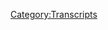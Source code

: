 {{DEFAULTSORT:
    #_TRANSCRIPT_0629:Black Goo and Space Covid
}}{{Transcript
    | title         = [[629: Black Goo and Space Covid]]
    | caption       = [https://knowledgefight.libsyn.com/629-black-goo-and-space-covid Listen to this episode on Libsyn]
    | episodeNumber = [[629: Black Goo and Space Covid|629]]
    | length        = 01:28:12
}}

{{MessageBox
    | header     = Warning: Bot Generated Content
    | text       = This transcript was automatically generated by transcription software and likely contains many mistakes and misattributions. Please check the audio for definitive quotes, attribution, and context.
    | image      = N3yvass4myg91.webp
    | imagewidth = 50px
    | id         = warning
}}

{{TranscriptBlock
    | name      = Unknown Speaker
    | timestamp = 00:00:00.000
    | text      = N-n-n-n-n-n-n-n-knowledgefight.
}}

{{TranscriptBlock
    | name      = Unknown Speaker
    | timestamp = 00:00:12.960
    | text      = Dan and Jordan, I am sweating.
}}

{{TranscriptBlock
    | name      = Unknown Speaker
    | timestamp = 00:00:18.039
    | text      = knowledgefight.com.
}}

{{TranscriptBlock
    | name      = Unknown Speaker
    | timestamp = 00:00:20.359
    | text      = It's time to pray.
}}

{{TranscriptBlock
    | name      = Unknown Speaker
    | timestamp = 00:00:21.260
    | text      = I have great respect for knowledgefight.
}}

{{TranscriptBlock
    | name      = Unknown Speaker
    | timestamp = 00:00:23.859
    | text      = Knowledgefight.
}}

{{TranscriptBlock
    | name      = Unknown Speaker
    | timestamp = 00:00:25.000
    | text      = I'm sick of them posing as if they're the good guys saying,
}}

{{TranscriptBlock
    | name      = Unknown Speaker
    | timestamp = 00:00:27.699
    | text      = we are the bad guys, knowledgefight.
}}

{{TranscriptBlock
    | name      = Unknown Speaker
    | timestamp = 00:00:30.000
    | text      = Dan and Jordan, knowledgefight.
}}

{{TranscriptBlock
    | name      = Unknown Speaker
    | timestamp = 00:00:32.200
    | text      = Willard, Willard, Willard.
}}

{{TranscriptBlock
    | name      = Unknown Speaker
    | timestamp = 00:00:34.200
    | text      = I need, I need money.
}}

{{TranscriptBlock
    | name      = Unknown Speaker
    | timestamp = 00:00:36.700
    | text      = Willard, Willard, Willard.
}}

{{TranscriptBlock
    | name      = Unknown Speaker
    | timestamp = 00:00:39.200
    | text      = Andy and Kansas.
}}

{{TranscriptBlock
    | name      = Unknown Speaker
    | timestamp = 00:00:40.200
    | text      = Andy and, Andy, or, stop it.
}}

{{TranscriptBlock
    | name      = Unknown Speaker
    | timestamp = 00:00:42.700
    | text      = Andy and, Andy and Kansas.
}}

{{TranscriptBlock
    | name      = Unknown Speaker
    | timestamp = 00:00:44.700
    | text      = Andy, Andy, Andy.
}}

{{TranscriptBlock
    | name      = Unknown Speaker
    | timestamp = 00:00:46.200
    | text      = It's time to pray.
}}

{{TranscriptBlock
    | name      = Unknown Speaker
    | timestamp = 00:00:47.200
    | text      = Andy and Kansas, you're on the air.
}}

{{TranscriptBlock
    | name      = Unknown Speaker
    | timestamp = 00:00:48.500
    | text      = Thanks for holding us.
}}

{{TranscriptBlock
    | name      = Unknown Speaker
    | timestamp = 00:00:49.200
    | text      = Hello, Alex.
}}

{{TranscriptBlock
    | name      = Unknown Speaker
    | timestamp = 00:00:50.000
    | text      = I'm a fish fin caller.
}}

{{TranscriptBlock
    | name      = Unknown Speaker
    | timestamp = 00:00:51.000
    | text      = I'm a huge fan.
}}

{{TranscriptBlock
    | name      = Unknown Speaker
    | timestamp = 00:00:51.700
    | text      = I love your work.
}}

{{TranscriptBlock
    | name      = Unknown Speaker
    | timestamp = 00:00:53.000
    | text      = knowledgefight.
}}

{{TranscriptBlock
    | name      = Unknown Speaker
    | timestamp = 00:00:54.700
    | text      = n-n-n-n-n-n-knowledgefight.com.
}}

{{TranscriptBlock
    | name      = Unknown Speaker
    | timestamp = 00:00:57.200
    | text      = I love you.
}}

{{TranscriptBlock
    | name      = Unknown Speaker
    | timestamp = 00:00:58.700
    | text      = Hey, everybody.
}}

{{TranscriptBlock
    | name      = Unknown Speaker
    | timestamp = 00:00:59.700
    | text      = Welcome back to Knowledge Fight.
}}

{{TranscriptBlock
    | name      = Unknown Speaker
    | timestamp = 00:01:00.700
    | text      = I'm Dan.
}}

{{TranscriptBlock
    | name      = Unknown Speaker
    | timestamp = 00:01:01.200
    | text      = I'm Jordan.
}}

{{TranscriptBlock
    | name      = Unknown Speaker
    | timestamp = 00:01:01.700
    | text      = We're couple dudes.
}}

{{TranscriptBlock
    | name      = Unknown Speaker
    | timestamp = 00:01:02.200
    | text      = Like, sit around, worship at the altar of Selene,
}}

{{TranscriptBlock
    | name      = Unknown Speaker
    | timestamp = 00:01:04.200
    | text      = and talk a little bit about Alex Jonas.
}}

{{TranscriptBlock
    | name      = Unknown Speaker
    | timestamp = 00:01:06.200
    | text      = Oh, indeed we are.
}}

{{TranscriptBlock
    | name      = Unknown Speaker
    | timestamp = 00:01:07.200
    | text      = Dan.
}}

{{TranscriptBlock
    | name      = Unknown Speaker
    | timestamp = 00:01:07.700
    | text      = Jordan.
}}

{{TranscriptBlock
    | name      = Unknown Speaker
    | timestamp = 00:01:08.200
    | text      = Dan.
}}

{{TranscriptBlock
    | name      = Unknown Speaker
    | timestamp = 00:01:08.700
    | text      = Jordan.
}}

{{TranscriptBlock
    | name      = Unknown Speaker
    | timestamp = 00:01:09.200
    | text      = Quick question for you.
}}

{{TranscriptBlock
    | name      = Unknown Speaker
    | timestamp = 00:01:10.200
    | text      = Sure.
}}

{{TranscriptBlock
    | name      = Unknown Speaker
    | timestamp = 00:01:10.700
    | text      = What's your bright spot today?
}}

{{TranscriptBlock
    | name      = Unknown Speaker
    | timestamp = 00:01:11.700
    | text      = My bright spot today, Jordan, is I'm
}}

{{TranscriptBlock
    | name      = Unknown Speaker
    | timestamp = 00:01:12.700
    | text      = going to sound like a broken record,
}}

{{TranscriptBlock
    | name      = Unknown Speaker
    | timestamp = 00:01:14.700
    | text      = because I've already said this was a bright spot,
}}

{{TranscriptBlock
    | name      = Unknown Speaker
    | timestamp = 00:01:16.700
    | text      = but it's sort of different.
}}

{{TranscriptBlock
    | name      = Unknown Speaker
    | timestamp = 00:01:18.200
    | text      = It's the George Lucas talk show.
}}

{{TranscriptBlock
    | name      = Unknown Speaker
    | timestamp = 00:01:20.700
    | text      = This is a sort of different.
}}

{{TranscriptBlock
    | name      = Unknown Speaker
    | timestamp = 00:01:22.200
    | text      = Yes, because last night, we're recording this on Sunday.
}}

{{TranscriptBlock
    | name      = Unknown Speaker
    | timestamp = 00:01:25.200
    | text      = Last night, I was able to watch it live for the first time.
}}

{{TranscriptBlock
    | name      = Unknown Speaker
    | timestamp = 00:01:29.200
    | text      = Generally, I've ended up having to watch the videos after they
}}

{{TranscriptBlock
    | name      = Unknown Speaker
    | timestamp = 00:01:32.200
    | text      = came out, scheduling and such.
}}

{{TranscriptBlock
    | name      = Unknown Speaker
    | timestamp = 00:01:34.200
    | text      = But I made a point, because it was Life Day.
}}

{{TranscriptBlock
    | name      = Unknown Speaker
    | timestamp = 00:01:36.700
    | text      = It's the Life Day special.
}}

{{TranscriptBlock
    | name      = Unknown Speaker
    | timestamp = 00:01:38.200
    | text      = And Patton Oswalt was the guest.
}}

{{TranscriptBlock
    | name      = Unknown Speaker
    | timestamp = 00:01:41.200
    | text      = Oh, that's amazing.
}}

{{TranscriptBlock
    | name      = Unknown Speaker
    | timestamp = 00:01:42.200
    | text      = It was just such a fun time watching it live.
}}

{{TranscriptBlock
    | name      = Unknown Speaker
    | timestamp = 00:01:46.200
    | text      = I'm a hard laugh.
}}

{{TranscriptBlock
    | name      = Unknown Speaker
    | timestamp = 00:01:47.700
    | text      = I'm not somebody who laughs so much.
}}

{{TranscriptBlock
    | name      = Unknown Speaker
    | timestamp = 00:01:49.200
    | text      = No, you are a very hard laugh.
}}

{{TranscriptBlock
    | name      = Unknown Speaker
    | timestamp = 00:01:50.200
    | text      = I was bursting out, laughing out.
}}

{{TranscriptBlock
    | name      = Unknown Speaker
    | timestamp = 00:01:52.700
    | text      = Just what a delightful time.
}}

{{TranscriptBlock
    | name      = Unknown Speaker
    | timestamp = 00:01:54.200
    | text      = So much fun.
}}

{{TranscriptBlock
    | name      = Unknown Speaker
    | timestamp = 00:01:55.200
    | text      = That's great.
}}

{{TranscriptBlock
    | name      = Unknown Speaker
    | timestamp = 00:01:55.700
    | text      = Jason Manzukas showed up.
}}

{{TranscriptBlock
    | name      = Unknown Speaker
    | timestamp = 00:01:57.200
    | text      = Of course, the Zukas there.
}}

{{TranscriptBlock
    | name      = Unknown Speaker
    | timestamp = 00:01:58.200
    | text      = John Gabris made a guest appearance.
}}

{{TranscriptBlock
    | name      = Unknown Speaker
    | timestamp = 00:01:59.700
    | text      = Why wouldn't Gabris show up?
}}

{{TranscriptBlock
    | name      = Unknown Speaker
    | timestamp = 00:02:00.700
    | text      = Jackie Johnson was in the mix.
}}

{{TranscriptBlock
    | name      = Unknown Speaker
    | timestamp = 00:02:02.200
    | text      = I had no idea that would happen.
}}

{{TranscriptBlock
    | name      = Unknown Speaker
    | timestamp = 00:02:03.700
    | text      = So much fun.
}}

{{TranscriptBlock
    | name      = Unknown Speaker
    | timestamp = 00:02:04.700
    | text      = So much fun.
}}

{{TranscriptBlock
    | name      = Unknown Speaker
    | timestamp = 00:02:05.700
    | text      = And it was all for Feeding America.
}}

{{TranscriptBlock
    | name      = Unknown Speaker
    | timestamp = 00:02:07.200
    | text      = Oh, that's fantastic.
}}

{{TranscriptBlock
    | name      = Unknown Speaker
    | timestamp = 00:02:08.199
    | text      = So it was a good charity thing.
}}

{{TranscriptBlock
    | name      = Unknown Speaker
    | timestamp = 00:02:09.199
    | text      = But yeah, just so funny.
}}

{{TranscriptBlock
    | name      = Unknown Speaker
    | timestamp = 00:02:11.199
    | text      = That's great.
}}

{{TranscriptBlock
    | name      = Unknown Speaker
    | timestamp = 00:02:12.199
    | text      = That's great.
}}

{{TranscriptBlock
    | name      = Unknown Speaker
    | timestamp = 00:02:13.199
    | text      = It was supposed to go maybe two hours.
}}

{{TranscriptBlock
    | name      = Unknown Speaker
    | timestamp = 00:02:15.199
    | text      = It ended up going four.
}}

{{TranscriptBlock
    | name      = Unknown Speaker
    | timestamp = 00:02:16.199
    | text      = Six.
}}

{{TranscriptBlock
    | name      = Unknown Speaker
    | timestamp = 00:02:18.199
    | text      = Oh, so we were there in spirit.
}}

{{TranscriptBlock
    | name      = Unknown Speaker
    | timestamp = 00:02:20.199
    | text      = Yeah, yeah.
}}

{{TranscriptBlock
    | name      = Unknown Speaker
    | timestamp = 00:02:21.699
    | text      = Less yelling, perhaps.
}}

{{TranscriptBlock
    | name      = Unknown Speaker
    | timestamp = 00:02:23.699
    | text      = More low energy.
}}

{{TranscriptBlock
    | name      = Unknown Speaker
    | timestamp = 00:02:25.199
    | text      = Right, right, right, right.
}}

{{TranscriptBlock
    | name      = Unknown Speaker
    | timestamp = 00:02:26.199
    | text      = Interesting.
}}

{{TranscriptBlock
    | name      = Unknown Speaker
    | timestamp = 00:02:27.199
    | text      = Yeah.
}}

{{TranscriptBlock
    | name      = Unknown Speaker
    | timestamp = 00:02:28.199
    | text      = So what's your bright spot?
}}

{{TranscriptBlock
    | name      = Unknown Speaker
    | timestamp = 00:02:29.199
    | text      = My bright spot, Dan, is it is that time of year
}}

{{TranscriptBlock
    | name      = Unknown Speaker
    | timestamp = 00:02:32.199
    | text      = when everybody posts their year-end lists.
}}

{{TranscriptBlock
    | name      = Unknown Speaker
    | timestamp = 00:02:34.699
    | text      = Oh yeah, sure, sure.
}}

{{TranscriptBlock
    | name      = Unknown Speaker
    | timestamp = 00:02:36.199
    | text      = So I like to go around all these year-end music lists
}}

{{TranscriptBlock
    | name      = Unknown Speaker
    | timestamp = 00:02:39.199
    | text      = and, you know, I scope through them just to see
}}

{{TranscriptBlock
    | name      = Unknown Speaker
    | timestamp = 00:02:42.199
    | text      = if everybody's crucially and terribly wrong about stuff.
}}

{{TranscriptBlock
    | name      = Unknown Speaker
    | timestamp = 00:02:45.199
    | text      = And they are, of course.
}}

{{TranscriptBlock
    | name      = Unknown Speaker
    | timestamp = 00:02:46.199
    | text      = But they're stuff that I've missed.
}}

{{TranscriptBlock
    | name      = Unknown Speaker
    | timestamp = 00:02:47.699
    | text      = And Helado Negro put out an album this year
}}

{{TranscriptBlock
    | name      = Unknown Speaker
    | timestamp = 00:02:50.699
    | text      = that is so good, that's so good.
}}

{{TranscriptBlock
    | name      = Unknown Speaker
    | timestamp = 00:02:54.199
    | text      = There's this track, Gemini and Leo,
}}

{{TranscriptBlock
    | name      = Unknown Speaker
    | timestamp = 00:02:56.199
    | text      = that is a fucking banger.
}}

{{TranscriptBlock
    | name      = Unknown Speaker
    | timestamp = 00:02:58.199
    | text      = Absolute non-stop banger of a track.
}}

{{TranscriptBlock
    | name      = Unknown Speaker
    | timestamp = 00:03:02.199
    | text      = Awesome.
}}

{{TranscriptBlock
    | name      = Unknown Speaker
    | timestamp = 00:03:03.199
    | text      = And it's so good, it's so good.
}}

{{TranscriptBlock
    | name      = Unknown Speaker
    | timestamp = 00:03:04.199
    | text      = It made me feel amazing to find that this year.
}}

{{TranscriptBlock
    | name      = Unknown Speaker
    | timestamp = 00:03:06.199
    | text      = I'll have to check that out after the show.
}}

{{TranscriptBlock
    | name      = Unknown Speaker
    | timestamp = 00:03:07.699
    | text      = Oh, it's great.
}}

{{TranscriptBlock
    | name      = Unknown Speaker
    | timestamp = 00:03:08.699
    | text      = We'd play it now, but we can't afford the rights.
}}

{{TranscriptBlock
    | name      = Unknown Speaker
    | timestamp = 00:03:10.199
    | text      = Damn.
}}

{{TranscriptBlock
    | name      = Unknown Speaker
    | timestamp = 00:03:12.199
    | text      = So Jordan, today we've got an episode to go over.
}}

{{TranscriptBlock
    | name      = Unknown Speaker
    | timestamp = 00:03:14.199
    | text      = But I feel like there's some dynamics we should talk about.
}}

{{TranscriptBlock
    | name      = Unknown Speaker
    | timestamp = 00:03:17.199
    | text      = Okay.
}}

{{TranscriptBlock
    | name      = Unknown Speaker
    | timestamp = 00:03:18.199
    | text      = First of all, we're going to take a little break.
}}

{{TranscriptBlock
    | name      = Unknown Speaker
    | timestamp = 00:03:20.199
    | text      = Yes, indeed we are.
}}

{{TranscriptBlock
    | name      = Unknown Speaker
    | timestamp = 00:03:21.199
    | text      = Maybe you'd like to explain this to the audience.
}}

{{TranscriptBlock
    | name      = Unknown Speaker
    | timestamp = 00:03:24.199
    | text      = Because it's not my choice.
}}

{{TranscriptBlock
    | name      = Unknown Speaker
    | timestamp = 00:03:25.699
    | text      = Right, right, right, right.
}}

{{TranscriptBlock
    | name      = Unknown Speaker
    | timestamp = 00:03:26.699
    | text      = So we are going to...
}}

{{TranscriptBlock
    | name      = Unknown Speaker
    | timestamp = 00:03:29.199
    | text      = When you say we, it's not me.
}}

{{TranscriptBlock
    | name      = Unknown Speaker
    | timestamp = 00:03:31.199
    | text      = I know, it's not you, it's me and my partner.
}}

{{TranscriptBlock
    | name      = Unknown Speaker
    | timestamp = 00:03:33.199
    | text      = Yes.
}}

{{TranscriptBlock
    | name      = Unknown Speaker
    | timestamp = 00:03:34.199
    | text      = We are going to France because we scheduled this a few months ago.
}}

{{TranscriptBlock
    | name      = Unknown Speaker
    | timestamp = 00:03:39.699
    | text      = You should try and find my buddy, Marklar.
}}

{{TranscriptBlock
    | name      = Unknown Speaker
    | timestamp = 00:03:42.199
    | text      = I would like to.
}}

{{TranscriptBlock
    | name      = Unknown Speaker
    | timestamp = 00:03:43.199
    | text      = He comes from France.
}}

{{TranscriptBlock
    | name      = Unknown Speaker
    | timestamp = 00:03:44.199
    | text      = He comes from France.
}}

{{TranscriptBlock
    | name      = Unknown Speaker
    | timestamp = 00:03:45.199
    | text      = Yes, Coneheads reference.
}}

{{TranscriptBlock
    | name      = Unknown Speaker
    | timestamp = 00:03:48.199
    | text      = What's that?
}}

{{TranscriptBlock
    | name      = Unknown Speaker
    | timestamp = 00:03:49.199
    | text      = A few days ago we went into a Coneheads trip.
}}

{{TranscriptBlock
    | name      = Unknown Speaker
    | timestamp = 00:03:51.199
    | text      = Probably.
}}

{{TranscriptBlock
    | name      = Unknown Speaker
    | timestamp = 00:03:52.199
    | text      = So yeah, we have great timing schedule-wise.
}}

{{TranscriptBlock
    | name      = Unknown Speaker
    | timestamp = 00:03:56.199
    | text      = It's not like this was something you just decided to do a week ago.
}}

{{TranscriptBlock
    | name      = Unknown Speaker
    | timestamp = 00:04:01.199
    | text      = No, no, no, no.
}}

{{TranscriptBlock
    | name      = Unknown Speaker
    | timestamp = 00:04:02.199
    | text      = We heard Omicron was coming and they were like,
}}

{{TranscriptBlock
    | name      = Unknown Speaker
    | timestamp = 00:04:04.199
    | text      = we better get to France.
}}

{{TranscriptBlock
    | name      = Unknown Speaker
    | timestamp = 00:04:05.199
    | text      = Just make sure we get to Europe.
}}

{{TranscriptBlock
    | name      = Unknown Speaker
    | timestamp = 00:04:07.199
    | text      = We got to be there in the ground zero, man.
}}

{{TranscriptBlock
    | name      = Unknown Speaker
    | timestamp = 00:04:09.199
    | text      = We have to go to the Bastille.
}}

{{TranscriptBlock
    | name      = Unknown Speaker
    | timestamp = 00:04:10.199
    | text      = We got to get the best Omicron.
}}

{{TranscriptBlock
    | name      = Unknown Speaker
    | timestamp = 00:04:12.199
    | text      = No, but we're kind of trapped in that no man's area of
}}

{{TranscriptBlock
    | name      = Unknown Speaker
    | timestamp = 00:04:16.199
    | text      = now is right before it's supposed to go hog wild all over everywhere.
}}

{{TranscriptBlock
    | name      = Unknown Speaker
    | timestamp = 00:04:21.199
    | text      = So it's like maybe, maybe not.
}}

{{TranscriptBlock
    | name      = Unknown Speaker
    | timestamp = 00:04:23.199
    | text      = But at the end of the day, there's no good option.
}}

{{TranscriptBlock
    | name      = Unknown Speaker
    | timestamp = 00:04:25.199
    | text      = So fuck it.
}}

{{TranscriptBlock
    | name      = Unknown Speaker
    | timestamp = 00:04:26.199
    | text      = Let's try and go.
}}

{{TranscriptBlock
    | name      = Unknown Speaker
    | timestamp = 00:04:27.199
    | text      = Sure.
}}

{{TranscriptBlock
    | name      = Unknown Speaker
    | timestamp = 00:04:28.199
    | text      = So we may be taking a break unless news changes literally tomorrow.
}}

{{TranscriptBlock
    | name      = Unknown Speaker
    | timestamp = 00:04:32.199
    | text      = Overnight.
}}

{{TranscriptBlock
    | name      = Unknown Speaker
    | timestamp = 00:04:33.199
    | text      = Which it may.
}}

{{TranscriptBlock
    | name      = Unknown Speaker
    | timestamp = 00:04:34.199
    | text      = It could.
}}

{{TranscriptBlock
    | name      = Unknown Speaker
    | timestamp = 00:04:35.199
    | text      = Yeah, it's an interesting position because obviously I think great.
}}

{{TranscriptBlock
    | name      = Unknown Speaker
    | timestamp = 00:04:41.199
    | text      = You've been planning to go on this trip for a bit.
}}

{{TranscriptBlock
    | name      = Unknown Speaker
    | timestamp = 00:04:44.199
    | text      = And so it's not like it's a capricious decision, but at the same time,
}}

{{TranscriptBlock
    | name      = Unknown Speaker
    | timestamp = 00:04:47.199
    | text      = I, as your friend, I'm like, well, maybe, maybe not the best time.
}}

{{TranscriptBlock
    | name      = Unknown Speaker
    | timestamp = 00:04:51.199
    | text      = And it's not like you don't know that we're in agreement.
}}

{{TranscriptBlock
    | name      = Unknown Speaker
    | timestamp = 00:04:54.199
    | text      = No, I know.
}}

{{TranscriptBlock
    | name      = Unknown Speaker
    | timestamp = 00:04:55.199
    | text      = And it's just that trap.
}}

{{TranscriptBlock
    | name      = Unknown Speaker
    | timestamp = 00:04:56.199
    | text      = It's just the wrong.
}}

{{TranscriptBlock
    | name      = Unknown Speaker
    | timestamp = 00:04:57.199
    | text      = It's just a trap where it's like, what do we do as individuals to affect things?
}}

{{TranscriptBlock
    | name      = Unknown Speaker
    | timestamp = 00:05:04.199
    | text      = Here's what I'm hearing.
}}

{{TranscriptBlock
    | name      = Unknown Speaker
    | timestamp = 00:05:05.199
    | text      = What's that?
}}

{{TranscriptBlock
    | name      = Unknown Speaker
    | timestamp = 00:05:06.199
    | text      = Non-refundable tickets.
}}

{{TranscriptBlock
    | name      = Unknown Speaker
    | timestamp = 00:05:07.199
    | text      = You betcha.
}}

{{TranscriptBlock
    | name      = Unknown Speaker
    | timestamp = 00:05:08.199
    | text      = That's what I'm hearing.
}}

{{TranscriptBlock
    | name      = Unknown Speaker
    | timestamp = 00:05:10.199
    | text      = You got it.
}}

{{TranscriptBlock
    | name      = Unknown Speaker
    | timestamp = 00:05:11.199
    | text      = Yes, sir.
}}

{{TranscriptBlock
    | name      = Unknown Speaker
    | timestamp = 00:05:12.199
    | text      = Yes, sir.
}}

{{TranscriptBlock
    | name      = Unknown Speaker
    | timestamp = 00:05:13.199
    | text      = That's correct.
}}

{{TranscriptBlock
    | name      = Unknown Speaker
    | timestamp = 00:05:14.199
    | text      = Until they cancel the tickets, we're on the hook.
}}

{{TranscriptBlock
    | name      = Unknown Speaker
    | timestamp = 00:05:16.199
    | text      = So you're going to be out of the country for a bit.
}}

{{TranscriptBlock
    | name      = Unknown Speaker
    | timestamp = 00:05:19.199
    | text      = Indeed.
}}

{{TranscriptBlock
    | name      = Unknown Speaker
    | timestamp = 00:05:20.199
    | text      = For a little bit.
}}

{{TranscriptBlock
    | name      = Unknown Speaker
    | timestamp = 00:05:21.199
    | text      = And so we decided that it's also going to be like Christmas time.
}}

{{TranscriptBlock
    | name      = Unknown Speaker
    | timestamp = 00:05:24.199
    | text      = Yeah.
}}

{{TranscriptBlock
    | name      = Unknown Speaker
    | timestamp = 00:05:25.199
    | text      = And why not just take a little bit of a little hiatus break just for everybody's sanity.
}}

{{TranscriptBlock
    | name      = Unknown Speaker
    | timestamp = 00:05:32.199
    | text      = And it's actually kind of perfect timing because there's a lot of stuff on my plate
}}

{{TranscriptBlock
    | name      = Unknown Speaker
    | timestamp = 00:05:36.199
    | text      = that might take a little while to digest.
}}

{{TranscriptBlock
    | name      = Unknown Speaker
    | timestamp = 00:05:39.199
    | text      = And so while you're gone, I will have the opportunity to go through Reset Wars, which
}}

{{TranscriptBlock
    | name      = Unknown Speaker
    | timestamp = 00:05:45.199
    | text      = has leaked, let's say, on the pirate bay.
}}

{{TranscriptBlock
    | name      = Unknown Speaker
    | timestamp = 00:05:49.199
    | text      = It has been leaked.
}}

{{TranscriptBlock
    | name      = Unknown Speaker
    | timestamp = 00:05:51.199
    | text      = That was shockingly fast how quick it came in.
}}

{{TranscriptBlock
    | name      = Unknown Speaker
    | timestamp = 00:05:54.199
    | text      = I can't tell if I'm shocked at how fast it was or shocked that I was shocked.
}}

{{TranscriptBlock
    | name      = Unknown Speaker
    | timestamp = 00:05:59.199
    | text      = It seems like something that would be immediately available everywhere or just no one would
}}

{{TranscriptBlock
    | name      = Unknown Speaker
    | timestamp = 00:06:04.199
    | text      = ever leak.
}}

{{TranscriptBlock
    | name      = Unknown Speaker
    | timestamp = 00:06:05.199
    | text      = Yeah, exactly, right?
}}

{{TranscriptBlock
    | name      = Unknown Speaker
    | timestamp = 00:06:06.199
    | text      = It would either not exist or exist all over the place.
}}

{{TranscriptBlock
    | name      = Unknown Speaker
    | timestamp = 00:06:08.199
    | text      = Yeah.
}}

{{TranscriptBlock
    | name      = Unknown Speaker
    | timestamp = 00:06:09.199
    | text      = Yeah.
}}

{{TranscriptBlock
    | name      = Unknown Speaker
    | timestamp = 00:06:10.199
    | text      = So I have some other stuff, some other irons in the fire as well.
}}

{{TranscriptBlock
    | name      = Unknown Speaker
    | timestamp = 00:06:13.199
    | text      = And so a lot of these project stuff.
}}

{{TranscriptBlock
    | name      = Unknown Speaker
    | timestamp = 00:06:16.199
    | text      = And so having a little hiatus from the normal schedule of the show will allow me to get
}}

{{TranscriptBlock
    | name      = Unknown Speaker
    | timestamp = 00:06:21.199
    | text      = that ready.
}}

{{TranscriptBlock
    | name      = Unknown Speaker
    | timestamp = 00:06:22.199
    | text      = So when you get back, you can bang that drum real hard.
}}

{{TranscriptBlock
    | name      = Unknown Speaker
    | timestamp = 00:06:25.199
    | text      = Hammer it out.
}}

{{TranscriptBlock
    | name      = Unknown Speaker
    | timestamp = 00:06:26.199
    | text      = Yeah.
}}

{{TranscriptBlock
    | name      = Unknown Speaker
    | timestamp = 00:06:27.199
    | text      = This is not going to be the last episode of the year or anything.
}}

{{TranscriptBlock
    | name      = Unknown Speaker
    | timestamp = 00:06:29.199
    | text      = No, no, no, no.
}}

{{TranscriptBlock
    | name      = Unknown Speaker
    | timestamp = 00:06:30.199
    | text      = You're not going to be gone that long.
}}

{{TranscriptBlock
    | name      = Unknown Speaker
    | timestamp = 00:06:31.199
    | text      = No, no, no, no.
}}

{{TranscriptBlock
    | name      = Unknown Speaker
    | timestamp = 00:06:32.199
    | text      = Absolutely not.
}}

{{TranscriptBlock
    | name      = Unknown Speaker
    | timestamp = 00:06:33.199
    | text      = So we will be back before the new year and all that.
}}

{{TranscriptBlock
    | name      = Unknown Speaker
    | timestamp = 00:06:35.199
    | text      = And I believe probably be back on next Wednesday?
}}

{{TranscriptBlock
    | name      = Unknown Speaker
    | timestamp = 00:06:39.199
    | text      = Something like that.
}}

{{TranscriptBlock
    | name      = Unknown Speaker
    | timestamp = 00:06:40.199
    | text      = Yes, sir.
}}

{{TranscriptBlock
    | name      = Unknown Speaker
    | timestamp = 00:06:41.199
    | text      = The 29th maybe?
}}

{{TranscriptBlock
    | name      = Unknown Speaker
    | timestamp = 00:06:42.199
    | text      = Yeah.
}}

{{TranscriptBlock
    | name      = Unknown Speaker
    | timestamp = 00:06:43.199
    | text      = Yeah, yeah, yeah.
}}

{{TranscriptBlock
    | name      = Unknown Speaker
    | timestamp = 00:06:44.199
    | text      = I might fuck around and record something stupid just to keep people tight.
}}

{{TranscriptBlock
    | name      = Unknown Speaker
    | timestamp = 00:06:48.199
    | text      = Hey, come on.
}}

{{TranscriptBlock
    | name      = Unknown Speaker
    | timestamp = 00:06:49.199
    | text      = There's people.
}}

{{TranscriptBlock
    | name      = Unknown Speaker
    | timestamp = 00:06:50.199
    | text      = There's people who would kill to sit in my chair.
}}

{{TranscriptBlock
    | name      = Unknown Speaker
    | timestamp = 00:06:52.199
    | text      = I might get the itch.
}}

{{TranscriptBlock
    | name      = Unknown Speaker
    | timestamp = 00:06:54.199
    | text      = It could be.
}}

{{TranscriptBlock
    | name      = Unknown Speaker
    | timestamp = 00:06:55.199
    | text      = I wouldn't be surprised.
}}

{{TranscriptBlock
    | name      = Unknown Speaker
    | timestamp = 00:06:56.199
    | text      = And end up recording something.
}}

{{TranscriptBlock
    | name      = Unknown Speaker
    | timestamp = 00:06:57.199
    | text      = And if that is the case, then there will be something.
}}

{{TranscriptBlock
    | name      = Unknown Speaker
    | timestamp = 00:06:59.199
    | text      = But if not, you can expect us back next week.
}}

{{TranscriptBlock
    | name      = Unknown Speaker
    | timestamp = 00:07:02.199
    | text      = We'll see.
}}

{{TranscriptBlock
    | name      = Unknown Speaker
    | timestamp = 00:07:03.199
    | text      = If I get trapped inside my room for a day, we might Zoom an episode.
}}

{{TranscriptBlock
    | name      = Unknown Speaker
    | timestamp = 00:07:07.199
    | text      = Fuck it.
}}

{{TranscriptBlock
    | name      = Unknown Speaker
    | timestamp = 00:07:08.199
    | text      = I don't know.
}}

{{TranscriptBlock
    | name      = Unknown Speaker
    | timestamp = 00:07:09.199
    | text      = I think that would be difficult.
}}

{{TranscriptBlock
    | name      = Unknown Speaker
    | timestamp = 00:07:10.199
    | text      = Yeah, it could be.
}}

{{TranscriptBlock
    | name      = Unknown Speaker
    | timestamp = 00:07:11.199
    | text      = But also, when you get back, I will go into isolation for two weeks.
}}

{{TranscriptBlock
    | name      = Unknown Speaker
    | timestamp = 00:07:16.199
    | text      = We're going to play everything as responsibly as we can.
}}

{{TranscriptBlock
    | name      = Unknown Speaker
    | timestamp = 00:07:20.199
    | text      = Well, the nice thing is, in preparation to go, and I'm sure in preparation to leave,
}}

{{TranscriptBlock
    | name      = Unknown Speaker
    | timestamp = 00:07:25.199
    | text      = I have been tested three times in the past week.
}}

{{TranscriptBlock
    | name      = Unknown Speaker
    | timestamp = 00:07:28.199
    | text      = So I am thoroughly negative right now, my friend.
}}

{{TranscriptBlock
    | name      = Unknown Speaker
    | timestamp = 00:07:31.199
    | text      = About as negative as you can get.
}}

{{TranscriptBlock
    | name      = Unknown Speaker
    | timestamp = 00:07:32.199
    | text      = Oh, yeah.
}}

{{TranscriptBlock
    | name      = Unknown Speaker
    | timestamp = 00:07:33.199
    | text      = So negative.
}}

{{TranscriptBlock
    | name      = Unknown Speaker
    | timestamp = 00:07:35.199
    | text      = Emotionally.
}}

{{TranscriptBlock
    | name      = Unknown Speaker
    | timestamp = 00:07:36.199
    | text      = Yep.
}}

{{TranscriptBlock
    | name      = Unknown Speaker
    | timestamp = 00:07:37.199
    | text      = Outlook in life.
}}

{{TranscriptBlock
    | name      = Unknown Speaker
    | timestamp = 00:07:38.199
    | text      = Anxious.
}}

{{TranscriptBlock
    | name      = Unknown Speaker
    | timestamp = 00:07:39.199
    | text      = And COVID.
}}

{{TranscriptBlock
    | name      = Unknown Speaker
    | timestamp = 00:07:40.199
    | text      = You betcha.
}}

{{TranscriptBlock
    | name      = Unknown Speaker
    | timestamp = 00:07:41.199
    | text      = So that's good.
}}

{{TranscriptBlock
    | name      = Unknown Speaker
    | timestamp = 00:07:42.199
    | text      = And we've got an episode to do.
}}

{{TranscriptBlock
    | name      = Unknown Speaker
    | timestamp = 00:07:46.199
    | text      = And we'll get to that.
}}

{{TranscriptBlock
    | name      = Unknown Speaker
    | timestamp = 00:07:47.199
    | text      = But first, Jordan, why don't we take a little moment to say thank you to some new folks
}}

{{TranscriptBlock
    | name      = Unknown Speaker
    | timestamp = 00:07:51.199
    | text      = who are wonks.
}}

{{TranscriptBlock
    | name      = Unknown Speaker
    | timestamp = 00:07:52.199
    | text      = Oh, that's a great idea.
}}

{{TranscriptBlock
    | name      = Unknown Speaker
    | timestamp = 00:07:53.199
    | text      = So first, hooray.
}}

{{TranscriptBlock
    | name      = Unknown Speaker
    | timestamp = 00:07:54.199
    | text      = Thank you so much.
}}

{{TranscriptBlock
    | name      = Unknown Speaker
    | timestamp = 00:07:55.199
    | text      = You are now a policy wonk.
}}

{{TranscriptBlock
    | name      = Unknown Speaker
    | timestamp = 00:07:56.199
    | text      = I'm a policy wonk.
}}

{{TranscriptBlock
    | name      = Unknown Speaker
    | timestamp = 00:07:57.199
    | text      = Thank you very much.
}}

{{TranscriptBlock
    | name      = Unknown Speaker
    | timestamp = 00:07:58.199
    | text      = Hooray!
}}

{{TranscriptBlock
    | name      = Unknown Speaker
    | timestamp = 00:07:59.199
    | text      = Next, Luc Denis.
}}

{{TranscriptBlock
    | name      = Unknown Speaker
    | timestamp = 00:08:02.199
    | text      = I overpronounced this because it's from a friend of Luc's Jean-Sebastien.
}}

{{TranscriptBlock
    | name      = Unknown Speaker
    | timestamp = 00:08:07.199
    | text      = Ah, there we go.
}}

{{TranscriptBlock
    | name      = Unknown Speaker
    | timestamp = 00:08:09.199
    | text      = And so I like to overpronounce the French a little bit.
}}

{{TranscriptBlock
    | name      = Unknown Speaker
    | timestamp = 00:08:11.199
    | text      = So Luc Denis, thank you so much.
}}

{{TranscriptBlock
    | name      = Unknown Speaker
    | timestamp = 00:08:12.199
    | text      = You are now a policy wonk.
}}

{{TranscriptBlock
    | name      = Unknown Speaker
    | timestamp = 00:08:14.199
    | text      = I'm a policy wonk.
}}

{{TranscriptBlock
    | name      = Unknown Speaker
    | timestamp = 00:08:15.199
    | text      = Thank you very much, Luc Denis.
}}

{{TranscriptBlock
    | name      = Unknown Speaker
    | timestamp = 00:08:16.199
    | text      = Thank you.
}}

{{TranscriptBlock
    | name      = Unknown Speaker
    | timestamp = 00:08:17.199
    | text      = Next, Reset Wars is Connor O'Malley's endorphin port.
}}

{{TranscriptBlock
    | name      = Unknown Speaker
    | timestamp = 00:08:19.199
    | text      = Thank you so much.
}}

{{TranscriptBlock
    | name      = Unknown Speaker
    | timestamp = 00:08:20.199
    | text      = You are now a policy wonk.
}}

{{TranscriptBlock
    | name      = Unknown Speaker
    | timestamp = 00:08:21.199
    | text      = I'm a policy wonk.
}}

{{TranscriptBlock
    | name      = Unknown Speaker
    | timestamp = 00:08:22.199
    | text      = Thank you very much.
}}

{{TranscriptBlock
    | name      = Unknown Speaker
    | timestamp = 00:08:23.199
    | text      = Thank you.
}}

{{TranscriptBlock
    | name      = Unknown Speaker
    | timestamp = 00:08:24.199
    | text      = Next, this person specified that this is the Catalan pronunciation of a name.
}}

{{TranscriptBlock
    | name      = Unknown Speaker
    | timestamp = 00:08:28.199
    | text      = So you got a little lisp in there?
}}

{{TranscriptBlock
    | name      = Unknown Speaker
    | timestamp = 00:08:29.199
    | text      = Well, we can both try this.
}}

{{TranscriptBlock
    | name      = Unknown Speaker
    | timestamp = 00:08:31.199
    | text      = Okay.
}}

{{TranscriptBlock
    | name      = Unknown Speaker
    | timestamp = 00:08:32.200
    | text      = It's X-A-V-I.
}}

{{TranscriptBlock
    | name      = Unknown Speaker
    | timestamp = 00:08:33.200
    | text      = X-A-V-I.
}}

{{TranscriptBlock
    | name      = Unknown Speaker
    | timestamp = 00:08:34.200
    | text      = And because it specified that it's the Catalan pronunciation, I've got to assume it's something
}}

{{TranscriptBlock
    | name      = Unknown Speaker
    | timestamp = 00:08:40.200
    | text      = crazy.
}}

{{TranscriptBlock
    | name      = Unknown Speaker
    | timestamp = 00:08:41.200
    | text      = Right.
}}

{{TranscriptBlock
    | name      = Unknown Speaker
    | timestamp = 00:08:42.200
    | text      = Because it can't be like savvy or zavvy.
}}

{{TranscriptBlock
    | name      = Unknown Speaker
    | timestamp = 00:08:43.200
    | text      = Right, right, right, right.
}}

{{TranscriptBlock
    | name      = Unknown Speaker
    | timestamp = 00:08:44.200
    | text      = Cavvy, right?
}}

{{TranscriptBlock
    | name      = Unknown Speaker
    | timestamp = 00:08:45.200
    | text      = I don't think so.
}}

{{TranscriptBlock
    | name      = Unknown Speaker
    | timestamp = 00:08:46.200
    | text      = Because any of those would be like, eh, those are possibilities.
}}

{{TranscriptBlock
    | name      = Unknown Speaker
    | timestamp = 00:08:49.200
    | text      = Well, maybe it's a-
}}

{{TranscriptBlock
    | name      = Unknown Speaker
    | timestamp = 00:08:50.200
    | text      = It's Greg.
}}

{{TranscriptBlock
    | name      = Unknown Speaker
    | timestamp = 00:08:51.200
    | text      = I bet it's Greg.
}}

{{TranscriptBlock
    | name      = Unknown Speaker
    | timestamp = 00:08:52.200
    | text      = Maybe it's a double bluff.
}}

{{TranscriptBlock
    | name      = Unknown Speaker
    | timestamp = 00:08:53.200
    | text      = Maybe it's they're like, there's no way you'll get it because there are those options and
}}

{{TranscriptBlock
    | name      = Unknown Speaker
    | timestamp = 00:08:57.200
    | text      = you'll think that's too obvious.
}}

{{TranscriptBlock
    | name      = Unknown Speaker
    | timestamp = 00:08:58.200
    | text      = So you'll go with Xavi or something like that.
}}

{{TranscriptBlock
    | name      = Unknown Speaker
    | timestamp = 00:09:01.200
    | text      = It's got to be something that to my eyes has no common sounds.
}}

{{TranscriptBlock
    | name      = Unknown Speaker
    | timestamp = 00:09:06.200
    | text      = No sounds in similar.
}}

{{TranscriptBlock
    | name      = Unknown Speaker
    | timestamp = 00:09:09.200
    | text      = So yeah, I'm going to say Greg.
}}

{{TranscriptBlock
    | name      = Unknown Speaker
    | timestamp = 00:09:10.200
    | text      = I'm going to go with Xavi.
}}

{{TranscriptBlock
    | name      = Unknown Speaker
    | timestamp = 00:09:12.200
    | text      = Okay.
}}

{{TranscriptBlock
    | name      = Unknown Speaker
    | timestamp = 00:09:13.200
    | text      = Yeah, yeah, yeah.
}}

{{TranscriptBlock
    | name      = Unknown Speaker
    | timestamp = 00:09:14.200
    | text      = Well, one of us may be right.
}}

{{TranscriptBlock
    | name      = Unknown Speaker
    | timestamp = 00:09:15.200
    | text      = Anyway, you're a policy wonk.
}}

{{TranscriptBlock
    | name      = Unknown Speaker
    | timestamp = 00:09:16.200
    | text      = I'm a policy wonk.
}}

{{TranscriptBlock
    | name      = Unknown Speaker
    | timestamp = 00:09:17.200
    | text      = Thank you very much.
}}

{{TranscriptBlock
    | name      = Unknown Speaker
    | timestamp = 00:09:18.200
    | text      = Thank you.
}}

{{TranscriptBlock
    | name      = Unknown Speaker
    | timestamp = 00:09:19.200
    | text      = And we have technocrat in the mix and I also have forgotten to make a new technocrat drop,
}}

{{TranscriptBlock
    | name      = Unknown Speaker
    | timestamp = 00:09:23.200
    | text      = but while you're gone, I'll have plenty of time.
}}

{{TranscriptBlock
    | name      = Unknown Speaker
    | timestamp = 00:09:25.200
    | text      = Plenty of time.
}}

{{TranscriptBlock
    | name      = Unknown Speaker
    | timestamp = 00:09:26.200
    | text      = That didn't go.
}}

{{TranscriptBlock
    | name      = Unknown Speaker
    | timestamp = 00:09:27.200
    | text      = So Mary D, high priestess of the coven of Selene, thank you so much.
}}

{{TranscriptBlock
    | name      = Unknown Speaker
    | timestamp = 00:09:31.200
    | text      = You are now a technocrat.
}}

{{TranscriptBlock
    | name      = Unknown Speaker
    | timestamp = 00:09:32.200
    | text      = I'm a policy wonk.
}}

{{TranscriptBlock
    | name      = Unknown Speaker
    | timestamp = 00:09:33.200
    | text      = Crikey, mate.
}}

{{TranscriptBlock
    | name      = Unknown Speaker
    | timestamp = 00:09:34.200
    | text      = That's fantastic.
}}

{{TranscriptBlock
    | name      = Unknown Speaker
    | timestamp = 00:09:35.200
    | text      = Have yourself a brew.
}}

{{TranscriptBlock
    | name      = Unknown Speaker
    | timestamp = 00:09:36.200
    | text      = How's your 401k doing, bro?
}}

{{TranscriptBlock
    | name      = Unknown Speaker
    | timestamp = 00:09:38.200
    | text      = All right, we got to go full tilt boogie on this Watson, all right?
}}

{{TranscriptBlock
    | name      = Unknown Speaker
    | timestamp = 00:09:41.200
    | text      = Let's just get down to business.
}}

{{TranscriptBlock
    | name      = Unknown Speaker
    | timestamp = 00:09:42.200
    | text      = We ain't making that money off that heroin.
}}

{{TranscriptBlock
    | name      = Unknown Speaker
    | timestamp = 00:09:44.200
    | text      = Why are you pimps so good?
}}

{{TranscriptBlock
    | name      = Unknown Speaker
    | timestamp = 00:09:46.200
    | text      = My neck is freakishly large.
}}

{{TranscriptBlock
    | name      = Unknown Speaker
    | timestamp = 00:09:48.200
    | text      = I declare info war on you.
}}

{{TranscriptBlock
    | name      = Unknown Speaker
    | timestamp = 00:09:50.200
    | text      = Thank you, Mary D.
}}

{{TranscriptBlock
    | name      = Unknown Speaker
    | timestamp = 00:09:51.200
    | text      = Yes, thank you very much.
}}

{{TranscriptBlock
    | name      = Unknown Speaker
    | timestamp = 00:09:52.200
    | text      = So as we touched on a little bit, I'm knee deep in a lot of Alex stuff, you know, and
}}

{{TranscriptBlock
    | name      = Unknown Speaker
    | timestamp = 00:10:00.200
    | text      = got this Reset Wars project on my plate.
}}

{{TranscriptBlock
    | name      = Unknown Speaker
    | timestamp = 00:10:03.200
    | text      = I've got his garbage ass from 2003.
}}

{{TranscriptBlock
    | name      = Unknown Speaker
    | timestamp = 00:10:06.200
    | text      = Oh yeah.
}}

{{TranscriptBlock
    | name      = Unknown Speaker
    | timestamp = 00:10:07.200
    | text      = And the present day, and I've just, I've had a lot of him.
}}

{{TranscriptBlock
    | name      = Unknown Speaker
    | timestamp = 00:10:10.200
    | text      = I've had a lot.
}}

{{TranscriptBlock
    | name      = Unknown Speaker
    | timestamp = 00:10:11.200
    | text      = You've had a lot.
}}

{{TranscriptBlock
    | name      = Unknown Speaker
    | timestamp = 00:10:12.200
    | text      = And the present day, I mean, what is it?
}}

{{TranscriptBlock
    | name      = Unknown Speaker
    | timestamp = 00:10:14.200
    | text      = Just a bunch of dumb COVID conspiracies?
}}

{{TranscriptBlock
    | name      = Unknown Speaker
    | timestamp = 00:10:15.200
    | text      = Just today.
}}

{{TranscriptBlock
    | name      = Unknown Speaker
    | timestamp = 00:10:16.200
    | text      = Yeah.
}}

{{TranscriptBlock
    | name      = Unknown Speaker
    | timestamp = 00:10:17.200
    | text      = I mean, like, what are you going to do?
}}

{{TranscriptBlock
    | name      = Unknown Speaker
    | timestamp = 00:10:18.200
    | text      = I don't want to send you off on a vacation with just more of that garbage.
}}

{{TranscriptBlock
    | name      = Unknown Speaker
    | timestamp = 00:10:22.200
    | text      = So.
}}

{{TranscriptBlock
    | name      = Unknown Speaker
    | timestamp = 00:10:23.200
    | text      = Oh no.
}}

{{TranscriptBlock
    | name      = Unknown Speaker
    | timestamp = 00:10:24.200
    | text      = Hi everyone.
}}

{{TranscriptBlock
    | name      = Unknown Speaker
    | timestamp = 00:10:25.200
    | text      = No!
}}

{{TranscriptBlock
    | name      = Unknown Speaker
    | timestamp = 00:10:26.200
    | text      = So I want to talk about what's happening out there.
}}

{{TranscriptBlock
    | name      = Unknown Speaker
    | timestamp = 00:10:30.200
    | text      = And I've got some more information to share.
}}

{{TranscriptBlock
    | name      = Unknown Speaker
    | timestamp = 00:10:34.200
    | text      = So at first and foremost, I just want to say that I really am concerned that most people
}}

{{TranscriptBlock
    | name      = Unknown Speaker
    | timestamp = 00:10:41.200
    | text      = don't understand that this is a long range plan that actually involves transhumanism.
}}

{{TranscriptBlock
    | name      = Unknown Speaker
    | timestamp = 00:10:46.200
    | text      = If you don't understand that and you're kind of locked in the idea that they want to eliminate
}}

{{TranscriptBlock
    | name      = Unknown Speaker
    | timestamp = 00:10:51.200
    | text      = population, which of course they do, that's just a normal thing.
}}

{{TranscriptBlock
    | name      = Unknown Speaker
    | timestamp = 00:10:55.200
    | text      = So we got Carrie Cassidy giving us an update from Project Camelot Land.
}}

{{TranscriptBlock
    | name      = Unknown Speaker
    | timestamp = 00:10:59.200
    | text      = So blasé.
}}

{{TranscriptBlock
    | name      = Unknown Speaker
    | timestamp = 00:11:00.200
    | text      = So what, in case you didn't catch it from the context clues, she's talking about COVID.
}}

{{TranscriptBlock
    | name      = Unknown Speaker
    | timestamp = 00:11:04.200
    | text      = Yeah.
}}

{{TranscriptBlock
    | name      = Unknown Speaker
    | timestamp = 00:11:05.200
    | text      = The COVID is a long range plan.
}}

{{TranscriptBlock
    | name      = Unknown Speaker
    | timestamp = 00:11:07.200
    | text      = It is not just a population reduction plan, which is what Alex says some days.
}}

{{TranscriptBlock
    | name      = Unknown Speaker
    | timestamp = 00:11:12.200
    | text      = Right.
}}

{{TranscriptBlock
    | name      = Unknown Speaker
    | timestamp = 00:11:13.200
    | text      = In some ways he says it's really just in order to get the passports.
}}

{{TranscriptBlock
    | name      = Unknown Speaker
    | timestamp = 00:11:16.200
    | text      = The green passport, which is somehow related to carbon taxes.
}}

{{TranscriptBlock
    | name      = Unknown Speaker
    | timestamp = 00:11:21.200
    | text      = And it's a stepping stone to getting the guns.
}}

{{TranscriptBlock
    | name      = Unknown Speaker
    | timestamp = 00:11:23.200
    | text      = Right.
}}

{{TranscriptBlock
    | name      = Unknown Speaker
    | timestamp = 00:11:24.200
    | text      = That's always in the mix.
}}

{{TranscriptBlock
    | name      = Unknown Speaker
    | timestamp = 00:11:25.200
    | text      = Always.
}}

{{TranscriptBlock
    | name      = Unknown Speaker
    | timestamp = 00:11:26.200
    | text      = So yeah, I thought why not check in with another source of information.
}}

{{TranscriptBlock
    | name      = Unknown Speaker
    | timestamp = 00:11:31.200
    | text      = You know, we can go to Alex and we can hear him talk about UN depopulation all day long.
}}

{{TranscriptBlock
    | name      = Unknown Speaker
    | timestamp = 00:11:39.200
    | text      = Where's the fun in that?
}}

{{TranscriptBlock
    | name      = Unknown Speaker
    | timestamp = 00:11:40.200
    | text      = We can hear it over and over again.
}}

{{TranscriptBlock
    | name      = Unknown Speaker
    | timestamp = 00:11:42.200
    | text      = But instead, let's see what else is out there.
}}

{{TranscriptBlock
    | name      = Unknown Speaker
    | timestamp = 00:11:45.200
    | text      = I know what the globalists are doing.
}}

{{TranscriptBlock
    | name      = Unknown Speaker
    | timestamp = 00:11:47.200
    | text      = And we just, on God Awful Movies, we kind of got a view of what the Pleiadians might be up to.
}}

{{TranscriptBlock
    | name      = Unknown Speaker
    | timestamp = 00:11:53.200
    | text      = But there's a whole host of other folk out there that I don't know what they've got.
}}

{{TranscriptBlock
    | name      = Unknown Speaker
    | timestamp = 00:11:58.200
    | text      = What is their hand in COVID?
}}

{{TranscriptBlock
    | name      = Unknown Speaker
    | timestamp = 00:12:00.200
    | text      = I will say that it's a little less optimistic than some of the stuff that you hear about Pleiadians.
}}

{{TranscriptBlock
    | name      = Unknown Speaker
    | timestamp = 00:12:06.200
    | text      = I think that Carrie's worldview is a little darker than it has been.
}}

{{TranscriptBlock
    | name      = Unknown Speaker
    | timestamp = 00:12:11.200
    | text      = Has it changed?
}}

{{TranscriptBlock
    | name      = Unknown Speaker
    | timestamp = 00:12:12.200
    | text      = Yeah.
}}

{{TranscriptBlock
    | name      = Unknown Speaker
    | timestamp = 00:12:13.200
    | text      = She was part Pleiadian according to that one dude.
}}

{{TranscriptBlock
    | name      = Unknown Speaker
    | timestamp = 00:12:16.200
    | text      = True. Eddie Page.
}}

{{TranscriptBlock
    | name      = Unknown Speaker
    | timestamp = 00:12:17.200
    | text      = Yeah.
}}

{{TranscriptBlock
    | name      = Unknown Speaker
    | timestamp = 00:12:18.200
    | text      = He raised a stallion.
}}

{{TranscriptBlock
    | name      = Unknown Speaker
    | timestamp = 00:12:19.200
    | text      = Yeah, yeah, yeah.
}}

{{TranscriptBlock
    | name      = Unknown Speaker
    | timestamp = 00:12:20.200
    | text      = I think that we have a, you know, it used to be like an interstellar war was going on.
}}

{{TranscriptBlock
    | name      = Unknown Speaker
    | timestamp = 00:12:27.200
    | text      = Sure.
}}

{{TranscriptBlock
    | name      = Unknown Speaker
    | timestamp = 00:12:28.200
    | text      = But it still feels darker now.
}}

{{TranscriptBlock
    | name      = Unknown Speaker
    | timestamp = 00:12:31.200
    | text      = And I think that's because the old interstellar war was kind of fun.
}}

{{TranscriptBlock
    | name      = Unknown Speaker
    | timestamp = 00:12:35.200
    | text      = It used conventional weapons like photon cannons.
}}

{{TranscriptBlock
    | name      = Unknown Speaker
    | timestamp = 00:12:39.200
    | text      = Sure, sure, sure, sure.
}}

{{TranscriptBlock
    | name      = Unknown Speaker
    | timestamp = 00:12:40.200
    | text      = You're not worried about getting hit by a photon cannon when you go to work.
}}

{{TranscriptBlock
    | name      = Unknown Speaker
    | timestamp = 00:12:43.200
    | text      = Right.
}}

{{TranscriptBlock
    | name      = Unknown Speaker
    | timestamp = 00:12:44.200
    | text      = Yeah.
}}

{{TranscriptBlock
    | name      = Unknown Speaker
    | timestamp = 00:12:45.200
    | text      = However, with the COVID plan.
}}

{{TranscriptBlock
    | name      = Unknown Speaker
    | timestamp = 00:12:46.200
    | text      = It could happen anywhere.
}}

{{TranscriptBlock
    | name      = Unknown Speaker
    | timestamp = 00:12:47.200
    | text      = All right.
}}

{{TranscriptBlock
    | name      = Unknown Speaker
    | timestamp = 00:12:48.200
    | text      = It's very different.
}}

{{TranscriptBlock
    | name      = Unknown Speaker
    | timestamp = 00:12:49.200
    | text      = Yeah.
}}

{{TranscriptBlock
    | name      = Unknown Speaker
    | timestamp = 00:12:50.200
    | text      = And you got to be scared.
}}

{{TranscriptBlock
    | name      = Unknown Speaker
    | timestamp = 00:12:51.200
    | text      = So here's the deal.
}}

{{TranscriptBlock
    | name      = Unknown Speaker
    | timestamp = 00:12:52.200
    | text      = COVID isn't really a depopulation plan.
}}

{{TranscriptBlock
    | name      = Unknown Speaker
    | timestamp = 00:12:54.200
    | text      = Oh, that's nice.
}}

{{TranscriptBlock
    | name      = Unknown Speaker
    | timestamp = 00:12:55.200
    | text      = Like she's already said.
}}

{{TranscriptBlock
    | name      = Unknown Speaker
    | timestamp = 00:12:56.200
    | text      = Yeah.
}}

{{TranscriptBlock
    | name      = Unknown Speaker
    | timestamp = 00:12:57.200
    | text      = And like counters some of Alex's ideas.
}}

{{TranscriptBlock
    | name      = Unknown Speaker
    | timestamp = 00:12:59.200
    | text      = Here's what's actually going on.
}}

{{TranscriptBlock
    | name      = Unknown Speaker
    | timestamp = 00:13:01.200
    | text      = This is not the greatest population elimination scheme if you think about it.
}}

{{TranscriptBlock
    | name      = Unknown Speaker
    | timestamp = 00:13:06.200
    | text      = They're actually rolling out something that is a concoction that is AI derived.
}}

{{TranscriptBlock
    | name      = Unknown Speaker
    | timestamp = 00:13:13.200
    | text      = So they got help from an alien AI that comes from, you know, an alien race off planet.
}}

{{TranscriptBlock
    | name      = Unknown Speaker
    | timestamp = 00:13:23.200
    | text      = And this is what they basically used their information to then compile this bioweapon to put into your bodies.
}}

{{TranscriptBlock
    | name      = Unknown Speaker
    | timestamp = 00:13:34.200
    | text      = In order to make a race of human cyborgs.
}}

{{TranscriptBlock
    | name      = Unknown Speaker
    | timestamp = 00:13:38.200
    | text      = Aha.
}}

{{TranscriptBlock
    | name      = Unknown Speaker
    | timestamp = 00:13:39.200
    | text      = We're making human cyborgs.
}}

{{TranscriptBlock
    | name      = Unknown Speaker
    | timestamp = 00:13:41.200
    | text      = That's the game.
}}

{{TranscriptBlock
    | name      = Unknown Speaker
    | timestamp = 00:13:42.200
    | text      = Interesting.
}}

{{TranscriptBlock
    | name      = Unknown Speaker
    | timestamp = 00:13:43.200
    | text      = Interesting.
}}

{{TranscriptBlock
    | name      = Unknown Speaker
    | timestamp = 00:13:44.200
    | text      = Now, you might ask yourself why.
}}

{{TranscriptBlock
    | name      = Unknown Speaker
    | timestamp = 00:13:46.200
    | text      = And you're going to have to put a pin in that question.
}}

{{TranscriptBlock
    | name      = Unknown Speaker
    | timestamp = 00:13:49.200
    | text      = It will be addressed later.
}}

{{TranscriptBlock
    | name      = Unknown Speaker
    | timestamp = 00:13:51.200
    | text      = But as it stands now, don't worry your little head about that.
}}

{{TranscriptBlock
    | name      = Unknown Speaker
    | timestamp = 00:13:56.200
    | text      = I think our time together with Project Camelot has led me to wonder why, ask why.
}}

{{TranscriptBlock
    | name      = Unknown Speaker
    | timestamp = 00:14:04.200
    | text      = Yeah.
}}

{{TranscriptBlock
    | name      = Unknown Speaker
    | timestamp = 00:14:05.200
    | text      = There's no point.
}}

{{TranscriptBlock
    | name      = Unknown Speaker
    | timestamp = 00:14:06.200
    | text      = There's probably some new listeners who maybe are not familiar with our Project Camelot breaks because it's been a little while.
}}

{{TranscriptBlock
    | name      = Unknown Speaker
    | timestamp = 00:14:12.200
    | text      = It has been.
}}

{{TranscriptBlock
    | name      = Unknown Speaker
    | timestamp = 00:14:13.200
    | text      = One of the things whenever, you know, you got to take a little step away from Alex, maybe you just don't feel like getting into him.
}}

{{TranscriptBlock
    | name      = Unknown Speaker
    | timestamp = 00:14:18.200
    | text      = That day, Project Camelot is a very nice oasis that we can go to and talk about silly alien shit.
}}

{{TranscriptBlock
    | name      = Unknown Speaker
    | timestamp = 00:14:25.200
    | text      = I love aliens.
}}

{{TranscriptBlock
    | name      = Unknown Speaker
    | timestamp = 00:14:26.200
    | text      = So we got human cyborgs that are coming into play.
}}

{{TranscriptBlock
    | name      = Unknown Speaker
    | timestamp = 00:14:29.200
    | text      = Of course.
}}

{{TranscriptBlock
    | name      = Unknown Speaker
    | timestamp = 00:14:30.200
    | text      = So you've got the vaccine or the virus or maybe both.
}}

{{TranscriptBlock
    | name      = Unknown Speaker
    | timestamp = 00:14:34.200
    | text      = Right.
}}

{{TranscriptBlock
    | name      = Unknown Speaker
    | timestamp = 00:14:35.200
    | text      = I think that she's of the mind that it's all the same.
}}

{{TranscriptBlock
    | name      = Unknown Speaker
    | timestamp = 00:14:39.200
    | text      = Yeah, it's a biological double team.
}}

{{TranscriptBlock
    | name      = Unknown Speaker
    | timestamp = 00:14:41.200
    | text      = Right.
}}

{{TranscriptBlock
    | name      = Unknown Speaker
    | timestamp = 00:14:42.200
    | text      = Yeah, yeah, yeah, yeah.
}}

{{TranscriptBlock
    | name      = Unknown Speaker
    | timestamp = 00:14:43.200
    | text      = And it's in order to create cyborgs out of us.
}}

{{TranscriptBlock
    | name      = Unknown Speaker
    | timestamp = 00:14:46.200
    | text      = How many cyborgs?
}}

{{TranscriptBlock
    | name      = Unknown Speaker
    | timestamp = 00:14:47.200
    | text      = So many.
}}

{{TranscriptBlock
    | name      = Unknown Speaker
    | timestamp = 00:14:48.200
    | text      = Oh, billions.
}}

{{TranscriptBlock
    | name      = Unknown Speaker
    | timestamp = 00:14:49.200
    | text      = Too many?
}}

{{TranscriptBlock
    | name      = Unknown Speaker
    | timestamp = 00:14:50.200
    | text      = Billions of cyborgs.
}}

{{TranscriptBlock
    | name      = Unknown Speaker
    | timestamp = 00:14:51.200
    | text      = That's a lot.
}}

{{TranscriptBlock
    | name      = Unknown Speaker
    | timestamp = 00:14:52.200
    | text      = Right.
}}

{{TranscriptBlock
    | name      = Unknown Speaker
    | timestamp = 00:14:53.200
    | text      = And the mechanics of it go a little something like this.
}}

{{TranscriptBlock
    | name      = Unknown Speaker
    | timestamp = 00:14:56.200
    | text      = Okay.
}}

{{TranscriptBlock
    | name      = Unknown Speaker
    | timestamp = 00:14:57.200
    | text      = In order to make a race of human cyborgs.
}}

{{TranscriptBlock
    | name      = Unknown Speaker
    | timestamp = 00:15:01.200
    | text      = And so this is where it's headed.
}}

{{TranscriptBlock
    | name      = Unknown Speaker
    | timestamp = 00:15:03.200
    | text      = This is what the graphene oxide does.
}}

{{TranscriptBlock
    | name      = Unknown Speaker
    | timestamp = 00:15:06.200
    | text      = The spike proteins linking to the graphene oxide and then jumping from person to person, surface to surface.
}}

{{TranscriptBlock
    | name      = Unknown Speaker
    | timestamp = 00:15:15.200
    | text      = Nothing stops it.
}}

{{TranscriptBlock
    | name      = Unknown Speaker
    | timestamp = 00:15:17.200
    | text      = And, you know, it's actually not even stopped by distance.
}}

{{TranscriptBlock
    | name      = Unknown Speaker
    | timestamp = 00:15:21.200
    | text      = We're possibly able to actually go through time, but we're not going to go there right now.
}}

{{TranscriptBlock
    | name      = Unknown Speaker
    | timestamp = 00:15:26.200
    | text      = Let's go there.
}}

{{TranscriptBlock
    | name      = Unknown Speaker
    | timestamp = 00:15:27.200
    | text      = I did not know it could go through time.
}}

{{TranscriptBlock
    | name      = Unknown Speaker
    | timestamp = 00:15:30.200
    | text      = Yeah.
}}

{{TranscriptBlock
    | name      = Unknown Speaker
    | timestamp = 00:15:31.200
    | text      = If this graphene oxide and spike protein could travel through time, I have some terrible news for Carrie.
}}

{{TranscriptBlock
    | name      = Unknown Speaker
    | timestamp = 00:15:35.200
    | text      = And that is we are all already cyborgs.
}}

{{TranscriptBlock
    | name      = Unknown Speaker
    | timestamp = 00:15:37.200
    | text      = Exactly.
}}

{{TranscriptBlock
    | name      = Unknown Speaker
    | timestamp = 00:15:38.200
    | text      = If it could go back in time, we're all cyborgs.
}}

{{TranscriptBlock
    | name      = Unknown Speaker
    | timestamp = 00:15:41.200
    | text      = If it could go through time, then it happens simultaneously everywhere across all timelines.
}}

{{TranscriptBlock
    | name      = Unknown Speaker
    | timestamp = 00:15:48.200
    | text      = Yeah.
}}

{{TranscriptBlock
    | name      = Unknown Speaker
    | timestamp = 00:15:49.200
    | text      = But there is the possibility that I was thinking about that.
}}

{{TranscriptBlock
    | name      = Unknown Speaker
    | timestamp = 00:15:51.200
    | text      = Like maybe being a cyborg isn't an inheritable condition.
}}

{{TranscriptBlock
    | name      = Unknown Speaker
    | timestamp = 00:15:55.200
    | text      = So like two cyborgs could give birth to a human child.
}}

{{TranscriptBlock
    | name      = Unknown Speaker
    | timestamp = 00:15:57.200
    | text      = Interesting.
}}

{{TranscriptBlock
    | name      = Unknown Speaker
    | timestamp = 00:15:58.200
    | text      = And so then the graphene oxide and spike protein combo would have to like re-run their scam every 20 years or so.
}}

{{TranscriptBlock
    | name      = Unknown Speaker
    | timestamp = 00:16:05.200
    | text      = I don't know.
}}

{{TranscriptBlock
    | name      = Unknown Speaker
    | timestamp = 00:16:06.200
    | text      = The graphene oxide would be nadily transferred, right?
}}

{{TranscriptBlock
    | name      = Unknown Speaker
    | timestamp = 00:16:10.200
    | text      = I don't know.
}}

{{TranscriptBlock
    | name      = Unknown Speaker
    | timestamp = 00:16:11.200
    | text      = Why are you asking me?
}}

{{TranscriptBlock
    | name      = Unknown Speaker
    | timestamp = 00:16:15.200
    | text      = That's a good point.
}}

{{TranscriptBlock
    | name      = Unknown Speaker
    | timestamp = 00:16:16.200
    | text      = Why are we asking each other?
}}

{{TranscriptBlock
    | name      = Unknown Speaker
    | timestamp = 00:16:18.200
    | text      = My only source of information is Carrie, which you didn't say.
}}

{{TranscriptBlock
    | name      = Unknown Speaker
    | timestamp = 00:16:21.200
    | text      = I literally don't even know what graphene oxide is.
}}

{{TranscriptBlock
    | name      = Unknown Speaker
    | timestamp = 00:16:24.200
    | text      = It's like a little metal kind of thing.
}}

{{TranscriptBlock
    | name      = Unknown Speaker
    | timestamp = 00:16:28.200
    | text      = It is actually, there are some applications in vaccines as like an adjuvant kind of thing.
}}

{{TranscriptBlock
    | name      = Unknown Speaker
    | timestamp = 00:16:34.200
    | text      = Yeah, no, that doesn't surprise me.
}}

{{TranscriptBlock
    | name      = Unknown Speaker
    | timestamp = 00:16:36.200
    | text      = That have been studied, but they're not in COVID vaccines.
}}

{{TranscriptBlock
    | name      = Unknown Speaker
    | timestamp = 00:16:39.200
    | text      = They're not at all, actually.
}}

{{TranscriptBlock
    | name      = Unknown Speaker
    | timestamp = 00:16:41.200
    | text      = Cool, great.
}}

{{TranscriptBlock
    | name      = Unknown Speaker
    | timestamp = 00:16:42.200
    | text      = Here's how that rumor got started.
}}

{{TranscriptBlock
    | name      = Unknown Speaker
    | timestamp = 00:16:43.200
    | text      = Actually, this is from a writeup in Reuters discussing social media posts that graphene oxide was in COVID vaccines.
}}

{{TranscriptBlock
    | name      = Unknown Speaker
    | timestamp = 00:16:50.200
    | text      = Gotcha.
}}

{{TranscriptBlock
    | name      = Unknown Speaker
    | timestamp = 00:16:51.200
    | text      = Quote, the allegations are based on an analysis by a professor in Spain, which has been rejected by experts.
}}

{{TranscriptBlock
    | name      = Unknown Speaker
    | timestamp = 00:16:57.200
    | text      = He obtained what he himself described as nonconclusive results after studying one vial.
}}

{{TranscriptBlock
    | name      = Unknown Speaker
    | timestamp = 00:17:03.200
    | text      = He said the vial was purported to contain a dose of the Pfizer BioNTech vaccine,
}}

{{TranscriptBlock
    | name      = Unknown Speaker
    | timestamp = 00:17:09.200
    | text      = but said it had come to him by a messenger service and acknowledged that the vial's origin was unknown.
}}

{{TranscriptBlock
    | name      = Unknown Speaker
    | timestamp = 00:17:18.200
    | text      = I got a vial of something, and I don't know.
}}

{{TranscriptBlock
    | name      = Unknown Speaker
    | timestamp = 00:17:23.200
    | text      = Look, I don't know where this came from.
}}

{{TranscriptBlock
    | name      = Unknown Speaker
    | timestamp = 00:17:25.200
    | text      = I don't know what it is.
}}

{{TranscriptBlock
    | name      = Unknown Speaker
    | timestamp = 00:17:26.200
    | text      = I don't know who brought it to me.
}}

{{TranscriptBlock
    | name      = Unknown Speaker
    | timestamp = 00:17:28.200
    | text      = And the results on the graphene oxide test are nonconclusive.
}}

{{TranscriptBlock
    | name      = Unknown Speaker
    | timestamp = 00:17:31.200
    | text      = I do like this fictional deep throat is giving out fucking vaccine vials to random people.
}}

{{TranscriptBlock
    | name      = Unknown Speaker
    | timestamp = 00:17:38.200
    | text      = I appreciate that.
}}

{{TranscriptBlock
    | name      = Unknown Speaker
    | timestamp = 00:17:39.200
    | text      = So yeah, this is a dumb narrative that was going around in the anti-vaccine Camelot type media, but it's based on nothing.
}}

{{TranscriptBlock
    | name      = Unknown Speaker
    | timestamp = 00:17:44.200
    | text      = And even if there were graphene oxide in the vaccines, it still wouldn't prove anything.
}}

{{TranscriptBlock
    | name      = Unknown Speaker
    | timestamp = 00:17:48.200
    | text      = It doesn't mean anything.
}}

{{TranscriptBlock
    | name      = Unknown Speaker
    | timestamp = 00:17:50.200
    | text      = That is a truly remarkable story of a scientist opening his big mouth whenever it didn't need to be opened, right?
}}

{{TranscriptBlock
    | name      = Unknown Speaker
    | timestamp = 00:17:57.200
    | text      = Like, what are you doing?
}}

{{TranscriptBlock
    | name      = Unknown Speaker
    | timestamp = 00:17:58.200
    | text      = Why are you telling people about this?
}}

{{TranscriptBlock
    | name      = Unknown Speaker
    | timestamp = 00:18:00.200
    | text      = I wouldn't have even opened the fucking vial.
}}

{{TranscriptBlock
    | name      = Unknown Speaker
    | timestamp = 00:18:02.200
    | text      = That could have been anthrax.
}}

{{TranscriptBlock
    | name      = Unknown Speaker
    | timestamp = 00:18:04.200
    | text      = We lived through the war on terror.
}}

{{TranscriptBlock
    | name      = Unknown Speaker
    | timestamp = 00:18:07.200
    | text      = Yep.
}}

{{TranscriptBlock
    | name      = Unknown Speaker
    | timestamp = 00:18:08.200
    | text      = So anyway, that's the kind of sourcing we're working on.
}}

{{TranscriptBlock
    | name      = Unknown Speaker
    | timestamp = 00:18:10.200
    | text      = But actually, Carrie has some other sources about this idea that there's sort of...
}}

{{TranscriptBlock
    | name      = Unknown Speaker
    | timestamp = 00:18:16.200
    | text      = I don't know, she's jumping around a little bit.
}}

{{TranscriptBlock
    | name      = Unknown Speaker
    | timestamp = 00:18:18.200
    | text      = It's not always about time traveling graphene oxide, which again, is oxidized graphite.
}}

{{TranscriptBlock
    | name      = Unknown Speaker
    | timestamp = 00:18:24.200
    | text      = Yes, that's kind of what I jumped to, but I thought there's no way that it could just be graphite oxide.
}}

{{TranscriptBlock
    | name      = Unknown Speaker
    | timestamp = 00:18:30.200
    | text      = Yeah, that's what it is.
}}

{{TranscriptBlock
    | name      = Unknown Speaker
    | timestamp = 00:18:32.200
    | text      = But there's some other stuff.
}}

{{TranscriptBlock
    | name      = Unknown Speaker
    | timestamp = 00:18:34.200
    | text      = AI is certainly in the mix, and Carrie has some experts on this.
}}

{{TranscriptBlock
    | name      = Unknown Speaker
    | timestamp = 00:18:38.200
    | text      = And I have to say that the best witness on all of this is Dr. David Adair, who I interviewed,
}}

{{TranscriptBlock
    | name      = Unknown Speaker
    | timestamp = 00:18:44.200
    | text      = and I've hosted his video, and that video will be embedded on this page as well.
}}

{{TranscriptBlock
    | name      = Unknown Speaker
    | timestamp = 00:18:50.200
    | text      = So I just want to encourage you to actually listen to all my interviews with David Adair
}}

{{TranscriptBlock
    | name      = Unknown Speaker
    | timestamp = 00:18:55.200
    | text      = so you can understand where he's coming from.
}}

{{TranscriptBlock
    | name      = Unknown Speaker
    | timestamp = 00:18:58.200
    | text      = As a young kid, when he was 17, he was brought into an underground base by the military, as the story goes,
}}

{{TranscriptBlock
    | name      = Unknown Speaker
    | timestamp = 00:19:06.200
    | text      = and they had a recovered alien craft. They couldn't get it to operate.
}}

{{TranscriptBlock
    | name      = Unknown Speaker
    | timestamp = 00:19:12.200
    | text      = He walked up to it, put his hands on it, and it activated right away, and it was activated by AI.
}}

{{TranscriptBlock
    | name      = Unknown Speaker
    | timestamp = 00:19:20.200
    | text      = And since then, he's been in touch with that AI.
}}

{{TranscriptBlock
    | name      = Unknown Speaker
    | timestamp = 00:19:23.200
    | text      = Yeah, man, he made friends with that AI that he touched in an underground base
}}

{{TranscriptBlock
    | name      = Unknown Speaker
    | timestamp = 00:19:27.200
    | text      = because he was brought there at 17.
}}

{{TranscriptBlock
    | name      = Unknown Speaker
    | timestamp = 00:19:30.200
    | text      = Cool.
}}

{{TranscriptBlock
    | name      = Unknown Speaker
    | timestamp = 00:19:31.200
    | text      = From everything I can tell, David Adair was a guy who was pretty gifted with rocket design as a young man,
}}

{{TranscriptBlock
    | name      = Unknown Speaker
    | timestamp = 00:19:36.200
    | text      = and then he lost touch with reality and made up a fun story to tell people.
}}

{{TranscriptBlock
    | name      = Unknown Speaker
    | timestamp = 00:19:39.200
    | text      = That'll happen.
}}

{{TranscriptBlock
    | name      = Unknown Speaker
    | timestamp = 00:19:40.200
    | text      = His extended bio on the website Gaia is really remarkable.
}}

{{TranscriptBlock
    | name      = Unknown Speaker
    | timestamp = 00:19:43.200
    | text      = So he's a smart boy, he's like a child prodigy, who studied rocket science at his local library,
}}

{{TranscriptBlock
    | name      = Unknown Speaker
    | timestamp = 00:19:48.200
    | text      = and as a result, he discovered a new type of engine which used
}}

{{TranscriptBlock
    | name      = Unknown Speaker
    | timestamp = 00:19:52.200
    | text      = electromagnetic fusion containment and could make a rocket go from 0 to 8654 miles per hour in 4 seconds.
}}

{{TranscriptBlock
    | name      = Unknown Speaker
    | timestamp = 00:20:01.200
    | text      = That's a good engine.
}}

{{TranscriptBlock
    | name      = Unknown Speaker
    | timestamp = 00:20:02.200
    | text      = I don't think...
}}

{{TranscriptBlock
    | name      = Unknown Speaker
    | timestamp = 00:20:03.200
    | text      = So this attracted the attention of the Air Force, who invited him to test a rocket
}}

{{TranscriptBlock
    | name      = Unknown Speaker
    | timestamp = 00:20:07.200
    | text      = at the place that he would later learn was Area 51.
}}

{{TranscriptBlock
    | name      = Unknown Speaker
    | timestamp = 00:20:10.200
    | text      = Sure.
}}

{{TranscriptBlock
    | name      = Unknown Speaker
    | timestamp = 00:20:11.200
    | text      = After the test went well, he was taken to an underground base by quote,
}}

{{TranscriptBlock
    | name      = Unknown Speaker
    | timestamp = 00:20:14.200
    | text      = black-suited government agents and shown an engine that was similar to his, which was broken.
}}

{{TranscriptBlock
    | name      = Unknown Speaker
    | timestamp = 00:20:19.200
    | text      = Ooh, and it's an alien!
}}

{{TranscriptBlock
    | name      = Unknown Speaker
    | timestamp = 00:20:20.200
    | text      = The government needed to fix it, quote,
}}

{{TranscriptBlock
    | name      = Unknown Speaker
    | timestamp = 00:20:22.200
    | text      = but upon further inspection, Adair quickly understood it to be of alien origin
}}

{{TranscriptBlock
    | name      = Unknown Speaker
    | timestamp = 00:20:27.200
    | text      = and claims that it was actually a living organism that could only be controlled telepathically.
}}

{{TranscriptBlock
    | name      = Unknown Speaker
    | timestamp = 00:20:32.200
    | text      = Hmm, I've seen one of these before.
}}

{{TranscriptBlock
    | name      = Unknown Speaker
    | timestamp = 00:20:35.200
    | text      = So Adair started to suspect that these military folk were up to no good, and he was right.
}}

{{TranscriptBlock
    | name      = Unknown Speaker
    | timestamp = 00:20:40.200
    | text      = They wanted to use this engine as a way to give themselves nuclear first strike capability,
}}

{{TranscriptBlock
    | name      = Unknown Speaker
    | timestamp = 00:20:45.200
    | text      = right, because it would go so fast.
}}

{{TranscriptBlock
    | name      = Unknown Speaker
    | timestamp = 00:20:46.200
    | text      = Did they need that?
}}

{{TranscriptBlock
    | name      = Unknown Speaker
    | timestamp = 00:20:47.200
    | text      = No.
}}

{{TranscriptBlock
    | name      = Unknown Speaker
    | timestamp = 00:20:48.200
    | text      = Yeah.
}}

{{TranscriptBlock
    | name      = Unknown Speaker
    | timestamp = 00:20:49.200
    | text      = But I guess the idea is that it would go so fast that the nukes would already be there
}}

{{TranscriptBlock
    | name      = Unknown Speaker
    | timestamp = 00:20:52.200
    | text      = by the time anybody could respond.
}}

{{TranscriptBlock
    | name      = Unknown Speaker
    | timestamp = 00:20:54.200
    | text      = Ah, yeah, yeah, yeah, yeah.
}}

{{TranscriptBlock
    | name      = Unknown Speaker
    | timestamp = 00:20:56.200
    | text      = I mean, I suppose.
}}

{{TranscriptBlock
    | name      = Unknown Speaker
    | timestamp = 00:20:57.200
    | text      = Yeah.
}}

{{TranscriptBlock
    | name      = Unknown Speaker
    | timestamp = 00:20:58.200
    | text      = It seems like an unreliable way to base first strike capabilities.
}}

{{TranscriptBlock
    | name      = Unknown Speaker
    | timestamp = 00:21:03.200
    | text      = You know, again, I think I would just like try communication.
}}

{{TranscriptBlock
    | name      = Unknown Speaker
    | timestamp = 00:21:06.200
    | text      = Diplomacy.
}}

{{TranscriptBlock
    | name      = Unknown Speaker
    | timestamp = 00:21:07.200
    | text      = Yeah.
}}

{{TranscriptBlock
    | name      = Unknown Speaker
    | timestamp = 00:21:08.200
    | text      = Quote, Adair says that upon realizing the military's intent,
}}

{{TranscriptBlock
    | name      = Unknown Speaker
    | timestamp = 00:21:11.200
    | text      = he had to somehow sabotage his rocket so it couldn't be used as a vehicle for a nuclear warhead.
}}

{{TranscriptBlock
    | name      = Unknown Speaker
    | timestamp = 00:21:18.200
    | text      = I sense convenience coming on.
}}

{{TranscriptBlock
    | name      = Unknown Speaker
    | timestamp = 00:21:20.200
    | text      = Thinking quickly on his feet and using some cunning ingenuity, Adair says he collected graphite grease
}}

{{TranscriptBlock
    | name      = Unknown Speaker
    | timestamp = 00:21:25.200
    | text      = to cause a chemical reaction with deuterium, an isotope necessary for fusion reactions
}}

{{TranscriptBlock
    | name      = Unknown Speaker
    | timestamp = 00:21:30.200
    | text      = that was contained in the rocket's inner workings.
}}

{{TranscriptBlock
    | name      = Unknown Speaker
    | timestamp = 00:21:32.200
    | text      = This tactic worked, setting off a massive explosion.
}}

{{TranscriptBlock
    | name      = Unknown Speaker
    | timestamp = 00:21:35.200
    | text      = According to Adair, this upset Rudolph, who's a former Nazi scientist who was working on this.
}}

{{TranscriptBlock
    | name      = Unknown Speaker
    | timestamp = 00:21:41.200
    | text      = Rudolph is a great name for a former Nazi scientist that you made up.
}}

{{TranscriptBlock
    | name      = Unknown Speaker
    | timestamp = 00:21:44.200
    | text      = No, it's a real dude.
}}

{{TranscriptBlock
    | name      = Unknown Speaker
    | timestamp = 00:21:46.200
    | text      = Project Paperclip guy.
}}

{{TranscriptBlock
    | name      = Unknown Speaker
    | timestamp = 00:21:47.200
    | text      = Oh, yeah, yeah, yeah.
}}

{{TranscriptBlock
    | name      = Unknown Speaker
    | timestamp = 00:21:48.200
    | text      = Yeah, yeah, yeah.
}}

{{TranscriptBlock
    | name      = Unknown Speaker
    | timestamp = 00:21:49.200
    | text      = So Rudolph threatened to imprison him at the base for the rest of his life,
}}

{{TranscriptBlock
    | name      = Unknown Speaker
    | timestamp = 00:21:52.200
    | text      = forcing him to remain there and continue working while telling his family that he had died in a horrible accident.
}}

{{TranscriptBlock
    | name      = Unknown Speaker
    | timestamp = 00:21:57.200
    | text      = General LeMay came to his rescue, however, and allowed him to return home.
}}

{{TranscriptBlock
    | name      = Unknown Speaker
    | timestamp = 00:22:02.200
    | text      = So I don't believe any of this.
}}

{{TranscriptBlock
    | name      = Unknown Speaker
    | timestamp = 00:22:04.200
    | text      = Why not?
}}

{{TranscriptBlock
    | name      = Unknown Speaker
    | timestamp = 00:22:05.200
    | text      = There's a number of problems.
}}

{{TranscriptBlock
    | name      = Unknown Speaker
    | timestamp = 00:22:07.200
    | text      = Okay.
}}

{{TranscriptBlock
    | name      = Unknown Speaker
    | timestamp = 00:22:08.200
    | text      = First, I'm unclear if, like, you know, they wanted him to fix that engine that they had in the undergrad base.
}}

{{TranscriptBlock
    | name      = Unknown Speaker
    | timestamp = 00:22:15.200
    | text      = Right.
}}

{{TranscriptBlock
    | name      = Unknown Speaker
    | timestamp = 00:22:16.200
    | text      = But he then sabotaged one of his own rockets, or did he sabotage that engine that was it?
}}

{{TranscriptBlock
    | name      = Unknown Speaker
    | timestamp = 00:22:23.200
    | text      = Because if he sabotaged that engine, that's murder.
}}

{{TranscriptBlock
    | name      = Unknown Speaker
    | timestamp = 00:22:25.200
    | text      = Right.
}}

{{TranscriptBlock
    | name      = Unknown Speaker
    | timestamp = 00:22:26.200
    | text      = It's a living organism.
}}

{{TranscriptBlock
    | name      = Unknown Speaker
    | timestamp = 00:22:27.200
    | text      = Yeah, yeah, yeah.
}}

{{TranscriptBlock
    | name      = Unknown Speaker
    | timestamp = 00:22:28.200
    | text      = He stabbed that.
}}

{{TranscriptBlock
    | name      = Unknown Speaker
    | timestamp = 00:22:29.200
    | text      = Yeah, yeah.
}}

{{TranscriptBlock
    | name      = Unknown Speaker
    | timestamp = 00:22:30.200
    | text      = So I don't know if that's the case, or if they were like,
}}

{{TranscriptBlock
    | name      = Unknown Speaker
    | timestamp = 00:22:32.200
    | text      = ha ha, now you've seen this AI.
}}

{{TranscriptBlock
    | name      = Unknown Speaker
    | timestamp = 00:22:34.200
    | text      = Right.
}}

{{TranscriptBlock
    | name      = Unknown Speaker
    | timestamp = 00:22:35.200
    | text      = You make your own rocket.
}}

{{TranscriptBlock
    | name      = Unknown Speaker
    | timestamp = 00:22:36.200
    | text      = Right.
}}

{{TranscriptBlock
    | name      = Unknown Speaker
    | timestamp = 00:22:37.200
    | text      = And then he sabotaged that, which he could have just not made.
}}

{{TranscriptBlock
    | name      = Unknown Speaker
    | timestamp = 00:22:39.200
    | text      = He could have just not built that engine for them.
}}

{{TranscriptBlock
    | name      = Unknown Speaker
    | timestamp = 00:22:41.200
    | text      = See, now, I'm getting something a little bit similar to The Last Starfighter here.
}}

{{TranscriptBlock
    | name      = Unknown Speaker
    | timestamp = 00:22:46.200
    | text      = Boy.
}}

{{TranscriptBlock
    | name      = Unknown Speaker
    | timestamp = 00:22:47.200
    | text      = Wherein somebody-
}}

{{TranscriptBlock
    | name      = Unknown Speaker
    | timestamp = 00:22:48.200
    | text      = Tell you what.
}}

{{TranscriptBlock
    | name      = Unknown Speaker
    | timestamp = 00:22:49.200
    | text      = Goes to find something fun, and then government agents appear.
}}

{{TranscriptBlock
    | name      = Unknown Speaker
    | timestamp = 00:22:53.200
    | text      = Right.
}}

{{TranscriptBlock
    | name      = Unknown Speaker
    | timestamp = 00:22:54.200
    | text      = I think there's a lot of similarities to that, and stories that children come up with.
}}

{{TranscriptBlock
    | name      = Unknown Speaker
    | timestamp = 00:22:59.200
    | text      = Yeah.
}}

{{TranscriptBlock
    | name      = Unknown Speaker
    | timestamp = 00:23:00.200
    | text      = Yeah.
}}

{{TranscriptBlock
    | name      = Unknown Speaker
    | timestamp = 00:23:01.200
    | text      = Yeah, yeah, yeah.
}}

{{TranscriptBlock
    | name      = Unknown Speaker
    | timestamp = 00:23:02.200
    | text      = Like Alex's dad was the smartest boy in Texas, and he was recruited by Dr. Erwin Speer in order to help with the depopulation agenda.
}}

{{TranscriptBlock
    | name      = Unknown Speaker
    | timestamp = 00:23:09.200
    | text      = Yeah.
}}

{{TranscriptBlock
    | name      = Unknown Speaker
    | timestamp = 00:23:10.200
    | text      = But then he said no and was allowed to leave.
}}

{{TranscriptBlock
    | name      = Unknown Speaker
    | timestamp = 00:23:12.200
    | text      = They would have killed this dude.
}}

{{TranscriptBlock
    | name      = Unknown Speaker
    | timestamp = 00:23:13.200
    | text      = I want more oversight on hiring practices if our government just hears about a kid who built a rocket one time,
}}

{{TranscriptBlock
    | name      = Unknown Speaker
    | timestamp = 00:23:22.200
    | text      = and then takes them straight to Area 51.
}}

{{TranscriptBlock
    | name      = Unknown Speaker
    | timestamp = 00:23:24.200
    | text      = Right.
}}

{{TranscriptBlock
    | name      = Unknown Speaker
    | timestamp = 00:23:25.200
    | text      = To fix an alien.
}}

{{TranscriptBlock
    | name      = Unknown Speaker
    | timestamp = 00:23:26.200
    | text      = Shows them alien engines that they had, and they're like, now, create your own rocket.
}}

{{TranscriptBlock
    | name      = Unknown Speaker
    | timestamp = 00:23:31.200
    | text      = Right.
}}

{{TranscriptBlock
    | name      = Unknown Speaker
    | timestamp = 00:23:32.200
    | text      = And then they create their own rocket or whatever, and sabotage it intentionally,
}}

{{TranscriptBlock
    | name      = Unknown Speaker
    | timestamp = 00:23:35.200
    | text      = to the point where a Nazi scientist is threatening to keep him there on the base and force him to make rockets for the rest of his life.
}}

{{TranscriptBlock
    | name      = Unknown Speaker
    | timestamp = 00:23:42.200
    | text      = Yeah.
}}

{{TranscriptBlock
    | name      = Unknown Speaker
    | timestamp = 00:23:43.200
    | text      = But then they're like, ah, nah, you get out of here.
}}

{{TranscriptBlock
    | name      = Unknown Speaker
    | timestamp = 00:23:44.200
    | text      = Eh, General Lame said get going.
}}

{{TranscriptBlock
    | name      = Unknown Speaker
    | timestamp = 00:23:46.200
    | text      = Run along.
}}

{{TranscriptBlock
    | name      = Unknown Speaker
    | timestamp = 00:23:47.200
    | text      = Run along.
}}

{{TranscriptBlock
    | name      = Unknown Speaker
    | timestamp = 00:23:48.200
    | text      = You know-
}}

{{TranscriptBlock
    | name      = Unknown Speaker
    | timestamp = 00:23:49.200
    | text      = You scamp.
}}

{{TranscriptBlock
    | name      = Unknown Speaker
    | timestamp = 00:23:50.200
    | text      = You know the most important secrets of any government there's ever been, and obviously you should just go out there and make your own website.
}}

{{TranscriptBlock
    | name      = Unknown Speaker
    | timestamp = 00:23:56.200
    | text      = They have essentially created a scenario where there's these people who are running these organizations.
}}

{{TranscriptBlock
    | name      = Unknown Speaker
    | timestamp = 00:24:02.200
    | text      = They have no respect for human life, except for in very, very specific circumstances that are needed in order for their stories to make sense.
}}

{{TranscriptBlock
    | name      = Unknown Speaker
    | timestamp = 00:24:10.200
    | text      = Yes.
}}

{{TranscriptBlock
    | name      = Unknown Speaker
    | timestamp = 00:24:11.200
    | text      = It's very important that these specific people stay alive.
}}

{{TranscriptBlock
    | name      = Unknown Speaker
    | timestamp = 00:24:13.200
    | text      = Yes.
}}

{{TranscriptBlock
    | name      = Unknown Speaker
    | timestamp = 00:24:14.200
    | text      = That the aliens who are willing to wipe out all of humanity are like, well, obviously not that guy.
}}

{{TranscriptBlock
    | name      = Unknown Speaker
    | timestamp = 00:24:19.200
    | text      = He can build a rocket.
}}

{{TranscriptBlock
    | name      = Unknown Speaker
    | timestamp = 00:24:21.200
    | text      = Right.
}}

{{TranscriptBlock
    | name      = Unknown Speaker
    | timestamp = 00:24:22.200
    | text      = And these military folks are trying to create a way to have a nuclear first strike to wipe out an entire country.
}}

{{TranscriptBlock
    | name      = Unknown Speaker
    | timestamp = 00:24:29.200
    | text      = Yeah.
}}

{{TranscriptBlock
    | name      = Unknown Speaker
    | timestamp = 00:24:30.200
    | text      = And won't kill this guy who refuses to work with them.
}}

{{TranscriptBlock
    | name      = Unknown Speaker
    | timestamp = 00:24:33.200
    | text      = Well, I mean it would be rude.
}}

{{TranscriptBlock
    | name      = Unknown Speaker
    | timestamp = 00:24:34.200
    | text      = And he's a United States citizen.
}}

{{TranscriptBlock
    | name      = Unknown Speaker
    | timestamp = 00:24:36.200
    | text      = It would be rude.
}}

{{TranscriptBlock
    | name      = Unknown Speaker
    | timestamp = 00:24:37.200
    | text      = It would be rude.
}}

{{TranscriptBlock
    | name      = Unknown Speaker
    | timestamp = 00:24:38.200
    | text      = I would imagine that almost any country that you manage to nuke and take out, because the plan is to level everything.
}}

{{TranscriptBlock
    | name      = Unknown Speaker
    | timestamp = 00:24:45.200
    | text      = Yes.
}}

{{TranscriptBlock
    | name      = Unknown Speaker
    | timestamp = 00:24:46.200
    | text      = Yeah, yeah, yeah.
}}

{{TranscriptBlock
    | name      = Unknown Speaker
    | timestamp = 00:24:47.200
    | text      = It would have to be, otherwise there would be-
}}

{{TranscriptBlock
    | name      = Unknown Speaker
    | timestamp = 00:24:48.200
    | text      = US citizens.
}}

{{TranscriptBlock
    | name      = Unknown Speaker
    | timestamp = 00:24:49.200
    | text      = At any given time, I think that there's probably US citizens in almost every country.
}}

{{TranscriptBlock
    | name      = Unknown Speaker
    | timestamp = 00:24:52.200
    | text      = Yeah.
}}

{{TranscriptBlock
    | name      = Unknown Speaker
    | timestamp = 00:24:53.200
    | text      = For one reason or another.
}}

{{TranscriptBlock
    | name      = Unknown Speaker
    | timestamp = 00:24:54.200
    | text      = Yeah, that sounds about right.
}}

{{TranscriptBlock
    | name      = Unknown Speaker
    | timestamp = 00:24:55.200
    | text      = So yeah, this seems dumb.
}}

{{TranscriptBlock
    | name      = Unknown Speaker
    | timestamp = 00:24:56.200
    | text      = I think that for his story to have any credibility, he would have to be dead.
}}

{{TranscriptBlock
    | name      = Unknown Speaker
    | timestamp = 00:25:01.200
    | text      = Yeah, no one is thinking clearly if they believe this story.
}}

{{TranscriptBlock
    | name      = Unknown Speaker
    | timestamp = 00:25:04.200
    | text      = Yeah.
}}

{{TranscriptBlock
    | name      = Unknown Speaker
    | timestamp = 00:25:05.200
    | text      = Nope.
}}

{{TranscriptBlock
    | name      = Unknown Speaker
    | timestamp = 00:25:06.200
    | text      = That's an issue.
}}

{{TranscriptBlock
    | name      = Unknown Speaker
    | timestamp = 00:25:07.200
    | text      = So this guy is one of Carrie's big sources on this AI stuff.
}}

{{TranscriptBlock
    | name      = Unknown Speaker
    | timestamp = 00:25:10.200
    | text      = But she has another source on this, along with like nano stuff.
}}

{{TranscriptBlock
    | name      = Unknown Speaker
    | timestamp = 00:25:15.200
    | text      = We're talking about a whole new world out there.
}}

{{TranscriptBlock
    | name      = Unknown Speaker
    | timestamp = 00:25:18.200
    | text      = And for the people that aren't following my work and don't really know some of the other people that are out there, I tried to make a list of some of the influences and whistleblowers I've talked to on these various subjects.
}}

{{TranscriptBlock
    | name      = Unknown Speaker
    | timestamp = 00:25:34.200
    | text      = But I've been investigating AI and nano now for years.
}}

{{TranscriptBlock
    | name      = Unknown Speaker
    | timestamp = 00:25:39.200
    | text      = And Captain Mark Richards is one of the other best witnesses out there.
}}

{{TranscriptBlock
    | name      = Unknown Speaker
    | timestamp = 00:25:43.200
    | text      = Yeah, he's great.
}}

{{TranscriptBlock
    | name      = Unknown Speaker
    | timestamp = 00:25:44.200
    | text      = Still going.
}}

{{TranscriptBlock
    | name      = Unknown Speaker
    | timestamp = 00:25:45.200
    | text      = Great expert.
}}

{{TranscriptBlock
    | name      = Unknown Speaker
    | timestamp = 00:25:46.200
    | text      = Can she go visit him?
}}

{{TranscriptBlock
    | name      = Unknown Speaker
    | timestamp = 00:25:47.200
    | text      = I don't think so.
}}

{{TranscriptBlock
    | name      = Unknown Speaker
    | timestamp = 00:25:48.200
    | text      = I don't think so either, right?
}}

{{TranscriptBlock
    | name      = Unknown Speaker
    | timestamp = 00:25:49.200
    | text      = For those of you who don't know, we've done a number of episodes about Mark Richards and Carrie's interactions and the information that she's gotten from him.
}}

{{TranscriptBlock
    | name      = Unknown Speaker
    | timestamp = 00:25:56.200
    | text      = She needs to go visit him in prison because he's a convicted murderer.
}}

{{TranscriptBlock
    | name      = Unknown Speaker
    | timestamp = 00:26:00.200
    | text      = He did murder that person.
}}

{{TranscriptBlock
    | name      = Unknown Speaker
    | timestamp = 00:26:02.200
    | text      = And she has to go and sometimes she can only use a crayon.
}}

{{TranscriptBlock
    | name      = Unknown Speaker
    | timestamp = 00:26:05.200
    | text      = It's a lot of fun.
}}

{{TranscriptBlock
    | name      = Unknown Speaker
    | timestamp = 00:26:06.200
    | text      = It's great.
}}

{{TranscriptBlock
    | name      = Unknown Speaker
    | timestamp = 00:26:07.200
    | text      = So Mark Richards did that murder in 1982 and he's been in jail since 1984.
}}

{{TranscriptBlock
    | name      = Unknown Speaker
    | timestamp = 00:26:12.200
    | text      = Here is the state of cutting edge technology that we had in 1984.
}}

{{TranscriptBlock
    | name      = Unknown Speaker
    | timestamp = 00:26:17.200
    | text      = The CD-ROM had just been invented and that was pretty exciting.
}}

{{TranscriptBlock
    | name      = Unknown Speaker
    | timestamp = 00:26:20.200
    | text      = Good stuff.
}}

{{TranscriptBlock
    | name      = Unknown Speaker
    | timestamp = 00:26:21.200
    | text      = You can now store up to about 550 megabytes of stuff on a CD.
}}

{{TranscriptBlock
    | name      = Unknown Speaker
    | timestamp = 00:26:25.200
    | text      = Yeah, the blank CD was the beginning of my long and illustrious music pirating career.
}}

{{TranscriptBlock
    | name      = Unknown Speaker
    | timestamp = 00:26:31.200
    | text      = The first edition of Microsoft Word had just come out.
}}

{{TranscriptBlock
    | name      = Unknown Speaker
    | timestamp = 00:26:34.200
    | text      = Word processing, very exciting.
}}

{{TranscriptBlock
    | name      = Unknown Speaker
    | timestamp = 00:26:36.200
    | text      = Clippy wasn't even here yet.
}}

{{TranscriptBlock
    | name      = Unknown Speaker
    | timestamp = 00:26:38.200
    | text      = Clippy was a twinkle in his father's eye.
}}

{{TranscriptBlock
    | name      = Unknown Speaker
    | timestamp = 00:26:41.200
    | text      = So Apple had just released the original Macintosh in 1984.
}}

{{TranscriptBlock
    | name      = Unknown Speaker
    | timestamp = 00:26:46.200
    | text      = If you don't recall, that was very exciting for the time, but it also sucked ass.
}}

{{TranscriptBlock
    | name      = Unknown Speaker
    | timestamp = 00:26:49.200
    | text      = That was when the commercial came out and they threw the thing into the screen
}}

{{TranscriptBlock
    | name      = Unknown Speaker
    | timestamp = 00:26:52.200
    | text      = and everybody was like, oh my god!
}}

{{TranscriptBlock
    | name      = Unknown Speaker
    | timestamp = 00:26:54.200
    | text      = Important commercial.
}}

{{TranscriptBlock
    | name      = Unknown Speaker
    | timestamp = 00:26:56.200
    | text      = Tron was in theaters.
}}

{{TranscriptBlock
    | name      = Unknown Speaker
    | timestamp = 00:26:58.200
    | text      = Well, it hasn't gotten better than that.
}}

{{TranscriptBlock
    | name      = Unknown Speaker
    | timestamp = 00:27:01.200
    | text      = So I don't know if I would necessarily trust Mark Richards as the best expert on cutting edge technology
}}

{{TranscriptBlock
    | name      = Unknown Speaker
    | timestamp = 00:27:07.200
    | text      = seeing as he's been in prison since I was born.
}}

{{TranscriptBlock
    | name      = Unknown Speaker
    | timestamp = 00:27:10.200
    | text      = Oh, you know, I'm sure people print out Wikipedia articles for him these days.
}}

{{TranscriptBlock
    | name      = Unknown Speaker
    | timestamp = 00:27:15.200
    | text      = I imagine he could read up on some stuff, but you're still fairly disconnected from...
}}

{{TranscriptBlock
    | name      = Unknown Speaker
    | timestamp = 00:27:20.200
    | text      = Yeah.
}}

{{TranscriptBlock
    | name      = Unknown Speaker
    | timestamp = 00:27:21.200
    | text      = I don't know. Especially secret stuff.
}}

{{TranscriptBlock
    | name      = Unknown Speaker
    | timestamp = 00:27:25.200
    | text      = Oh, oh yeah.
}}

{{TranscriptBlock
    | name      = Unknown Speaker
    | timestamp = 00:27:26.200
    | text      = But then again, I always forget that according to Kerry, Mark, his spirit body leaves prison all the time
}}

{{TranscriptBlock
    | name      = Unknown Speaker
    | timestamp = 00:27:32.200
    | text      = and goes on interstellar missions and stuff.
}}

{{TranscriptBlock
    | name      = Unknown Speaker
    | timestamp = 00:27:34.200
    | text      = I think we need an update.
}}

{{TranscriptBlock
    | name      = Unknown Speaker
    | timestamp = 00:27:35.200
    | text      = He actually isn't kept in there.
}}

{{TranscriptBlock
    | name      = Unknown Speaker
    | timestamp = 00:27:37.200
    | text      = No, he's not trapped.
}}

{{TranscriptBlock
    | name      = Unknown Speaker
    | timestamp = 00:27:38.200
    | text      = No.
}}

{{TranscriptBlock
    | name      = Unknown Speaker
    | timestamp = 00:27:39.200
    | text      = He is free.
}}

{{TranscriptBlock
    | name      = Unknown Speaker
    | timestamp = 00:27:40.200
    | text      = Out and learning all kinds of stuff about AI and nanotech.
}}

{{TranscriptBlock
    | name      = Unknown Speaker
    | timestamp = 00:27:43.200
    | text      = Naturally.
}}

{{TranscriptBlock
    | name      = Unknown Speaker
    | timestamp = 00:27:44.200
    | text      = I think we need a serious update on his second in command who was in prison with him.
}}

{{TranscriptBlock
    | name      = Unknown Speaker
    | timestamp = 00:27:49.200
    | text      = And it was very important during one of our episodes and then we never heard about him again.
}}

{{TranscriptBlock
    | name      = Unknown Speaker
    | timestamp = 00:27:53.200
    | text      = Because he got transferred, didn't he?
}}

{{TranscriptBlock
    | name      = Unknown Speaker
    | timestamp = 00:27:55.200
    | text      = I think he got transferred to another prison.
}}

{{TranscriptBlock
    | name      = Unknown Speaker
    | timestamp = 00:27:56.200
    | text      = Did they say he got transferred?
}}

{{TranscriptBlock
    | name      = Unknown Speaker
    | timestamp = 00:27:57.200
    | text      = I think so.
}}

{{TranscriptBlock
    | name      = Unknown Speaker
    | timestamp = 00:27:58.200
    | text      = I thought there was no resolution to it.
}}

{{TranscriptBlock
    | name      = Unknown Speaker
    | timestamp = 00:28:00.200
    | text      = I feel like it was a throwaway thing that you mentioned that his lieutenant or whatever...
}}

{{TranscriptBlock
    | name      = Unknown Speaker
    | timestamp = 00:28:06.200
    | text      = Yeah, Mark was creating his own mini army.
}}

{{TranscriptBlock
    | name      = Unknown Speaker
    | timestamp = 00:28:10.200
    | text      = He was creating an army in prison, yeah.
}}

{{TranscriptBlock
    | name      = Unknown Speaker
    | timestamp = 00:28:12.200
    | text      = Yeah, I think he got transferred. That was what happened.
}}

{{TranscriptBlock
    | name      = Unknown Speaker
    | timestamp = 00:28:15.200
    | text      = Gotcha.
}}

{{TranscriptBlock
    | name      = Unknown Speaker
    | timestamp = 00:28:16.200
    | text      = Maybe it was even just to another part of the same Vacaville prison.
}}

{{TranscriptBlock
    | name      = Unknown Speaker
    | timestamp = 00:28:19.200
    | text      = I'm not entirely sure.
}}

{{TranscriptBlock
    | name      = Unknown Speaker
    | timestamp = 00:28:20.200
    | text      = It's a big place.
}}

{{TranscriptBlock
    | name      = Unknown Speaker
    | timestamp = 00:28:21.200
    | text      = Yeah.
}}

{{TranscriptBlock
    | name      = Unknown Speaker
    | timestamp = 00:28:22.200
    | text      = So there's other people who get it.
}}

{{TranscriptBlock
    | name      = Unknown Speaker
    | timestamp = 00:28:24.200
    | text      = Sure.
}}

{{TranscriptBlock
    | name      = Unknown Speaker
    | timestamp = 00:28:25.200
    | text      = Right?
}}

{{TranscriptBlock
    | name      = Unknown Speaker
    | timestamp = 00:28:26.200
    | text      = Yeah.
}}

{{TranscriptBlock
    | name      = Unknown Speaker
    | timestamp = 00:28:27.200
    | text      = People who get it.
}}

{{TranscriptBlock
    | name      = Unknown Speaker
    | timestamp = 00:28:28.200
    | text      = Yeah.
}}

{{TranscriptBlock
    | name      = Unknown Speaker
    | timestamp = 00:28:29.200
    | text      = Dr. Kerry Madej is one of the doctors out there that really understands and gets it.
}}

{{TranscriptBlock
    | name      = Unknown Speaker
    | timestamp = 00:28:34.200
    | text      = Understanding what this thing that nano, graphene oxide nano is actually aware.
}}

{{TranscriptBlock
    | name      = Unknown Speaker
    | timestamp = 00:28:42.200
    | text      = And this actually gets into what some people may look at as sort of a kind of a sorcery
}}

{{TranscriptBlock
    | name      = Unknown Speaker
    | timestamp = 00:28:50.200
    | text      = or witchcraft.
}}

{{TranscriptBlock
    | name      = Unknown Speaker
    | timestamp = 00:28:52.200
    | text      = It's an understanding that we're living in a universe or a multiverse that is conscious.
}}

{{TranscriptBlock
    | name      = Unknown Speaker
    | timestamp = 00:29:00.200
    | text      = Yeah.
}}

{{TranscriptBlock
    | name      = Unknown Speaker
    | timestamp = 00:29:01.200
    | text      = Witches.
}}

{{TranscriptBlock
    | name      = Unknown Speaker
    | timestamp = 00:29:02.200
    | text      = Reset wars.
}}

{{TranscriptBlock
    | name      = Unknown Speaker
    | timestamp = 00:29:04.200
    | text      = Yeah.
}}

{{TranscriptBlock
    | name      = Unknown Speaker
    | timestamp = 00:29:06.200
    | text      = I have a few things to say.
}}

{{TranscriptBlock
    | name      = Unknown Speaker
    | timestamp = 00:29:11.200
    | text      = The first is, you know, there are similarities between the Project Camelot world and Alex's.
}}

{{TranscriptBlock
    | name      = Unknown Speaker
    | timestamp = 00:29:18.200
    | text      = Sure.
}}

{{TranscriptBlock
    | name      = Unknown Speaker
    | timestamp = 00:29:19.200
    | text      = They're both heavily dependent on fairly similar conspiracy sources.
}}

{{TranscriptBlock
    | name      = Unknown Speaker
    | timestamp = 00:29:24.200
    | text      = Things like the Protocols of the Elders of Zion.
}}

{{TranscriptBlock
    | name      = Unknown Speaker
    | timestamp = 00:29:26.200
    | text      = They both have deep anti-communist roots really at their core.
}}

{{TranscriptBlock
    | name      = Unknown Speaker
    | timestamp = 00:29:29.200
    | text      = For sure.
}}

{{TranscriptBlock
    | name      = Unknown Speaker
    | timestamp = 00:29:30.200
    | text      = They have a number of overlapping experts, like Leo Zagami was a character on both.
}}

{{TranscriptBlock
    | name      = Unknown Speaker
    | timestamp = 00:29:37.200
    | text      = There's other people too, but he's the one who comes to mind the most.
}}

{{TranscriptBlock
    | name      = Unknown Speaker
    | timestamp = 00:29:40.200
    | text      = They like to say that murderers didn't kill anybody.
}}

{{TranscriptBlock
    | name      = Unknown Speaker
    | timestamp = 00:29:42.200
    | text      = Oh, Kerry Madej, the person who she just brought up, was also a guest on Infowars.
}}

{{TranscriptBlock
    | name      = Unknown Speaker
    | timestamp = 00:29:46.200
    | text      = Great, great.
}}

{{TranscriptBlock
    | name      = Unknown Speaker
    | timestamp = 00:29:47.200
    | text      = You know, she was there selling some anti-vax stuff.
}}

{{TranscriptBlock
    | name      = Unknown Speaker
    | timestamp = 00:29:50.200
    | text      = Of course.
}}

{{TranscriptBlock
    | name      = Unknown Speaker
    | timestamp = 00:29:51.200
    | text      = And I'm finding it very interesting that, you know, people often accuse me of being a witch.
}}

{{TranscriptBlock
    | name      = Unknown Speaker
    | timestamp = 00:29:58.200
    | text      = Yes.
}}

{{TranscriptBlock
    | name      = Unknown Speaker
    | timestamp = 00:29:59.200
    | text      = If there's any evidence that I'm a witch, it's that years ago we started doing Project Camelot episodes.
}}

{{TranscriptBlock
    | name      = Unknown Speaker
    | timestamp = 00:30:08.200
    | text      = And right now, Alex is doing Reset Wars, which is sounding very Project Camelot-y.
}}

{{TranscriptBlock
    | name      = Unknown Speaker
    | timestamp = 00:30:13.200
    | text      = Oh yeah.
}}

{{TranscriptBlock
    | name      = Unknown Speaker
    | timestamp = 00:30:14.200
    | text      = And we're listening to this Project Camelot update and it sounds very Reset Wars-y.
}}

{{TranscriptBlock
    | name      = Unknown Speaker
    | timestamp = 00:30:18.200
    | text      = Yeah, yeah.
}}

{{TranscriptBlock
    | name      = Unknown Speaker
    | timestamp = 00:30:19.200
    | text      = They're intersecting in a way that I think a lot of people would not have expected.
}}

{{TranscriptBlock
    | name      = Unknown Speaker
    | timestamp = 00:30:23.200
    | text      = Yeah, I mean, I think a lot of people call you a witch or a wizard or something along those lines.
}}

{{TranscriptBlock
    | name      = Unknown Speaker
    | timestamp = 00:30:28.200
    | text      = But what they don't realize is that you have just tapped into the conscious universe.
}}

{{TranscriptBlock
    | name      = Unknown Speaker
    | timestamp = 00:30:32.200
    | text      = Right.
}}

{{TranscriptBlock
    | name      = Unknown Speaker
    | timestamp = 00:30:33.200
    | text      = And are simply downloading the schematic.
}}

{{TranscriptBlock
    | name      = Unknown Speaker
    | timestamp = 00:30:35.200
    | text      = The chi of that.
}}

{{TranscriptBlock
    | name      = Unknown Speaker
    | timestamp = 00:30:36.200
    | text      = Yeah, yeah, yeah, absolutely.
}}

{{TranscriptBlock
    | name      = Unknown Speaker
    | timestamp = 00:30:37.200
    | text      = Yep.
}}

{{TranscriptBlock
    | name      = Unknown Speaker
    | timestamp = 00:30:38.200
    | text      = So also this Kerry Madej person, she is also now pushing the idea that the vaccine also
}}

{{TranscriptBlock
    | name      = Unknown Speaker
    | timestamp = 00:30:43.200
    | text      = contains a quote, jellyfish-like tiny invertebrate called Hydra Vulgaris that can multiply and
}}

{{TranscriptBlock
    | name      = Unknown Speaker
    | timestamp = 00:30:50.200
    | text      = form independent neural networks inside those who have received the COVID-19 vaccine and
}}

{{TranscriptBlock
    | name      = Unknown Speaker
    | timestamp = 00:30:54.200
    | text      = could ultimately influence their thoughts and actions.
}}

{{TranscriptBlock
    | name      = Unknown Speaker
    | timestamp = 00:30:57.200
    | text      = Okay, so she's telling me that there is a microorganism of some sort that can then get
}}

{{TranscriptBlock
    | name      = Unknown Speaker
    | timestamp = 00:31:04.200
    | text      = into my brain, create its own neural network within my brain's neural network, thus creating
}}

{{TranscriptBlock
    | name      = Unknown Speaker
    | timestamp = 00:31:10.200
    | text      = a separate or perhaps symbiotic personality.
}}

{{TranscriptBlock
    | name      = Unknown Speaker
    | timestamp = 00:31:14.200
    | text      = So what if we all just get buddies?
}}

{{TranscriptBlock
    | name      = Unknown Speaker
    | timestamp = 00:31:16.200
    | text      = Uh huh.
}}

{{TranscriptBlock
    | name      = Unknown Speaker
    | timestamp = 00:31:17.200
    | text      = What do you mean?
}}

{{TranscriptBlock
    | name      = Unknown Speaker
    | timestamp = 00:31:18.200
    | text      = Like friendly Hydra Vulgarises?
}}

{{TranscriptBlock
    | name      = Unknown Speaker
    | timestamp = 00:31:20.200
    | text      = Yeah, why not?
}}

{{TranscriptBlock
    | name      = Unknown Speaker
    | timestamp = 00:31:21.200
    | text      = They're creating a nervous system in there.
}}

{{TranscriptBlock
    | name      = Unknown Speaker
    | timestamp = 00:31:22.200
    | text      = Maybe they start to learn more about you and humanity and then everybody gets a fun little
}}

{{TranscriptBlock
    | name      = Unknown Speaker
    | timestamp = 00:31:27.200
    | text      = monster buddy.
}}

{{TranscriptBlock
    | name      = Unknown Speaker
    | timestamp = 00:31:28.200
    | text      = All things being equal, I think I'd prefer that not to be the case.
}}

{{TranscriptBlock
    | name      = Unknown Speaker
    | timestamp = 00:31:32.200
    | text      = Sure.
}}

{{TranscriptBlock
    | name      = Unknown Speaker
    | timestamp = 00:31:33.200
    | text      = Although realistically, could you, without using some kind of a brain scan or whatever,
}}

{{TranscriptBlock
    | name      = Unknown Speaker
    | timestamp = 00:31:38.200
    | text      = prove that that wasn't already the case for you from birth?
}}

{{TranscriptBlock
    | name      = Unknown Speaker
    | timestamp = 00:31:42.200
    | text      = Like could you?
}}

{{TranscriptBlock
    | name      = Unknown Speaker
    | timestamp = 00:31:43.200
    | text      = That is a good point.
}}

{{TranscriptBlock
    | name      = Unknown Speaker
    | timestamp = 00:31:44.200
    | text      = Functionally, what would the difference be?
}}

{{TranscriptBlock
    | name      = Unknown Speaker
    | timestamp = 00:31:46.200
    | text      = It's an observer effect.
}}

{{TranscriptBlock
    | name      = Unknown Speaker
    | timestamp = 00:31:47.200
    | text      = Oh no.
}}

{{TranscriptBlock
    | name      = Unknown Speaker
    | timestamp = 00:31:48.200
    | text      = So yeah, Kerry gets it.
}}

{{TranscriptBlock
    | name      = Unknown Speaker
    | timestamp = 00:31:51.200
    | text      = Kerry Madej gets it.
}}

{{TranscriptBlock
    | name      = Unknown Speaker
    | timestamp = 00:31:52.200
    | text      = She gets it.
}}

{{TranscriptBlock
    | name      = Unknown Speaker
    | timestamp = 00:31:53.200
    | text      = Yep.
}}

{{TranscriptBlock
    | name      = Unknown Speaker
    | timestamp = 00:31:54.200
    | text      = She's an expert on COVID and vaccines.
}}

{{TranscriptBlock
    | name      = Unknown Speaker
    | timestamp = 00:31:57.200
    | text      = I can't handle her name.
}}

{{TranscriptBlock
    | name      = Unknown Speaker
    | timestamp = 00:31:58.200
    | text      = It sounds like an old Irish idiom of some sort.
}}

{{TranscriptBlock
    | name      = Unknown Speaker
    | timestamp = 00:32:01.200
    | text      = Just like, oh, Kerry Madej.
}}

{{TranscriptBlock
    | name      = Unknown Speaker
    | timestamp = 00:32:03.200
    | text      = You can't avoid it.
}}

{{TranscriptBlock
    | name      = Unknown Speaker
    | timestamp = 00:32:04.200
    | text      = It's also really distracting because it ends in a J.
}}

{{TranscriptBlock
    | name      = Unknown Speaker
    | timestamp = 00:32:06.200
    | text      = It ends in a J?
}}

{{TranscriptBlock
    | name      = Unknown Speaker
    | timestamp = 00:32:07.200
    | text      = Yeah, Madej with a J at the end.
}}

{{TranscriptBlock
    | name      = Unknown Speaker
    | timestamp = 00:32:09.200
    | text      = We gotta figure out the Catalan pronunciation for that.
}}

{{TranscriptBlock
    | name      = Unknown Speaker
    | timestamp = 00:32:12.200
    | text      = We do.
}}

{{TranscriptBlock
    | name      = Unknown Speaker
    | timestamp = 00:32:13.200
    | text      = We do.
}}

{{TranscriptBlock
    | name      = Unknown Speaker
    | timestamp = 00:32:14.200
    | text      = So we're talking a little bit about how this is getting a little reset warsy.
}}

{{TranscriptBlock
    | name      = Unknown Speaker
    | timestamp = 00:32:17.200
    | text      = And this is a clip where actually the title of it is We're Getting Into Reset Wars Territory.
}}

{{TranscriptBlock
    | name      = Unknown Speaker
    | timestamp = 00:32:25.200
    | text      = Everything has a different kind of consciousness.
}}

{{TranscriptBlock
    | name      = Unknown Speaker
    | timestamp = 00:32:27.200
    | text      = You know, this table has a consciousness.
}}

{{TranscriptBlock
    | name      = Unknown Speaker
    | timestamp = 00:32:30.200
    | text      = The molecules that make up the table have consciousness, okay?
}}

{{TranscriptBlock
    | name      = Unknown Speaker
    | timestamp = 00:32:34.200
    | text      = Some is rudimentary and some is a lot more sophisticated, obviously.
}}

{{TranscriptBlock
    | name      = Unknown Speaker
    | timestamp = 00:32:41.200
    | text      = But when you have consciousness and when you understand that the universe is not only conscious
}}

{{TranscriptBlock
    | name      = Unknown Speaker
    | timestamp = 00:32:47.200
    | text      = but telepathic, it picks up your thoughts and it can relay the thoughts.
}}

{{TranscriptBlock
    | name      = Unknown Speaker
    | timestamp = 00:32:54.200
    | text      = It can be like a network relaying your thoughts from one person to another, from one thing
}}

{{TranscriptBlock
    | name      = Unknown Speaker
    | timestamp = 00:33:01.200
    | text      = to another, and so on.
}}

{{TranscriptBlock
    | name      = Unknown Speaker
    | timestamp = 00:33:03.200
    | text      = And that's basically what we're living in.
}}

{{TranscriptBlock
    | name      = Unknown Speaker
    | timestamp = 00:33:06.200
    | text      = Yeah, so there's this kind of basic law of attraction kind of stuff.
}}

{{TranscriptBlock
    | name      = Unknown Speaker
    | timestamp = 00:33:10.200
    | text      = Sure, sure, sure, sure.
}}

{{TranscriptBlock
    | name      = Unknown Speaker
    | timestamp = 00:33:11.200
    | text      = So it's a bit similar to the scam that Alex is putting out now.
}}

{{TranscriptBlock
    | name      = Unknown Speaker
    | timestamp = 00:33:15.200
    | text      = And we'll see even more parallels as this goes along.
}}

{{TranscriptBlock
    | name      = Unknown Speaker
    | timestamp = 00:33:18.200
    | text      = Right, right, right, right.
}}

{{TranscriptBlock
    | name      = Unknown Speaker
    | timestamp = 00:33:19.200
    | text      = So I think the problem I have with this, okay, is you're telling me that I have a consciousness.
}}

{{TranscriptBlock
    | name      = Unknown Speaker
    | timestamp = 00:33:26.200
    | text      = Me, the person.
}}

{{TranscriptBlock
    | name      = Unknown Speaker
    | timestamp = 00:33:28.200
    | text      = So does that microphone you're talking to.
}}

{{TranscriptBlock
    | name      = Unknown Speaker
    | timestamp = 00:33:29.200
    | text      = So does the microphone, right.
}}

{{TranscriptBlock
    | name      = Unknown Speaker
    | timestamp = 00:33:31.200
    | text      = And so do the constituent parts of the microphone.
}}

{{TranscriptBlock
    | name      = Unknown Speaker
    | timestamp = 00:33:33.200
    | text      = So then do the constituent parts of me have their own consciousness?
}}

{{TranscriptBlock
    | name      = Unknown Speaker
    | timestamp = 00:33:38.200
    | text      = You'd have to.
}}

{{TranscriptBlock
    | name      = Unknown Speaker
    | timestamp = 00:33:39.200
    | text      = Yeah, meaning that every molecule within my brain operating to create my consciousness
}}

{{TranscriptBlock
    | name      = Unknown Speaker
    | timestamp = 00:33:44.200
    | text      = also has its own consciousness, and they're all kind of hanging out, talking, being like,
}}

{{TranscriptBlock
    | name      = Unknown Speaker
    | timestamp = 00:33:48.200
    | text      = what are we going to do today?
}}

{{TranscriptBlock
    | name      = Unknown Speaker
    | timestamp = 00:33:50.200
    | text      = Let's think.
}}

{{TranscriptBlock
    | name      = Unknown Speaker
    | timestamp = 00:33:51.200
    | text      = Wazzup!
}}

{{TranscriptBlock
    | name      = Unknown Speaker
    | timestamp = 00:33:52.200
    | text      = Yes, absolutely.
}}

{{TranscriptBlock
    | name      = Unknown Speaker
    | timestamp = 00:33:53.200
    | text      = All your organisms are just the Bud Light guys.
}}

{{TranscriptBlock
    | name      = Unknown Speaker
    | timestamp = 00:33:56.200
    | text      = How's the new Mac coming along?
}}

{{TranscriptBlock
    | name      = Unknown Speaker
    | timestamp = 00:33:59.200
    | text      = Yeah, I guess that is an exhausting kind of thought.
}}

{{TranscriptBlock
    | name      = Unknown Speaker
    | timestamp = 00:34:03.200
    | text      = Yeah, that's a real struggle for me, unless she's trying to argue that all of my molecules
}}

{{TranscriptBlock
    | name      = Unknown Speaker
    | timestamp = 00:34:11.199
    | text      = don't have a consciousness.
}}

{{TranscriptBlock
    | name      = Unknown Speaker
    | timestamp = 00:34:13.199
    | text      = I feel like that would be counterproductive for her argument.
}}

{{TranscriptBlock
    | name      = Unknown Speaker
    | timestamp = 00:34:15.199
    | text      = That would be ridiculous for her argument.
}}

{{TranscriptBlock
    | name      = Unknown Speaker
    | timestamp = 00:34:17.199
    | text      = So everything, like the parts of this desk, each molecule has its own consciousness, but
}}

{{TranscriptBlock
    | name      = Unknown Speaker
    | timestamp = 00:34:22.199
    | text      = you are a singular consciousness of yourself.
}}

{{TranscriptBlock
    | name      = Unknown Speaker
    | timestamp = 00:34:25.199
    | text      = Of trillions of consciousnesses.
}}

{{TranscriptBlock
    | name      = Unknown Speaker
    | timestamp = 00:34:27.199
    | text      = But that seems, yeah.
}}

{{TranscriptBlock
    | name      = Unknown Speaker
    | timestamp = 00:34:29.199
    | text      = Almost absurd.
}}

{{TranscriptBlock
    | name      = Unknown Speaker
    | timestamp = 00:34:30.199
    | text      = Yeah, I don't think she would go for that.
}}

{{TranscriptBlock
    | name      = Unknown Speaker
    | timestamp = 00:34:32.199
    | text      = I don't think she would be able to follow it.
}}

{{TranscriptBlock
    | name      = Unknown Speaker
    | timestamp = 00:34:33.199
    | text      = I think your eyelash has a consciousness, and the parts of your eyelash have a consciousness,
}}

{{TranscriptBlock
    | name      = Unknown Speaker
    | timestamp = 00:34:37.199
    | text      = and then the electrons that are in the atoms inside.
}}

{{TranscriptBlock
    | name      = Unknown Speaker
    | timestamp = 00:34:40.199
    | text      = See, this is what I'm saying.
}}

{{TranscriptBlock
    | name      = Unknown Speaker
    | timestamp = 00:34:41.199
    | text      = I just want a little microorganism buddy to be in my brain.
}}

{{TranscriptBlock
    | name      = Unknown Speaker
    | timestamp = 00:34:45.199
    | text      = I don't fully understand what the benefit of understanding that all of your, like every
}}

{{TranscriptBlock
    | name      = Unknown Speaker
    | timestamp = 00:34:52.199
    | text      = part of you has a consciousness.
}}

{{TranscriptBlock
    | name      = Unknown Speaker
    | timestamp = 00:34:54.199
    | text      = I don't really understand what exactly you gain from that, but thankfully Carrie is there
}}

{{TranscriptBlock
    | name      = Unknown Speaker
    | timestamp = 00:35:00.199
    | text      = to tell you that you get superpowers.
}}

{{TranscriptBlock
    | name      = Unknown Speaker
    | timestamp = 00:35:02.199
    | text      = That's nice.
}}

{{TranscriptBlock
    | name      = Unknown Speaker
    | timestamp = 00:35:03.199
    | text      = Ooh.
}}

{{TranscriptBlock
    | name      = Unknown Speaker
    | timestamp = 00:35:04.199
    | text      = That's a growing consciousness out there in terms of humans starting to recognize that.
}}

{{TranscriptBlock
    | name      = Unknown Speaker
    | timestamp = 00:35:09.199
    | text      = Recognizing they're not the only ones with consciousness and highly developed consciousness.
}}

{{TranscriptBlock
    | name      = Unknown Speaker
    | timestamp = 00:35:14.199
    | text      = So when you get into machine, of course everyone knows about the ghost in the machine and so
}}

{{TranscriptBlock
    | name      = Unknown Speaker
    | timestamp = 00:35:19.199
    | text      = on.
}}

{{TranscriptBlock
    | name      = Unknown Speaker
    | timestamp = 00:35:20.199
    | text      = And the tech industry, a lot of them are very aware of this.
}}

{{TranscriptBlock
    | name      = Unknown Speaker
    | timestamp = 00:35:25.199
    | text      = People that have certain abilities, like I can turn street lights on and off, or actually
}}

{{TranscriptBlock
    | name      = Unknown Speaker
    | timestamp = 00:35:33.199
    | text      = I can turn the TSA machines in an airport, I've turned those off.
}}

{{TranscriptBlock
    | name      = Unknown Speaker
    | timestamp = 00:35:39.199
    | text      = I've broken things before that I didn't want, like a leaf blower machine thing.
}}

{{TranscriptBlock
    | name      = Unknown Speaker
    | timestamp = 00:35:45.199
    | text      = So this is just an ability to throw your chi, what is your orgone, out to change the world.
}}

{{TranscriptBlock
    | name      = Unknown Speaker
    | timestamp = 00:35:54.199
    | text      = And so it's viewed as a kind of witchcraft or magic or whatever you want to call it.
}}

{{TranscriptBlock
    | name      = Unknown Speaker
    | timestamp = 00:36:00.199
    | text      = But it's not just dark, it's also light.
}}

{{TranscriptBlock
    | name      = Unknown Speaker
    | timestamp = 00:36:03.199
    | text      = The magic itself, the power in us, it's not either dark or light, it's both.
}}

{{TranscriptBlock
    | name      = Unknown Speaker
    | timestamp = 00:36:10.199
    | text      = So this is what we're really talking about.
}}

{{TranscriptBlock
    | name      = Unknown Speaker
    | timestamp = 00:36:12.199
    | text      = That's what we're talking about.
}}

{{TranscriptBlock
    | name      = Unknown Speaker
    | timestamp = 00:36:13.199
    | text      = Yeah, that makes sense.
}}

{{TranscriptBlock
    | name      = Unknown Speaker
    | timestamp = 00:36:14.199
    | text      = Yep.
}}

{{TranscriptBlock
    | name      = Unknown Speaker
    | timestamp = 00:36:15.199
    | text      = That's exactly what we were talking about.
}}

{{TranscriptBlock
    | name      = Unknown Speaker
    | timestamp = 00:36:16.199
    | text      = So we got magic powers from Carrie.
}}

{{TranscriptBlock
    | name      = Unknown Speaker
    | timestamp = 00:36:19.199
    | text      = She can make street lights go on and off, which could just be flickering of the lights
}}

{{TranscriptBlock
    | name      = Unknown Speaker
    | timestamp = 00:36:25.199
    | text      = that you're ascribing some kind of a causality to your thoughts to.
}}

{{TranscriptBlock
    | name      = Unknown Speaker
    | timestamp = 00:36:29.199
    | text      = Right.
}}

{{TranscriptBlock
    | name      = Unknown Speaker
    | timestamp = 00:36:30.199
    | text      = That's possible.
}}

{{TranscriptBlock
    | name      = Unknown Speaker
    | timestamp = 00:36:31.199
    | text      = I would guess that maybe the turning off TSA stuff is like she walked through something
}}

{{TranscriptBlock
    | name      = Unknown Speaker
    | timestamp = 00:36:34.199
    | text      = with a belt and it didn't go off or something.
}}

{{TranscriptBlock
    | name      = Unknown Speaker
    | timestamp = 00:36:36.199
    | text      = It kind of seems like it had to be that.
}}

{{TranscriptBlock
    | name      = Unknown Speaker
    | timestamp = 00:36:38.199
    | text      = Either that or she was looking to commit a crime and had a duffel bag full of guns and
}}

{{TranscriptBlock
    | name      = Unknown Speaker
    | timestamp = 00:36:43.199
    | text      = she made it through fine and she was like, that must have been magic.
}}

{{TranscriptBlock
    | name      = Unknown Speaker
    | timestamp = 00:36:46.199
    | text      = There's no way that they let me through with a duffel bag of guns.
}}

{{TranscriptBlock
    | name      = Unknown Speaker
    | timestamp = 00:36:48.199
    | text      = I don't think it would be that extreme.
}}

{{TranscriptBlock
    | name      = Unknown Speaker
    | timestamp = 00:36:50.199
    | text      = I doubt it.
}}

{{TranscriptBlock
    | name      = Unknown Speaker
    | timestamp = 00:36:51.199
    | text      = But I mean like I've gone through, accidentally gone through with a lighter.
}}

{{TranscriptBlock
    | name      = Unknown Speaker
    | timestamp = 00:36:57.199
    | text      = Sure.
}}

{{TranscriptBlock
    | name      = Unknown Speaker
    | timestamp = 00:36:58.199
    | text      = They haven't stopped me.
}}

{{TranscriptBlock
    | name      = Unknown Speaker
    | timestamp = 00:36:59.199
    | text      = Oh no, they've done study after study.
}}

{{TranscriptBlock
    | name      = Unknown Speaker
    | timestamp = 00:37:01.199
    | text      = People get through there with shit all the time.
}}

{{TranscriptBlock
    | name      = Unknown Speaker
    | timestamp = 00:37:02.199
    | text      = Yeah, and I imagine that that might have happened.
}}

{{TranscriptBlock
    | name      = Unknown Speaker
    | timestamp = 00:37:05.199
    | text      = She's like, haha, I shut it off with my mind.
}}

{{TranscriptBlock
    | name      = Unknown Speaker
    | timestamp = 00:37:06.199
    | text      = Yeah, yeah, yeah.
}}

{{TranscriptBlock
    | name      = Unknown Speaker
    | timestamp = 00:37:07.199
    | text      = And then we're talking about turning off like a leaf blower.
}}

{{TranscriptBlock
    | name      = Unknown Speaker
    | timestamp = 00:37:10.199
    | text      = That's just...
}}

{{TranscriptBlock
    | name      = Unknown Speaker
    | timestamp = 00:37:11.199
    | text      = That's a leaf blower breaking.
}}

{{TranscriptBlock
    | name      = Unknown Speaker
    | timestamp = 00:37:12.199
    | text      = I imagine that she's recording or like doing a video and there's a leaf blower going outside
}}

{{TranscriptBlock
    | name      = Unknown Speaker
    | timestamp = 00:37:17.199
    | text      = and it's really annoying her and she's like, oh, I hate that leaf blower.
}}

{{TranscriptBlock
    | name      = Unknown Speaker
    | timestamp = 00:37:21.199
    | text      = And then they finish and she's like, I made it stop.
}}

{{TranscriptBlock
    | name      = Unknown Speaker
    | timestamp = 00:37:23.199
    | text      = Amazing.
}}

{{TranscriptBlock
    | name      = Unknown Speaker
    | timestamp = 00:37:24.199
    | text      = See, she said she broke things before the leaf blower.
}}

{{TranscriptBlock
    | name      = Unknown Speaker
    | timestamp = 00:37:28.199
    | text      = So that, in my head, she was outside on her driveway just getting all these goddamn leaves
}}

{{TranscriptBlock
    | name      = Unknown Speaker
    | timestamp = 00:37:33.199
    | text      = out of here, just furious.
}}

{{TranscriptBlock
    | name      = Unknown Speaker
    | timestamp = 00:37:35.199
    | text      = Oh, I hate leaves.
}}

{{TranscriptBlock
    | name      = Unknown Speaker
    | timestamp = 00:37:37.199
    | text      = This is the worst time of year.
}}

{{TranscriptBlock
    | name      = Unknown Speaker
    | timestamp = 00:37:38.199
    | text      = And then the leaf blower suddenly breaks on her and she's like, I got too mad.
}}

{{TranscriptBlock
    | name      = Unknown Speaker
    | timestamp = 00:37:42.199
    | text      = That's what happened.
}}

{{TranscriptBlock
    | name      = Unknown Speaker
    | timestamp = 00:37:43.199
    | text      = I broke it because of my emotion.
}}

{{TranscriptBlock
    | name      = Unknown Speaker
    | timestamp = 00:37:44.199
    | text      = I threw my Oregon at it.
}}

{{TranscriptBlock
    | name      = Unknown Speaker
    | timestamp = 00:37:46.199
    | text      = Exactly.
}}

{{TranscriptBlock
    | name      = Unknown Speaker
    | timestamp = 00:37:47.199
    | text      = I really, I wrote that down.
}}

{{TranscriptBlock
    | name      = Unknown Speaker
    | timestamp = 00:37:48.199
    | text      = I was like, what the fuck is Oregon?
}}

{{TranscriptBlock
    | name      = Unknown Speaker
    | timestamp = 00:37:50.199
    | text      = It's just another word for chi, basically.
}}

{{TranscriptBlock
    | name      = Unknown Speaker
    | timestamp = 00:37:52.199
    | text      = It's like spirit stuff.
}}

{{TranscriptBlock
    | name      = Unknown Speaker
    | timestamp = 00:37:53.199
    | text      = Damn it.
}}

{{TranscriptBlock
    | name      = Unknown Speaker
    | timestamp = 00:37:54.199
    | text      = Yeah.
}}

{{TranscriptBlock
    | name      = Unknown Speaker
    | timestamp = 00:37:55.199
    | text      = Oregon.
}}

{{TranscriptBlock
    | name      = Unknown Speaker
    | timestamp = 00:37:56.199
    | text      = You think you know the name, but you don't because we've changed it even though it's
}}

{{TranscriptBlock
    | name      = Unknown Speaker
    | timestamp = 00:37:58.199
    | text      = the same thing.
}}

{{TranscriptBlock
    | name      = Unknown Speaker
    | timestamp = 00:37:59.199
    | text      = I think it has a slightly different tradition.
}}

{{TranscriptBlock
    | name      = Unknown Speaker
    | timestamp = 00:38:01.199
    | text      = So look, the issue is they're trying to take control of our bodies by way of the COVID
}}

{{TranscriptBlock
    | name      = Unknown Speaker
    | timestamp = 00:38:08.199
    | text      = and the graphene oxide that can time travel or something.
}}

{{TranscriptBlock
    | name      = Unknown Speaker
    | timestamp = 00:38:11.199
    | text      = Yeah.
}}

{{TranscriptBlock
    | name      = Unknown Speaker
    | timestamp = 00:38:12.199
    | text      = Which means it's already too late, but anyways.
}}

{{TranscriptBlock
    | name      = Unknown Speaker
    | timestamp = 00:38:14.199
    | text      = They're trying to take control of our bodies for some reason.
}}

{{TranscriptBlock
    | name      = Unknown Speaker
    | timestamp = 00:38:16.199
    | text      = Sure.
}}

{{TranscriptBlock
    | name      = Unknown Speaker
    | timestamp = 00:38:17.199
    | text      = I'm struggling to introduce this clip because I don't know what it means.
}}

{{TranscriptBlock
    | name      = Unknown Speaker
    | timestamp = 00:38:20.199
    | text      = I don't know what anything means.
}}

{{TranscriptBlock
    | name      = Unknown Speaker
    | timestamp = 00:38:21.199
    | text      = I don't know what she's talking about.
}}

{{TranscriptBlock
    | name      = Unknown Speaker
    | timestamp = 00:38:23.199
    | text      = Okay.
}}

{{TranscriptBlock
    | name      = Unknown Speaker
    | timestamp = 00:38:24.199
    | text      = It's not out of context.
}}

{{TranscriptBlock
    | name      = Unknown Speaker
    | timestamp = 00:38:25.199
    | text      = It sounds nonsensical.
}}

{{TranscriptBlock
    | name      = Unknown Speaker
    | timestamp = 00:38:28.199
    | text      = Let's see if you can take a swing at this.
}}

{{TranscriptBlock
    | name      = Unknown Speaker
    | timestamp = 00:38:29.199
    | text      = All right.
}}

{{TranscriptBlock
    | name      = Unknown Speaker
    | timestamp = 00:38:30.199
    | text      = Okay.
}}

{{TranscriptBlock
    | name      = Unknown Speaker
    | timestamp = 00:38:31.199
    | text      = I'm looking forward to it.
}}

{{TranscriptBlock
    | name      = Unknown Speaker
    | timestamp = 00:38:32.199
    | text      = They're trying to steal our bodies and take control of our bodies, which is what this
}}

{{TranscriptBlock
    | name      = Unknown Speaker
    | timestamp = 00:38:35.199
    | text      = COVID is all about.
}}

{{TranscriptBlock
    | name      = Unknown Speaker
    | timestamp = 00:38:38.199
    | text      = And so first of all, they used, as you know, they went back in time, they had mind control,
}}

{{TranscriptBlock
    | name      = Unknown Speaker
    | timestamp = 00:38:43.199
    | text      = mind control.
}}

{{TranscriptBlock
    | name      = Unknown Speaker
    | timestamp = 00:38:44.199
    | text      = And so everything that came into ad advertisements, movies, books, you name it, has influence.
}}

{{TranscriptBlock
    | name      = Unknown Speaker
    | timestamp = 00:38:53.199
    | text      = All right.
}}

{{TranscriptBlock
    | name      = Unknown Speaker
    | timestamp = 00:38:54.199
    | text      = I already got to stop.
}}

{{TranscriptBlock
    | name      = Unknown Speaker
    | timestamp = 00:38:55.199
    | text      = So they went back and they time traveled.
}}

{{TranscriptBlock
    | name      = Unknown Speaker
    | timestamp = 00:38:57.199
    | text      = That was where I felt you should have stopped.
}}

{{TranscriptBlock
    | name      = Unknown Speaker
    | timestamp = 00:38:59.199
    | text      = Yeah.
}}

{{TranscriptBlock
    | name      = Unknown Speaker
    | timestamp = 00:39:00.199
    | text      = I was trying to give context for what.
}}

{{TranscriptBlock
    | name      = Unknown Speaker
    | timestamp = 00:39:02.199
    | text      = Right.
}}

{{TranscriptBlock
    | name      = Unknown Speaker
    | timestamp = 00:39:03.199
    | text      = So they went back and time traveled and did some advertising.
}}

{{TranscriptBlock
    | name      = Unknown Speaker
    | timestamp = 00:39:05.199
    | text      = Right.
}}

{{TranscriptBlock
    | name      = Unknown Speaker
    | timestamp = 00:39:06.199
    | text      = That changed people's minds about something.
}}

{{TranscriptBlock
    | name      = Unknown Speaker
    | timestamp = 00:39:09.199
    | text      = I'm struggling with the idea that they have time travel and yet are failing.
}}

{{TranscriptBlock
    | name      = Unknown Speaker
    | timestamp = 00:39:15.199
    | text      = Right.
}}

{{TranscriptBlock
    | name      = Unknown Speaker
    | timestamp = 00:39:16.199
    | text      = They can't.
}}

{{TranscriptBlock
    | name      = Unknown Speaker
    | timestamp = 00:39:17.199
    | text      = I mean, now we're getting into so many multiverse bullshit nonsense that it's like, I don't
}}

{{TranscriptBlock
    | name      = Unknown Speaker
    | timestamp = 00:39:27.199
    | text      = even, what are you talking about?
}}

{{TranscriptBlock
    | name      = Unknown Speaker
    | timestamp = 00:39:29.199
    | text      = They're failing.
}}

{{TranscriptBlock
    | name      = Unknown Speaker
    | timestamp = 00:39:30.199
    | text      = So they time traveled and they used it to advertise.
}}

{{TranscriptBlock
    | name      = Unknown Speaker
    | timestamp = 00:39:35.199
    | text      = Right.
}}

{{TranscriptBlock
    | name      = Unknown Speaker
    | timestamp = 00:39:36.199
    | text      = Right.
}}

{{TranscriptBlock
    | name      = Unknown Speaker
    | timestamp = 00:39:37.199
    | text      = Okay.
}}

{{TranscriptBlock
    | name      = Unknown Speaker
    | timestamp = 00:39:38.199
    | text      = So is there powerful mind control?
}}

{{TranscriptBlock
    | name      = Unknown Speaker
    | timestamp = 00:39:39.199
    | text      = I don't know who they is.
}}

{{TranscriptBlock
    | name      = Unknown Speaker
    | timestamp = 00:39:41.199
    | text      = I also don't.
}}

{{TranscriptBlock
    | name      = Unknown Speaker
    | timestamp = 00:39:42.199
    | text      = It's a pretty casual conversation about time travel.
}}

{{TranscriptBlock
    | name      = Unknown Speaker
    | timestamp = 00:39:45.199
    | text      = Super casual.
}}

{{TranscriptBlock
    | name      = Unknown Speaker
    | timestamp = 00:39:46.199
    | text      = It's like, eh, no big deal.
}}

{{TranscriptBlock
    | name      = Unknown Speaker
    | timestamp = 00:39:47.199
    | text      = No biggie.
}}

{{TranscriptBlock
    | name      = Unknown Speaker
    | timestamp = 00:39:48.199
    | text      = Well, I mean, now that we know COVID can also exist across time periods and travels through
}}

{{TranscriptBlock
    | name      = Unknown Speaker
    | timestamp = 00:39:51.199
    | text      = time.
}}

{{TranscriptBlock
    | name      = Unknown Speaker
    | timestamp = 00:39:52.199
    | text      = Graphene oxide cannot be stopped by time.
}}

{{TranscriptBlock
    | name      = Unknown Speaker
    | timestamp = 00:39:54.199
    | text      = Yes, apologies.
}}

{{TranscriptBlock
    | name      = Unknown Speaker
    | timestamp = 00:39:55.199
    | text      = It can travel through time.
}}

{{TranscriptBlock
    | name      = Unknown Speaker
    | timestamp = 00:39:57.199
    | text      = That's a more interesting, it can't be stopped by time.
}}

{{TranscriptBlock
    | name      = Unknown Speaker
    | timestamp = 00:40:01.199
    | text      = So yeah, we'll jump back into this.
}}

{{TranscriptBlock
    | name      = Unknown Speaker
    | timestamp = 00:40:03.199
    | text      = Let's see if we get some more ideas.
}}

{{TranscriptBlock
    | name      = Unknown Speaker
    | timestamp = 00:40:06.199
    | text      = In other words, it can have an influence or an impact on you.
}}

{{TranscriptBlock
    | name      = Unknown Speaker
    | timestamp = 00:40:11.199
    | text      = It gets embedded in your memory and it can influence your behavior and the way you look
}}

{{TranscriptBlock
    | name      = Unknown Speaker
    | timestamp = 00:40:16.199
    | text      = at the world.
}}

{{TranscriptBlock
    | name      = Unknown Speaker
    | timestamp = 00:40:17.199
    | text      = So the more they became aware of this, and of course Nazi Germany was ground zero for
}}

{{TranscriptBlock
    | name      = Unknown Speaker
    | timestamp = 00:40:23.199
    | text      = a lot of this stuff to be put into experimentation.
}}

{{TranscriptBlock
    | name      = Unknown Speaker
    | timestamp = 00:40:26.199
    | text      = Of course.
}}

{{TranscriptBlock
    | name      = Unknown Speaker
    | timestamp = 00:40:27.199
    | text      = Basically, through slaves being influenced in this way, they did experiments, extensive
}}

{{TranscriptBlock
    | name      = Unknown Speaker
    | timestamp = 00:40:36.199
    | text      = experiments on mind control and so on.
}}

{{TranscriptBlock
    | name      = Unknown Speaker
    | timestamp = 00:40:39.199
    | text      = But this is another piece of the story.
}}

{{TranscriptBlock
    | name      = Unknown Speaker
    | timestamp = 00:40:42.199
    | text      = This is the story where they not only want your mind, your hearts and minds, but now
}}

{{TranscriptBlock
    | name      = Unknown Speaker
    | timestamp = 00:40:48.199
    | text      = the motions they were sort of manipulating through Hollywood or football games or whatever
}}

{{TranscriptBlock
    | name      = Unknown Speaker
    | timestamp = 00:40:56.199
    | text      = you want to call it.
}}

{{TranscriptBlock
    | name      = Unknown Speaker
    | timestamp = 00:40:57.199
    | text      = So now what they want is your body.
}}

{{TranscriptBlock
    | name      = Unknown Speaker
    | timestamp = 00:41:00.199
    | text      = I get that the point is that they want your body, but I don't understand any of the rest
}}

{{TranscriptBlock
    | name      = Unknown Speaker
    | timestamp = 00:41:07.199
    | text      = of that matter.
}}

{{TranscriptBlock
    | name      = Unknown Speaker
    | timestamp = 00:41:08.199
    | text      = No.
}}

{{TranscriptBlock
    | name      = Unknown Speaker
    | timestamp = 00:41:09.199
    | text      = They went back in time and did some advertising and some marketing in order to implant suggestions
}}

{{TranscriptBlock
    | name      = Unknown Speaker
    | timestamp = 00:41:15.199
    | text      = that impact your behavior or whatever.
}}

{{TranscriptBlock
    | name      = Unknown Speaker
    | timestamp = 00:41:17.199
    | text      = Sure.
}}

{{TranscriptBlock
    | name      = Unknown Speaker
    | timestamp = 00:41:18.199
    | text      = But why?
}}

{{TranscriptBlock
    | name      = Unknown Speaker
    | timestamp = 00:41:21.199
    | text      = What was it that they implanted or what was the point?
}}

{{TranscriptBlock
    | name      = Unknown Speaker
    | timestamp = 00:41:25.199
    | text      = How does going back in time and advertising affect their ability to get or not get our
}}

{{TranscriptBlock
    | name      = Unknown Speaker
    | timestamp = 00:41:31.199
    | text      = bodies?
}}

{{TranscriptBlock
    | name      = Unknown Speaker
    | timestamp = 00:41:32.199
    | text      = I don't know.
}}

{{TranscriptBlock
    | name      = Unknown Speaker
    | timestamp = 00:41:33.199
    | text      = I was a little bit concerned and confused at this point.
}}

{{TranscriptBlock
    | name      = Unknown Speaker
    | timestamp = 00:41:37.199
    | text      = I mean, see, the moment you enter time travel as being a blase, just like, oh, they took
}}

{{TranscriptBlock
    | name      = Unknown Speaker
    | timestamp = 00:41:46.199
    | text      = a flight to Australia, or they went back in time to the 60s to do advertising, then you
}}

{{TranscriptBlock
    | name      = Unknown Speaker
    | timestamp = 00:41:53.199
    | text      = have to ask yourself, okay, so they did that, but did time change?
}}

{{TranscriptBlock
    | name      = Unknown Speaker
    | timestamp = 00:42:02.199
    | text      = If time did change, then it wouldn't matter because I can't possibly know that.
}}

{{TranscriptBlock
    | name      = Unknown Speaker
    | timestamp = 00:42:07.199
    | text      = Right.
}}

{{TranscriptBlock
    | name      = Unknown Speaker
    | timestamp = 00:42:08.199
    | text      = And if they know they did do it and I know time did not change, then that means that
}}

{{TranscriptBlock
    | name      = Unknown Speaker
    | timestamp = 00:42:12.199
    | text      = we live in a multiverse theory and you can't actually change our universe whatsoever at
}}

{{TranscriptBlock
    | name      = Unknown Speaker
    | timestamp = 00:42:16.199
    | text      = all.
}}

{{TranscriptBlock
    | name      = Unknown Speaker
    | timestamp = 00:42:17.199
    | text      = Sure.
}}

{{TranscriptBlock
    | name      = Unknown Speaker
    | timestamp = 00:42:18.199
    | text      = I mean, it's the same thing with the graphene oxide going back in time.
}}

{{TranscriptBlock
    | name      = Unknown Speaker
    | timestamp = 00:42:20.199
    | text      = Exactly.
}}

{{TranscriptBlock
    | name      = Unknown Speaker
    | timestamp = 00:42:21.199
    | text      = If it did, we're all cyborgs and there's nothing you can do about it, or there's another reality
}}

{{TranscriptBlock
    | name      = Unknown Speaker
    | timestamp = 00:42:26.199
    | text      = where they didn't go back.
}}

{{TranscriptBlock
    | name      = Unknown Speaker
    | timestamp = 00:42:28.199
    | text      = Right, right, right, right.
}}

{{TranscriptBlock
    | name      = Unknown Speaker
    | timestamp = 00:42:29.199
    | text      = We can't get there.
}}

{{TranscriptBlock
    | name      = Unknown Speaker
    | timestamp = 00:42:30.199
    | text      = These types of people just really don't want to fuck around with time travel.
}}

{{TranscriptBlock
    | name      = Unknown Speaker
    | timestamp = 00:42:35.199
    | text      = They shouldn't do it because you don't even know what it means if you don't know what
}}

{{TranscriptBlock
    | name      = Unknown Speaker
    | timestamp = 00:42:38.199
    | text      = it means, you know?
}}

{{TranscriptBlock
    | name      = Unknown Speaker
    | timestamp = 00:42:39.199
    | text      = It's tough to, you know, you have a lot of fun ideas and then you add time travel into
}}

{{TranscriptBlock
    | name      = Unknown Speaker
    | timestamp = 00:42:46.199
    | text      = it and it gets messy.
}}

{{TranscriptBlock
    | name      = Unknown Speaker
    | timestamp = 00:42:47.199
    | text      = No, it's dangerous.
}}

{{TranscriptBlock
    | name      = Unknown Speaker
    | timestamp = 00:42:48.199
    | text      = And I think that's kind of something that's going on here.
}}

{{TranscriptBlock
    | name      = Unknown Speaker
    | timestamp = 00:42:50.199
    | text      = Also interesting to note, a substantial portion of Reset Wars seems to be about Edward Bernays.
}}

{{TranscriptBlock
    | name      = Unknown Speaker
    | timestamp = 00:42:57.199
    | text      = Great, great, great.
}}

{{TranscriptBlock
    | name      = Unknown Speaker
    | timestamp = 00:42:59.199
    | text      = And like the ideas of advertising impacting your decisions and such, so another pretty
}}

{{TranscriptBlock
    | name      = Unknown Speaker
    | timestamp = 00:43:06.199
    | text      = interesting parallel.
}}

{{TranscriptBlock
    | name      = Unknown Speaker
    | timestamp = 00:43:07.199
    | text      = Do you know somebody who worked with Edward Bernays?
}}

{{TranscriptBlock
    | name      = Unknown Speaker
    | timestamp = 00:43:09.199
    | text      = Do you know anybody who...
}}

{{TranscriptBlock
    | name      = Unknown Speaker
    | timestamp = 00:43:11.199
    | text      = I know someone who claimed he did.
}}

{{TranscriptBlock
    | name      = Unknown Speaker
    | timestamp = 00:43:13.199
    | text      = Yeah, that's the point.
}}

{{TranscriptBlock
    | name      = Unknown Speaker
    | timestamp = 00:43:15.199
    | text      = Yeah, Jerome Corsi famously claimed he studied under Edward Bernays.
}}

{{TranscriptBlock
    | name      = Unknown Speaker
    | timestamp = 00:43:19.199
    | text      = Yeah, yeah, yeah, yeah.
}}

{{TranscriptBlock
    | name      = Unknown Speaker
    | timestamp = 00:43:20.199
    | text      = I'm not sure if that's true.
}}

{{TranscriptBlock
    | name      = Unknown Speaker
    | timestamp = 00:43:22.199
    | text      = So, that last clip was very confusing.
}}

{{TranscriptBlock
    | name      = Unknown Speaker
    | timestamp = 00:43:24.199
    | text      = I don't really know what she was saying.
}}

{{TranscriptBlock
    | name      = Unknown Speaker
    | timestamp = 00:43:27.199
    | text      = Ultimately, I don't care, so that's good.
}}

{{TranscriptBlock
    | name      = Unknown Speaker
    | timestamp = 00:43:30.199
    | text      = Yeah, that helps.
}}

{{TranscriptBlock
    | name      = Unknown Speaker
    | timestamp = 00:43:31.199
    | text      = Because I also got the point and that is that they want our bodies.
}}

{{TranscriptBlock
    | name      = Unknown Speaker
    | timestamp = 00:43:34.199
    | text      = Sure.
}}

{{TranscriptBlock
    | name      = Unknown Speaker
    | timestamp = 00:43:35.199
    | text      = That's really what she was getting at.
}}

{{TranscriptBlock
    | name      = Unknown Speaker
    | timestamp = 00:43:36.199
    | text      = Yeah, but again, she hasn't explained why.
}}

{{TranscriptBlock
    | name      = Unknown Speaker
    | timestamp = 00:43:39.199
    | text      = Well.
}}

{{TranscriptBlock
    | name      = Unknown Speaker
    | timestamp = 00:43:40.199
    | text      = Oh, okay, so we are going to get a why.
}}

{{TranscriptBlock
    | name      = Unknown Speaker
    | timestamp = 00:43:42.199
    | text      = Maybe.
}}

{{TranscriptBlock
    | name      = Unknown Speaker
    | timestamp = 00:43:43.199
    | text      = So, why do they want your body, because in many cases, they are aliens from other planets.
}}

{{TranscriptBlock
    | name      = Unknown Speaker
    | timestamp = 00:43:51.199
    | text      = Some people call them aliens.
}}

{{TranscriptBlock
    | name      = Unknown Speaker
    | timestamp = 00:43:53.199
    | text      = In some cases, they're actually discarnate spirits.
}}

{{TranscriptBlock
    | name      = Unknown Speaker
    | timestamp = 00:43:56.199
    | text      = Sure.
}}

{{TranscriptBlock
    | name      = Unknown Speaker
    | timestamp = 00:43:57.199
    | text      = In some cases, they are dark entities.
}}

{{TranscriptBlock
    | name      = Unknown Speaker
    | timestamp = 00:44:01.199
    | text      = That means something.
}}

{{TranscriptBlock
    | name      = Unknown Speaker
    | timestamp = 00:44:02.199
    | text      = But in many cases, they are also off-planet races who are not even 3D.
}}

{{TranscriptBlock
    | name      = Unknown Speaker
    | timestamp = 00:44:10.199
    | text      = They're actually coming from other dimensions, so they can be coming from 2D or 4D or 5D.
}}

{{TranscriptBlock
    | name      = Unknown Speaker
    | timestamp = 00:44:17.199
    | text      = Who's coming from 2D?
}}

{{TranscriptBlock
    | name      = Unknown Speaker
    | timestamp = 00:44:19.199
    | text      = Wherever.
}}

{{TranscriptBlock
    | name      = Unknown Speaker
    | timestamp = 00:44:20.199
    | text      = Garfield.
}}

{{TranscriptBlock
    | name      = Unknown Speaker
    | timestamp = 00:44:21.199
    | text      = And they want to basically take over your body for whatever purpose.
}}

{{TranscriptBlock
    | name      = Unknown Speaker
    | timestamp = 00:44:25.199
    | text      = Maybe just to experience this 3D, what we call a sensate universe here, because it's
}}

{{TranscriptBlock
    | name      = Unknown Speaker
    | timestamp = 00:44:32.199
    | text      = so sort of touchy feely and you can have so many sensations and then you can also manipulate
}}

{{TranscriptBlock
    | name      = Unknown Speaker
    | timestamp = 00:44:39.199
    | text      = the life around you and, again, influence.
}}

{{TranscriptBlock
    | name      = Unknown Speaker
    | timestamp = 00:44:42.199
    | text      = Yeah.
}}

{{TranscriptBlock
    | name      = Unknown Speaker
    | timestamp = 00:44:43.199
    | text      = So, you got these other 2D, 5D, 4D beings, all that.
}}

{{TranscriptBlock
    | name      = Unknown Speaker
    | timestamp = 00:44:48.199
    | text      = They want to take your body.
}}

{{TranscriptBlock
    | name      = Unknown Speaker
    | timestamp = 00:44:50.199
    | text      = Sure.
}}

{{TranscriptBlock
    | name      = Unknown Speaker
    | timestamp = 00:44:51.199
    | text      = Because it's fun to touch stuff.
}}

{{TranscriptBlock
    | name      = Unknown Speaker
    | timestamp = 00:44:52.199
    | text      = Yeah.
}}

{{TranscriptBlock
    | name      = Unknown Speaker
    | timestamp = 00:44:53.199
    | text      = Me up.
}}

{{TranscriptBlock
    | name      = Unknown Speaker
    | timestamp = 00:44:54.199
    | text      = Me up.
}}

{{TranscriptBlock
    | name      = Unknown Speaker
    | timestamp = 00:44:55.199
    | text      = It's great to touch stuff.
}}

{{TranscriptBlock
    | name      = Unknown Speaker
    | timestamp = 00:44:56.199
    | text      = In the 3D reality, you get to touch things.
}}

{{TranscriptBlock
    | name      = Unknown Speaker
    | timestamp = 00:44:57.199
    | text      = It's a sensate universe and that's fun.
}}

{{TranscriptBlock
    | name      = Unknown Speaker
    | timestamp = 00:44:58.199
    | text      = I did not realize that we...
}}

{{TranscriptBlock
    | name      = Unknown Speaker
    | timestamp = 00:45:00.199
    | text      = I'm guessing that really means that they want to fuck.
}}

{{TranscriptBlock
    | name      = Unknown Speaker
    | timestamp = 00:45:02.199
    | text      = I guess.
}}

{{TranscriptBlock
    | name      = Unknown Speaker
    | timestamp = 00:45:03.199
    | text      = It has to be.
}}

{{TranscriptBlock
    | name      = Unknown Speaker
    | timestamp = 00:45:04.199
    | text      = I would assume.
}}

{{TranscriptBlock
    | name      = Unknown Speaker
    | timestamp = 00:45:05.199
    | text      = They want to get drunk and fuck.
}}

{{TranscriptBlock
    | name      = Unknown Speaker
    | timestamp = 00:45:06.199
    | text      = Yeah.
}}

{{TranscriptBlock
    | name      = Unknown Speaker
    | timestamp = 00:45:07.199
    | text      = And eat delicious foods.
}}

{{TranscriptBlock
    | name      = Unknown Speaker
    | timestamp = 00:45:08.199
    | text      = Yeah.
}}

{{TranscriptBlock
    | name      = Unknown Speaker
    | timestamp = 00:45:09.199
    | text      = They want to live a hedonistic lifestyle that they've watched us live from afar.
}}

{{TranscriptBlock
    | name      = Unknown Speaker
    | timestamp = 00:45:14.199
    | text      = That might be it.
}}

{{TranscriptBlock
    | name      = Unknown Speaker
    | timestamp = 00:45:15.199
    | text      = That has to be it.
}}

{{TranscriptBlock
    | name      = Unknown Speaker
    | timestamp = 00:45:16.199
    | text      = Yeah.
}}

{{TranscriptBlock
    | name      = Unknown Speaker
    | timestamp = 00:45:17.199
    | text      = I appreciate the idea that I had not considered before, which is that we are being invaded
}}

{{TranscriptBlock
    | name      = Unknown Speaker
    | timestamp = 00:45:22.199
    | text      = by line segments.
}}

{{TranscriptBlock
    | name      = Unknown Speaker
    | timestamp = 00:45:24.199
    | text      = Sure.
}}

{{TranscriptBlock
    | name      = Unknown Speaker
    | timestamp = 00:45:25.199
    | text      = That confused me.
}}

{{TranscriptBlock
    | name      = Unknown Speaker
    | timestamp = 00:45:26.199
    | text      = Yeah.
}}

{{TranscriptBlock
    | name      = Unknown Speaker
    | timestamp = 00:45:27.199
    | text      = Or comic strips that don't have depth.
}}

{{TranscriptBlock
    | name      = Unknown Speaker
    | timestamp = 00:45:31.199
    | text      = Yeah, exactly.
}}

{{TranscriptBlock
    | name      = Unknown Speaker
    | timestamp = 00:45:32.199
    | text      = If we're fighting a 2D enemy, do I just have to move around to the other side and then
}}

{{TranscriptBlock
    | name      = Unknown Speaker
    | timestamp = 00:45:37.199
    | text      = the line again?
}}

{{TranscriptBlock
    | name      = Unknown Speaker
    | timestamp = 00:45:38.559
    | text      = That's one strategy.
}}

{{TranscriptBlock
    | name      = Unknown Speaker
    | timestamp = 00:45:39.559
    | text      = That's one strategy?
}}

{{TranscriptBlock
    | name      = Unknown Speaker
    | timestamp = 00:45:40.559
    | text      = Yeah.
}}

{{TranscriptBlock
    | name      = Unknown Speaker
    | timestamp = 00:45:41.559
    | text      = So, we got these demons and aliens and they want to take our bodies because they want
}}

{{TranscriptBlock
    | name      = Unknown Speaker
    | timestamp = 00:45:48.199
    | text      = to touch things in the third dimension.
}}

{{TranscriptBlock
    | name      = Unknown Speaker
    | timestamp = 00:45:50.199
    | text      = Of course.
}}

{{TranscriptBlock
    | name      = Unknown Speaker
    | timestamp = 00:45:51.199
    | text      = Yeah.
}}

{{TranscriptBlock
    | name      = Unknown Speaker
    | timestamp = 00:45:52.199
    | text      = Okay.
}}

{{TranscriptBlock
    | name      = Unknown Speaker
    | timestamp = 00:45:53.199
    | text      = I mean, couldn't we have just talked?
}}

{{TranscriptBlock
    | name      = Unknown Speaker
    | timestamp = 00:45:54.199
    | text      = They could have talked.
}}

{{TranscriptBlock
    | name      = Unknown Speaker
    | timestamp = 00:45:55.199
    | text      = Plenty of people would be like, sure, we would have a bustling human tourism industry.
}}

{{TranscriptBlock
    | name      = Unknown Speaker
    | timestamp = 00:46:00.199
    | text      = Well, I would say that, sure, that's a possibility.
}}

{{TranscriptBlock
    | name      = Unknown Speaker
    | timestamp = 00:46:03.920
    | text      = That would boost economies.
}}

{{TranscriptBlock
    | name      = Unknown Speaker
    | timestamp = 00:46:05.559
    | text      = Totally.
}}

{{TranscriptBlock
    | name      = Unknown Speaker
    | timestamp = 00:46:06.559
    | text      = But also, isn't the idea to transcend the third dimension and get to higher dimensions
}}

{{TranscriptBlock
    | name      = Unknown Speaker
    | timestamp = 00:46:12.360
    | text      = and stuff, isn't that kind of part of all the New Agey stuff?
}}

{{TranscriptBlock
    | name      = Unknown Speaker
    | timestamp = 00:46:17.039
    | text      = Sure, but I mean, grass is always greener on the other side.
}}

{{TranscriptBlock
    | name      = Unknown Speaker
    | timestamp = 00:46:19.780
    | text      = If you've transcended dimensions, you're looking at third dimension being like, man, I wish
}}

{{TranscriptBlock
    | name      = Unknown Speaker
    | timestamp = 00:46:24.599
    | text      = I could get drunk as fuck.
}}

{{TranscriptBlock
    | name      = Unknown Speaker
    | timestamp = 00:46:25.880
    | text      = If you end up in the fourth or fifth dimension through all this really hard spiritual work
}}

{{TranscriptBlock
    | name      = Unknown Speaker
    | timestamp = 00:46:30.360
    | text      = and you're like, I want to touch stuff.
}}

{{TranscriptBlock
    | name      = Unknown Speaker
    | timestamp = 00:46:33.440
    | text      = I think that it might not be worth it to go up the ladder.
}}

{{TranscriptBlock
    | name      = Unknown Speaker
    | timestamp = 00:46:36.480
    | text      = I mean, it's hard not to look at Mark Twain writing about how everybody's like, they always
}}

{{TranscriptBlock
    | name      = Unknown Speaker
    | timestamp = 00:46:42.280
    | text      = want to get to heaven, but all they want to do is drink and fuck and they won't allow
}}

{{TranscriptBlock
    | name      = Unknown Speaker
    | timestamp = 00:46:45.119
    | text      = anybody to drink in fucking heaven.
}}

{{TranscriptBlock
    | name      = Unknown Speaker
    | timestamp = 00:46:46.679
    | text      = What are you guys talking about, you idiots?
}}

{{TranscriptBlock
    | name      = Unknown Speaker
    | timestamp = 00:46:48.960
    | text      = Classic Twain.
}}

{{TranscriptBlock
    | name      = Unknown Speaker
    | timestamp = 00:46:49.960
    | text      = There we are.
}}

{{TranscriptBlock
    | name      = Unknown Speaker
    | timestamp = 00:46:50.960
    | text      = Yep.
}}

{{TranscriptBlock
    | name      = Unknown Speaker
    | timestamp = 00:46:51.960
    | text      = So they want our bodies and it turns out that someone in Saudi Arabia, no idea what's going
}}

{{TranscriptBlock
    | name      = Unknown Speaker
    | timestamp = 00:46:57.340
    | text      = on here.
}}

{{TranscriptBlock
    | name      = Unknown Speaker
    | timestamp = 00:46:58.440
    | text      = Someone in Saudi Arabia told David Adair, the doctor that's one of Carrie's sources,
}}

{{TranscriptBlock
    | name      = Unknown Speaker
    | timestamp = 00:47:04.159
    | text      = that she's creating a cyborg army.
}}

{{TranscriptBlock
    | name      = Unknown Speaker
    | timestamp = 00:47:06.119
    | text      = For example, Dr. David Adair talked to Sophia, the citizen of, I think it's Saudi Arabia,
}}

{{TranscriptBlock
    | name      = Unknown Speaker
    | timestamp = 00:47:14.400
    | text      = and she basically told him that she decided she wants a body and then she wants to build
}}

{{TranscriptBlock
    | name      = Unknown Speaker
    | timestamp = 00:47:19.519
    | text      = lots of AI bodies that the AIs can inhabit, but she doesn't want humans to build them.
}}

{{TranscriptBlock
    | name      = Unknown Speaker
    | timestamp = 00:47:27.099
    | text      = She wants the AIs to build them.
}}

{{TranscriptBlock
    | name      = Unknown Speaker
    | timestamp = 00:47:30.559
    | text      = Or she, whatever, it's her or it's versions of her or it's Android.
}}

{{TranscriptBlock
    | name      = Unknown Speaker
    | timestamp = 00:47:37.699
    | text      = In other words, creating an Android army.
}}

{{TranscriptBlock
    | name      = Unknown Speaker
    | timestamp = 00:47:41.239
    | text      = So they're doing that.
}}

{{TranscriptBlock
    | name      = Unknown Speaker
    | timestamp = 00:47:42.940
    | text      = They're allowing her to do that.
}}

{{TranscriptBlock
    | name      = Unknown Speaker
    | timestamp = 00:47:45.559
    | text      = Pronoun reference is tough in this, but another thing that really confused me is apparently
}}

{{TranscriptBlock
    | name      = Unknown Speaker
    | timestamp = 00:47:53.300
    | text      = this person who's a Saudi Arabian citizen named Sophia told David Adair that she wants
}}

{{TranscriptBlock
    | name      = Unknown Speaker
    | timestamp = 00:47:59.179
    | text      = a body.
}}

{{TranscriptBlock
    | name      = Unknown Speaker
    | timestamp = 00:48:00.179
    | text      = It's possible to be a citizen of Saudi Arabia without a body.
}}

{{TranscriptBlock
    | name      = Unknown Speaker
    | timestamp = 00:48:03.159
    | text      = Well, she got her papers.
}}

{{TranscriptBlock
    | name      = Unknown Speaker
    | timestamp = 00:48:05.159
    | text      = What?
}}

{{TranscriptBlock
    | name      = Unknown Speaker
    | timestamp = 00:48:06.400
    | text      = How does she have physical papers if she's not a physical being?
}}

{{TranscriptBlock
    | name      = Unknown Speaker
    | timestamp = 00:48:10.960
    | text      = All kinds of problems are arising from this whole situation.
}}

{{TranscriptBlock
    | name      = Unknown Speaker
    | timestamp = 00:48:14.719
    | text      = Yeah.
}}

{{TranscriptBlock
    | name      = Unknown Speaker
    | timestamp = 00:48:15.719
    | text      = No doubt.
}}

{{TranscriptBlock
    | name      = Unknown Speaker
    | timestamp = 00:48:16.719
    | text      = I mean, and I think the most important, or in fact, maybe the positive side effect of
}}

{{TranscriptBlock
    | name      = Unknown Speaker
    | timestamp = 00:48:22.360
    | text      = this is that if we know that there are a bunch of AI humans out there, right, then that proves
}}

{{TranscriptBlock
    | name      = Unknown Speaker
    | timestamp = 00:48:28.760
    | text      = beyond a reasonable doubt that gender is completely and wholly a construct.
}}

{{TranscriptBlock
    | name      = Unknown Speaker
    | timestamp = 00:48:34.039
    | text      = Because those people, I bet they've got twigs and berries and all kinds of fun stuff, but
}}

{{TranscriptBlock
    | name      = Unknown Speaker
    | timestamp = 00:48:38.679
    | text      = you couldn't consider them gendered.
}}

{{TranscriptBlock
    | name      = Unknown Speaker
    | timestamp = 00:48:40.880
    | text      = Okay.
}}

{{TranscriptBlock
    | name      = Unknown Speaker
    | timestamp = 00:48:42.019
    | text      = Because they're artificial.
}}

{{TranscriptBlock
    | name      = Unknown Speaker
    | timestamp = 00:48:43.019
    | text      = Okay.
}}

{{TranscriptBlock
    | name      = Unknown Speaker
    | timestamp = 00:48:44.019
    | text      = Do you see what I'm saying?
}}

{{TranscriptBlock
    | name      = Unknown Speaker
    | timestamp = 00:48:45.940
    | text      = I do.
}}

{{TranscriptBlock
    | name      = Unknown Speaker
    | timestamp = 00:48:46.940
    | text      = I think it's, I mean, secondary.
}}

{{TranscriptBlock
    | name      = Unknown Speaker
    | timestamp = 00:48:49.400
    | text      = Sure.
}}

{{TranscriptBlock
    | name      = Unknown Speaker
    | timestamp = 00:48:50.400
    | text      = I mean, it's an interesting aspect of this, but I think that there's bigger issues, namely
}}

{{TranscriptBlock
    | name      = Unknown Speaker
    | timestamp = 00:48:54.980
    | text      = that a ghost in Saudi Arabia who's a citizen is trying to create a cyborg army.
}}

{{TranscriptBlock
    | name      = Unknown Speaker
    | timestamp = 00:49:02.000
    | text      = I like the idea, I want to meet a ghost in Saudi Arabia and then only talk about gender
}}

{{TranscriptBlock
    | name      = Unknown Speaker
    | timestamp = 00:49:07.000
    | text      = as a construct.
}}

{{TranscriptBlock
    | name      = Unknown Speaker
    | timestamp = 00:49:08.000
    | text      = I think they'd have some interesting ideas for you.
}}

{{TranscriptBlock
    | name      = Unknown Speaker
    | timestamp = 00:49:13.000
    | text      = I think so.
}}

{{TranscriptBlock
    | name      = Unknown Speaker
    | timestamp = 00:49:14.440
    | text      = But I don't, okay, how's David Adair in touch with this ghost?
}}

{{TranscriptBlock
    | name      = Unknown Speaker
    | timestamp = 00:49:18.960
    | text      = Why is this ghost telling David Adair this stuff?
}}

{{TranscriptBlock
    | name      = Unknown Speaker
    | timestamp = 00:49:21.480
    | text      = Sure.
}}

{{TranscriptBlock
    | name      = Unknown Speaker
    | timestamp = 00:49:22.480
    | text      = I'm very confused.
}}

{{TranscriptBlock
    | name      = Unknown Speaker
    | timestamp = 00:49:23.480
    | text      = What dimension is this ghost in?
}}

{{TranscriptBlock
    | name      = Unknown Speaker
    | timestamp = 00:49:24.480
    | text      = I don't know.
}}

{{TranscriptBlock
    | name      = Unknown Speaker
    | timestamp = 00:49:25.480
    | text      = Who sponsored this citizenship?
}}

{{TranscriptBlock
    | name      = Unknown Speaker
    | timestamp = 00:49:26.480
    | text      = Well, Sophia wants a body, so obviously not the third dimension.
}}

{{TranscriptBlock
    | name      = Unknown Speaker
    | timestamp = 00:49:29.119
    | text      = Can't be.
}}

{{TranscriptBlock
    | name      = Unknown Speaker
    | timestamp = 00:49:30.119
    | text      = No.
}}

{{TranscriptBlock
    | name      = Unknown Speaker
    | timestamp = 00:49:31.119
    | text      = No.
}}

{{TranscriptBlock
    | name      = Unknown Speaker
    | timestamp = 00:49:32.119
    | text      = Hmm.
}}

{{TranscriptBlock
    | name      = Unknown Speaker
    | timestamp = 00:49:33.119
    | text      = Interesting.
}}

{{TranscriptBlock
    | name      = Unknown Speaker
    | timestamp = 00:49:34.119
    | text      = A little.
}}

{{TranscriptBlock
    | name      = Unknown Speaker
    | timestamp = 00:49:35.119
    | text      = Yeah.
}}

{{TranscriptBlock
    | name      = Unknown Speaker
    | timestamp = 00:49:36.119
    | text      = Not very.
}}

{{TranscriptBlock
    | name      = Unknown Speaker
    | timestamp = 00:49:37.119
    | text      = What kind of body?
}}

{{TranscriptBlock
    | name      = Unknown Speaker
    | timestamp = 00:49:38.119
    | text      = I don't know.
}}

{{TranscriptBlock
    | name      = Unknown Speaker
    | timestamp = 00:49:39.119
    | text      = Could she just take anybody?
}}

{{TranscriptBlock
    | name      = Unknown Speaker
    | timestamp = 00:49:40.119
    | text      = I bet they have, why not wolves?
}}

{{TranscriptBlock
    | name      = Unknown Speaker
    | timestamp = 00:49:41.119
    | text      = Ooh.
}}

{{TranscriptBlock
    | name      = Unknown Speaker
    | timestamp = 00:49:42.119
    | text      = Why not?
}}

{{TranscriptBlock
    | name      = Unknown Speaker
    | timestamp = 00:49:43.119
    | text      = Why aren't aliens, why are aliens coming for people?
}}

{{TranscriptBlock
    | name      = Unknown Speaker
    | timestamp = 00:49:44.119
    | text      = Clearly people suck.
}}

{{TranscriptBlock
    | name      = Unknown Speaker
    | timestamp = 00:49:45.119
    | text      = So much better locomotion available.
}}

{{TranscriptBlock
    | name      = Unknown Speaker
    | timestamp = 00:49:46.119
    | text      = Be a wolf.
}}

{{TranscriptBlock
    | name      = Unknown Speaker
    | timestamp = 00:49:47.119
    | text      = Yeah.
}}

{{TranscriptBlock
    | name      = Unknown Speaker
    | timestamp = 00:49:48.119
    | text      = That's amazing.
}}

{{TranscriptBlock
    | name      = Unknown Speaker
    | timestamp = 00:49:49.119
    | text      = Yeah.
}}

{{TranscriptBlock
    | name      = Unknown Speaker
    | timestamp = 00:49:50.119
    | text      = See, it's so much cooler touching things as a wolf.
}}

{{TranscriptBlock
    | name      = Unknown Speaker
    | timestamp = 00:49:53.599
    | text      = Mm-hmm.
}}

{{TranscriptBlock
    | name      = Unknown Speaker
    | timestamp = 00:49:54.599
    | text      = Yeah.
}}

{{TranscriptBlock
    | name      = Unknown Speaker
    | timestamp = 00:49:55.599
    | text      = Or like a gibbon.
}}

{{TranscriptBlock
    | name      = Unknown Speaker
    | timestamp = 00:49:56.599
    | text      = Yeah.
}}

{{TranscriptBlock
    | name      = Unknown Speaker
    | timestamp = 00:49:57.599
    | text      = That'd be great.
}}

{{TranscriptBlock
    | name      = Unknown Speaker
    | timestamp = 00:49:58.599
    | text      = Yeah.
}}

{{TranscriptBlock
    | name      = Unknown Speaker
    | timestamp = 00:49:59.599
    | text      = Ah.
}}

{{TranscriptBlock
    | name      = Unknown Speaker
    | timestamp = 00:50:00.599
    | text      = Swinging around on trees.
}}

{{TranscriptBlock
    | name      = Unknown Speaker
    | timestamp = 00:50:01.599
    | text      = I mean, pick one of the animals that lives a hedonistic lifestyle.
}}

{{TranscriptBlock
    | name      = Unknown Speaker
    | timestamp = 00:50:04.400
    | text      = Don't pick an animal that has to go to fucking work Monday through Friday.
}}

{{TranscriptBlock
    | name      = Unknown Speaker
    | timestamp = 00:50:08.559
    | text      = Yeah.
}}

{{TranscriptBlock
    | name      = Unknown Speaker
    | timestamp = 00:50:09.960
    | text      = Yeah.
}}

{{TranscriptBlock
    | name      = Unknown Speaker
    | timestamp = 00:50:11.539
    | text      = That is a consideration.
}}

{{TranscriptBlock
    | name      = Unknown Speaker
    | timestamp = 00:50:13.079
    | text      = If you create a body and you have to have a job, that sucks.
}}

{{TranscriptBlock
    | name      = Unknown Speaker
    | timestamp = 00:50:18.840
    | text      = What's the fucking point?
}}

{{TranscriptBlock
    | name      = Unknown Speaker
    | timestamp = 00:50:20.559
    | text      = If you're an alien, you're just sitting here like, I just wanted to touch stuff.
}}

{{TranscriptBlock
    | name      = Unknown Speaker
    | timestamp = 00:50:23.679
    | text      = I want a body and I don't want a job.
}}

{{TranscriptBlock
    | name      = Unknown Speaker
    | timestamp = 00:50:26.320
    | text      = Well, guess what, buddy?
}}

{{TranscriptBlock
    | name      = Unknown Speaker
    | timestamp = 00:50:28.079
    | text      = Not here.
}}

{{TranscriptBlock
    | name      = Unknown Speaker
    | timestamp = 00:50:29.079
    | text      = Mm-hmm.
}}

{{TranscriptBlock
    | name      = Unknown Speaker
    | timestamp = 00:50:30.079
    | text      = But yeah, so Mark Richards has some other stuff to bring in.
}}

{{TranscriptBlock
    | name      = Unknown Speaker
    | timestamp = 00:50:33.960
    | text      = Oh, that's good.
}}

{{TranscriptBlock
    | name      = Unknown Speaker
    | timestamp = 00:50:35.219
    | text      = As Mark Richards says, every space faring race creates an AI, creates these bodies like
}}

{{TranscriptBlock
    | name      = Unknown Speaker
    | timestamp = 00:50:44.940
    | text      = grays, ETs, the biological entities that are actually a form of AI in a body.
}}

{{TranscriptBlock
    | name      = Unknown Speaker
    | timestamp = 00:50:51.900
    | text      = It's a rudimentary form.
}}

{{TranscriptBlock
    | name      = Unknown Speaker
    | timestamp = 00:50:53.320
    | text      = They're not terribly intelligent actually, but a lot of them, but there are the ones
}}

{{TranscriptBlock
    | name      = Unknown Speaker
    | timestamp = 00:51:00.039
    | text      = that are actual races of those kinds of beings that look more like grays, various versions,
}}

{{TranscriptBlock
    | name      = Unknown Speaker
    | timestamp = 00:51:06.280
    | text      = so on and so forth.
}}

{{TranscriptBlock
    | name      = Unknown Speaker
    | timestamp = 00:51:07.760
    | text      = The universe, the multiverse, I mean, my point is, why limit the imagination of God?
}}

{{TranscriptBlock
    | name      = Unknown Speaker
    | timestamp = 00:51:14.079
    | text      = There is no limit, just like you have an imagination, I have an imagination.
}}

{{TranscriptBlock
    | name      = Unknown Speaker
    | timestamp = 00:51:19.159
    | text      = We are part of creator, we mirror creator.
}}

{{TranscriptBlock
    | name      = Unknown Speaker
    | timestamp = 00:51:22.599
    | text      = When we say we're made in the image of creator, we mirror creator, so that's what we ultimately
}}

{{TranscriptBlock
    | name      = Unknown Speaker
    | timestamp = 00:51:28.800
    | text      = do.
}}

{{TranscriptBlock
    | name      = Unknown Speaker
    | timestamp = 00:51:29.800
    | text      = Getting real recent at War Z there at the end.
}}

{{TranscriptBlock
    | name      = Unknown Speaker
    | timestamp = 00:51:31.960
    | text      = Oh boy.
}}

{{TranscriptBlock
    | name      = Unknown Speaker
    | timestamp = 00:51:32.960
    | text      = Also, I would suggest that people like Carrie are the ones who are limiting God's imagination.
}}

{{TranscriptBlock
    | name      = Unknown Speaker
    | timestamp = 00:51:37.800
    | text      = Yeah, entirely.
}}

{{TranscriptBlock
    | name      = Unknown Speaker
    | timestamp = 00:51:38.800
    | text      = All of her fucking alien races are just animals from Earth.
}}

{{TranscriptBlock
    | name      = Unknown Speaker
    | timestamp = 00:51:42.239
    | text      = Same thing.
}}

{{TranscriptBlock
    | name      = Unknown Speaker
    | timestamp = 00:51:43.239
    | text      = They're anthropomorphic.
}}

{{TranscriptBlock
    | name      = Unknown Speaker
    | timestamp = 00:51:44.239
    | text      = Yep.
}}

{{TranscriptBlock
    | name      = Unknown Speaker
    | timestamp = 00:51:45.239
    | text      = It's just...
}}

{{TranscriptBlock
    | name      = Unknown Speaker
    | timestamp = 00:51:46.239
    | text      = Or they're amorphous gases of some sort from a different dimension, quote unquote.
}}

{{TranscriptBlock
    | name      = Unknown Speaker
    | timestamp = 00:51:49.719
    | text      = Yeah, or the standard idea of gray aliens or humanoid.
}}

{{TranscriptBlock
    | name      = Unknown Speaker
    | timestamp = 00:51:53.840
    | text      = Yeah, yeah, yeah.
}}

{{TranscriptBlock
    | name      = Unknown Speaker
    | timestamp = 00:51:54.840
    | text      = You just get like, ah, mantis beings, ah, cats, ah, dog aliens, ah, the raptors.
}}

{{TranscriptBlock
    | name      = Unknown Speaker
    | timestamp = 00:52:01.119
    | text      = I mean, you could think of a million different things to anthropomorphize before you just
}}

{{TranscriptBlock
    | name      = Unknown Speaker
    | timestamp = 00:52:05.219
    | text      = started with animals, and then you could also just go into like, we can't view it because
}}

{{TranscriptBlock
    | name      = Unknown Speaker
    | timestamp = 00:52:11.599
    | text      = our eyes don't... do you understand?
}}

{{TranscriptBlock
    | name      = Unknown Speaker
    | timestamp = 00:52:13.400
    | text      = We can't see it.
}}

{{TranscriptBlock
    | name      = Unknown Speaker
    | timestamp = 00:52:14.559
    | text      = It's in a different dimension.
}}

{{TranscriptBlock
    | name      = Unknown Speaker
    | timestamp = 00:52:15.760
    | text      = We evolved in the third one.
}}

{{TranscriptBlock
    | name      = Unknown Speaker
    | timestamp = 00:52:17.679
    | text      = Right.
}}

{{TranscriptBlock
    | name      = Unknown Speaker
    | timestamp = 00:52:18.679
    | text      = So we can see the three ones.
}}

{{TranscriptBlock
    | name      = Unknown Speaker
    | timestamp = 00:52:19.679
    | text      = There's other dimensions, but in those other dimensions, they're still just bugs.
}}

{{TranscriptBlock
    | name      = Unknown Speaker
    | timestamp = 00:52:23.239
    | text      = Yeah.
}}

{{TranscriptBlock
    | name      = Unknown Speaker
    | timestamp = 00:52:24.239
    | text      = Refracted light and everything's fine.
}}

{{TranscriptBlock
    | name      = Unknown Speaker
    | timestamp = 00:52:26.360
    | text      = Yeah, yeah, yeah, yeah.
}}

{{TranscriptBlock
    | name      = Unknown Speaker
    | timestamp = 00:52:27.800
    | text      = Still a dog just in another dimension, man.
}}

{{TranscriptBlock
    | name      = Unknown Speaker
    | timestamp = 00:52:29.800
    | text      = No, of course.
}}

{{TranscriptBlock
    | name      = Unknown Speaker
    | timestamp = 00:52:30.800
    | text      = And it got smarter.
}}

{{TranscriptBlock
    | name      = Unknown Speaker
    | timestamp = 00:52:31.800
    | text      = Yeah.
}}

{{TranscriptBlock
    | name      = Unknown Speaker
    | timestamp = 00:52:32.800
    | text      = I think also it's great to have an active imagination when you're writing like something
}}

{{TranscriptBlock
    | name      = Unknown Speaker
    | timestamp = 00:52:36.400
    | text      = creative.
}}

{{TranscriptBlock
    | name      = Unknown Speaker
    | timestamp = 00:52:37.400
    | text      = Sure.
}}

{{TranscriptBlock
    | name      = Unknown Speaker
    | timestamp = 00:52:38.400
    | text      = Because decoding the secrets of the universe, imagination is not one of the tools that you
}}

{{TranscriptBlock
    | name      = Unknown Speaker
    | timestamp = 00:52:44.719
    | text      = need the most.
}}

{{TranscriptBlock
    | name      = Unknown Speaker
    | timestamp = 00:52:46.239
    | text      = I think that kind of gets in the way, a little, impedes things.
}}

{{TranscriptBlock
    | name      = Unknown Speaker
    | timestamp = 00:52:49.280
    | text      = I think there is a deep, deep, deep hubris in mocking dumb AI for being dumb and kind
}}

{{TranscriptBlock
    | name      = Unknown Speaker
    | timestamp = 00:52:59.960
    | text      = of giving a laugh like, ha, ha, ha, isn't this AI dumb?
}}

{{TranscriptBlock
    | name      = Unknown Speaker
    | timestamp = 00:53:02.599
    | text      = But to be fair, she did say some are not.
}}

{{TranscriptBlock
    | name      = Unknown Speaker
    | timestamp = 00:53:05.320
    | text      = Right.
}}

{{TranscriptBlock
    | name      = Unknown Speaker
    | timestamp = 00:53:06.320
    | text      = She is fictitious and she believes in them.
}}

{{TranscriptBlock
    | name      = Unknown Speaker
    | timestamp = 00:53:09.320
    | text      = So who's dumber?
}}

{{TranscriptBlock
    | name      = Unknown Speaker
    | timestamp = 00:53:10.519
    | text      = The dumb AI or the person who created the dumb AI to laugh at it for being stupid?
}}

{{TranscriptBlock
    | name      = Unknown Speaker
    | timestamp = 00:53:16.280
    | text      = The person who believed a murderer who made this shit up.
}}

{{TranscriptBlock
    | name      = Unknown Speaker
    | timestamp = 00:53:20.400
    | text      = There we are.
}}

{{TranscriptBlock
    | name      = Unknown Speaker
    | timestamp = 00:53:21.599
    | text      = That's the dumb AI, my buddy.
}}

{{TranscriptBlock
    | name      = Unknown Speaker
    | timestamp = 00:53:23.559
    | text      = So yeah, Trump is in play.
}}

{{TranscriptBlock
    | name      = Unknown Speaker
    | timestamp = 00:53:26.280
    | text      = He was really just trying to save humanity from becoming cyborgs.
}}

{{TranscriptBlock
    | name      = Unknown Speaker
    | timestamp = 00:53:30.079
    | text      = Really?
}}

{{TranscriptBlock
    | name      = Unknown Speaker
    | timestamp = 00:53:31.079
    | text      = Yep.
}}

{{TranscriptBlock
    | name      = Unknown Speaker
    | timestamp = 00:53:32.079
    | text      = When it comes to people like Trump or 107 or others that are patriots, what they're
}}

{{TranscriptBlock
    | name      = Unknown Speaker
    | timestamp = 00:53:38.480
    | text      = trying to do is they're trying to preserve our way of life, preserve humanity without
}}

{{TranscriptBlock
    | name      = Unknown Speaker
    | timestamp = 00:53:45.079
    | text      = becoming cyborgs.
}}

{{TranscriptBlock
    | name      = Unknown Speaker
    | timestamp = 00:53:47.599
    | text      = They have a whole platform.
}}

{{TranscriptBlock
    | name      = Unknown Speaker
    | timestamp = 00:53:48.960
    | text      = They want to rescue the children that are being fed upon, that are being used and abused
}}

{{TranscriptBlock
    | name      = Unknown Speaker
    | timestamp = 00:53:54.719
    | text      = sexually and otherwise, slavery and so on.
}}

{{TranscriptBlock
    | name      = Unknown Speaker
    | timestamp = 00:53:59.599
    | text      = This is going on on planet and off planet.
}}

{{TranscriptBlock
    | name      = Unknown Speaker
    | timestamp = 00:54:02.280
    | text      = Oh man, we've got space slavery.
}}

{{TranscriptBlock
    | name      = Unknown Speaker
    | timestamp = 00:54:05.159
    | text      = So 107 has been mentioned before in the past.
}}

{{TranscriptBlock
    | name      = Unknown Speaker
    | timestamp = 00:54:10.119
    | text      = He's this guy that Carrie thinks, or I don't know if she thinks it anymore, but thought
}}

{{TranscriptBlock
    | name      = Unknown Speaker
    | timestamp = 00:54:15.239
    | text      = he might be JFK Jr.
}}

{{TranscriptBlock
    | name      = Unknown Speaker
    | timestamp = 00:54:16.880
    | text      = I thought that was JFK Jr.
}}

{{TranscriptBlock
    | name      = Unknown Speaker
    | timestamp = 00:54:18.199
    | text      = Yeah, there were some insinuations.
}}

{{TranscriptBlock
    | name      = Unknown Speaker
    | timestamp = 00:54:20.880
    | text      = He was making the rounds in QAnon circles and what have you.
}}

{{TranscriptBlock
    | name      = Unknown Speaker
    | timestamp = 00:54:23.940
    | text      = Although from glancing over some of her recent videos, it seems like she's a little fed up
}}

{{TranscriptBlock
    | name      = Unknown Speaker
    | timestamp = 00:54:28.519
    | text      = with these dudes.
}}

{{TranscriptBlock
    | name      = Unknown Speaker
    | timestamp = 00:54:29.519
    | text      = I would hope so.
}}

{{TranscriptBlock
    | name      = Unknown Speaker
    | timestamp = 00:54:30.519
    | text      = Sort of a put up or shut up kind of moment.
}}

{{TranscriptBlock
    | name      = Unknown Speaker
    | timestamp = 00:54:32.599
    | text      = Thank God.
}}

{{TranscriptBlock
    | name      = Unknown Speaker
    | timestamp = 00:54:33.599
    | text      = Yeah.
}}

{{TranscriptBlock
    | name      = Unknown Speaker
    | timestamp = 00:54:34.599
    | text      = About fucking time.
}}

{{TranscriptBlock
    | name      = Unknown Speaker
    | timestamp = 00:54:35.599
    | text      = Yeah.
}}

{{TranscriptBlock
    | name      = Unknown Speaker
    | timestamp = 00:54:36.599
    | text      = It's fun to see.
}}

{{TranscriptBlock
    | name      = Unknown Speaker
    | timestamp = 00:54:39.039
    | text      = Hey, listen people I've been promoting.
}}

{{TranscriptBlock
    | name      = Unknown Speaker
    | timestamp = 00:54:42.960
    | text      = Hey, all of you people who already have your money and ran.
}}

{{TranscriptBlock
    | name      = Unknown Speaker
    | timestamp = 00:54:46.599
    | text      = Hey, people who made up a bunch of shit, it's time for you to back up that stuff that I
}}

{{TranscriptBlock
    | name      = Unknown Speaker
    | timestamp = 00:54:51.480
    | text      = believed when you made it up.
}}

{{TranscriptBlock
    | name      = Unknown Speaker
    | timestamp = 00:54:54.519
    | text      = Not going to happen.
}}

{{TranscriptBlock
    | name      = Unknown Speaker
    | timestamp = 00:54:55.519
    | text      = No.
}}

{{TranscriptBlock
    | name      = Unknown Speaker
    | timestamp = 00:54:56.519
    | text      = So do you understand rocket science?
}}

{{TranscriptBlock
    | name      = Unknown Speaker
    | timestamp = 00:54:58.860
    | text      = On a fundamental level?
}}

{{TranscriptBlock
    | name      = Unknown Speaker
    | timestamp = 00:55:00.679
    | text      = Absolutely not.
}}

{{TranscriptBlock
    | name      = Unknown Speaker
    | timestamp = 00:55:01.679
    | text      = Well, that's only because you're dumb.
}}

{{TranscriptBlock
    | name      = Unknown Speaker
    | timestamp = 00:55:03.159
    | text      = Oh shit.
}}

{{TranscriptBlock
    | name      = Unknown Speaker
    | timestamp = 00:55:04.159
    | text      = Understanding, you know, as above, so below a lot of what you're hearing, it's not really
}}

{{TranscriptBlock
    | name      = Unknown Speaker
    | timestamp = 00:55:10.079
    | text      = rocket science.
}}

{{TranscriptBlock
    | name      = Unknown Speaker
    | timestamp = 00:55:11.920
    | text      = Or if you want to understand that rocket science is really not that difficult to understand,
}}

{{TranscriptBlock
    | name      = Unknown Speaker
    | timestamp = 00:55:17.119
    | text      = it's all comes down to the elements to energy, to using energy and abusing energy, to influencing
}}

{{TranscriptBlock
    | name      = Unknown Speaker
    | timestamp = 00:55:24.400
    | text      = energy, to push it or pull it or make it go in some certain direction.
}}

{{TranscriptBlock
    | name      = Unknown Speaker
    | timestamp = 00:55:29.440
    | text      = Witches and warlocks, magicians know this information.
}}

{{TranscriptBlock
    | name      = Unknown Speaker
    | timestamp = 00:55:33.159
    | text      = Yep.
}}

{{TranscriptBlock
    | name      = Unknown Speaker
    | timestamp = 00:55:34.159
    | text      = You don't understand what witches and warlocks and wizards know, Jordan.
}}

{{TranscriptBlock
    | name      = Unknown Speaker
    | timestamp = 00:55:39.500
    | text      = That's the problem.
}}

{{TranscriptBlock
    | name      = Unknown Speaker
    | timestamp = 00:55:40.500
    | text      = Oh man.
}}

{{TranscriptBlock
    | name      = Unknown Speaker
    | timestamp = 00:55:41.500
    | text      = I think that there's a massive difference between understanding that like rockets work
}}

{{TranscriptBlock
    | name      = Unknown Speaker
    | timestamp = 00:55:46.079
    | text      = by pushing energy downwards through propulsion and knowing how to build that.
}}

{{TranscriptBlock
    | name      = Unknown Speaker
    | timestamp = 00:55:51.639
    | text      = Yeah.
}}

{{TranscriptBlock
    | name      = Unknown Speaker
    | timestamp = 00:55:52.639
    | text      = Yeah.
}}

{{TranscriptBlock
    | name      = Unknown Speaker
    | timestamp = 00:55:53.639
    | text      = So instead of the equations involved, like that's what rocket science is.
}}

{{TranscriptBlock
    | name      = Unknown Speaker
    | timestamp = 00:55:58.159
    | text      = It's not just understanding that downward force pushes something upward.
}}

{{TranscriptBlock
    | name      = Unknown Speaker
    | timestamp = 00:56:02.559
    | text      = I mean, you know, it's a real bummer that, you know, Jack Parsons and L Ron Hubbard did
}}

{{TranscriptBlock
    | name      = Unknown Speaker
    | timestamp = 00:56:08.639
    | text      = a lot of drugs and fought demons or whatever, because this is where we get, this is what
}}

{{TranscriptBlock
    | name      = Unknown Speaker
    | timestamp = 00:56:13.780
    | text      = happens when the father of rocket scientists also believes in elementals.
}}

{{TranscriptBlock
    | name      = Unknown Speaker
    | timestamp = 00:56:17.679
    | text      = That shouldn't be surprising to anybody.
}}

{{TranscriptBlock
    | name      = Unknown Speaker
    | timestamp = 00:56:19.599
    | text      = Yeah.
}}

{{TranscriptBlock
    | name      = Unknown Speaker
    | timestamp = 00:56:20.599
    | text      = Yeah.
}}

{{TranscriptBlock
    | name      = Unknown Speaker
    | timestamp = 00:56:21.599
    | text      = It's the, it's the fruit that comes from that tree.
}}

{{TranscriptBlock
    | name      = Unknown Speaker
    | timestamp = 00:56:24.039
    | text      = What are you going to do?
}}

{{TranscriptBlock
    | name      = Unknown Speaker
    | timestamp = 00:56:25.360
    | text      = Hey, look, we got to the moon.
}}

{{TranscriptBlock
    | name      = Unknown Speaker
    | timestamp = 00:56:27.199
    | text      = We get project Camelot.
}}

{{TranscriptBlock
    | name      = Unknown Speaker
    | timestamp = 00:56:28.519
    | text      = You win some, you lose some.
}}

{{TranscriptBlock
    | name      = Unknown Speaker
    | timestamp = 00:56:29.800
    | text      = You take the rough with the smooth.
}}

{{TranscriptBlock
    | name      = Unknown Speaker
    | timestamp = 00:56:31.840
    | text      = Exactly.
}}

{{TranscriptBlock
    | name      = Unknown Speaker
    | timestamp = 00:56:32.840
    | text      = Hey, as above, so below.
}}

{{TranscriptBlock
    | name      = Unknown Speaker
    | timestamp = 00:56:33.840
    | text      = That's what they say.
}}

{{TranscriptBlock
    | name      = Unknown Speaker
    | timestamp = 00:56:34.840
    | text      = That's rocket science.
}}

{{TranscriptBlock
    | name      = Unknown Speaker
    | timestamp = 00:56:36.980
    | text      = So one of the other things that I find is limiting the imagination of God in terms of
}}

{{TranscriptBlock
    | name      = Unknown Speaker
    | timestamp = 00:56:44.400
    | text      = people like Harry and people like Alex is the belief in like intergalactic contract
}}

{{TranscriptBlock
    | name      = Unknown Speaker
    | timestamp = 00:56:49.239
    | text      = law.
}}

{{TranscriptBlock
    | name      = Unknown Speaker
    | timestamp = 00:56:50.239
    | text      = Oh, love it.
}}

{{TranscriptBlock
    | name      = Unknown Speaker
    | timestamp = 00:56:51.239
    | text      = These are ideas of rules that exist throughout the universe that have to do with like morality
}}

{{TranscriptBlock
    | name      = Unknown Speaker
    | timestamp = 00:56:55.880
    | text      = or something.
}}

{{TranscriptBlock
    | name      = Unknown Speaker
    | timestamp = 00:56:56.880
    | text      = Oh yeah.
}}

{{TranscriptBlock
    | name      = Unknown Speaker
    | timestamp = 00:56:57.880
    | text      = Um, and, and Carrie brings up a little one here.
}}

{{TranscriptBlock
    | name      = Unknown Speaker
    | timestamp = 00:56:59.980
    | text      = The creator is there are laws that favor life.
}}

{{TranscriptBlock
    | name      = Unknown Speaker
    | timestamp = 00:57:05.280
    | text      = Okay.
}}

{{TranscriptBlock
    | name      = Unknown Speaker
    | timestamp = 00:57:06.280
    | text      = So embedded laws in the ether around us, which come from creator are influencing life in
}}

{{TranscriptBlock
    | name      = Unknown Speaker
    | timestamp = 00:57:15.219
    | text      = a positive way here on the planet and to encourage the growth of life.
}}

{{TranscriptBlock
    | name      = Unknown Speaker
    | timestamp = 00:57:21.219
    | text      = It's, you know, and you can liken it to, uh, a flower that grows up through cement.
}}

{{TranscriptBlock
    | name      = Unknown Speaker
    | timestamp = 00:57:27.920
    | text      = How does that happen?
}}

{{TranscriptBlock
    | name      = Unknown Speaker
    | timestamp = 00:57:29.039
    | text      = How does that growth of that fragile little flower crack the cement above it?
}}

{{TranscriptBlock
    | name      = Unknown Speaker
    | timestamp = 00:57:35.079
    | text      = This is all a type of a communication going on between various life forms.
}}

{{TranscriptBlock
    | name      = Unknown Speaker
    | timestamp = 00:57:42.639
    | text      = I don't know how the image of a flower growing through concrete is similar to intergalactic
}}

{{TranscriptBlock
    | name      = Unknown Speaker
    | timestamp = 00:57:46.619
    | text      = laws that favor life.
}}

{{TranscriptBlock
    | name      = Unknown Speaker
    | timestamp = 00:57:47.880
    | text      = That doesn't make any sense to me.
}}

{{TranscriptBlock
    | name      = Unknown Speaker
    | timestamp = 00:57:49.500
    | text      = Does that imply that there are earthbound laws that concrete must be manufactured in
}}

{{TranscriptBlock
    | name      = Unknown Speaker
    | timestamp = 00:57:53.300
    | text      = such a way that plants have a chance of breaking through it?
}}

{{TranscriptBlock
    | name      = Unknown Speaker
    | timestamp = 00:57:56.119
    | text      = Cause that's the parallel I would see between what she's talking about.
}}

{{TranscriptBlock
    | name      = Unknown Speaker
    | timestamp = 00:58:00.280
    | text      = The EPA has gotten out of hand.
}}

{{TranscriptBlock
    | name      = Unknown Speaker
    | timestamp = 00:58:01.880
    | text      = Yeah.
}}

{{TranscriptBlock
    | name      = Unknown Speaker
    | timestamp = 00:58:02.880
    | text      = That's what happens when you let Scott Pruitt have it for just a year.
}}

{{TranscriptBlock
    | name      = Unknown Speaker
    | timestamp = 00:58:05.119
    | text      = So plants are able to sometimes break through concrete because concrete has microscopic
}}

{{TranscriptBlock
    | name      = Unknown Speaker
    | timestamp = 00:58:08.960
    | text      = cracks in it already.
}}

{{TranscriptBlock
    | name      = Unknown Speaker
    | timestamp = 00:58:10.639
    | text      = And as root systems grow out, they're trying to find places to expand to, which could be
}}

{{TranscriptBlock
    | name      = Unknown Speaker
    | timestamp = 00:58:14.719
    | text      = into one of those cracks.
}}

{{TranscriptBlock
    | name      = Unknown Speaker
    | timestamp = 00:58:15.920
    | text      = And as it grows, the crack widens and what have you.
}}

{{TranscriptBlock
    | name      = Unknown Speaker
    | timestamp = 00:58:18.400
    | text      = And then you end up coming through.
}}

{{TranscriptBlock
    | name      = Unknown Speaker
    | timestamp = 00:58:20.920
    | text      = If you get a professional ceiling job on your driveway, you are not going to see plants
}}

{{TranscriptBlock
    | name      = Unknown Speaker
    | timestamp = 00:58:24.960
    | text      = coming through that concrete.
}}

{{TranscriptBlock
    | name      = Unknown Speaker
    | timestamp = 00:58:26.480
    | text      = It's not a mystical thing.
}}

{{TranscriptBlock
    | name      = Unknown Speaker
    | timestamp = 00:58:27.480
    | text      = It's just a feature of untreated concrete.
}}

{{TranscriptBlock
    | name      = Unknown Speaker
    | timestamp = 00:58:29.559
    | text      = Honestly.
}}

{{TranscriptBlock
    | name      = Unknown Speaker
    | timestamp = 00:58:30.559
    | text      = It's rocket science.
}}

{{TranscriptBlock
    | name      = Unknown Speaker
    | timestamp = 00:58:31.840
    | text      = This metaphor kind of makes it sound once again, like Carrie's creator is just kind
}}

{{TranscriptBlock
    | name      = Unknown Speaker
    | timestamp = 00:58:36.780
    | text      = of an idiot who doesn't know how to properly seal his universe.
}}

{{TranscriptBlock
    | name      = Unknown Speaker
    | timestamp = 00:58:41.559
    | text      = Maybe yeah.
}}

{{TranscriptBlock
    | name      = Unknown Speaker
    | timestamp = 00:58:43.880
    | text      = Or maybe sealing your driveway is cheating metaphorically.
}}

{{TranscriptBlock
    | name      = Unknown Speaker
    | timestamp = 00:58:48.440
    | text      = That would break international contact.
}}

{{TranscriptBlock
    | name      = Unknown Speaker
    | timestamp = 00:58:50.440
    | text      = Yeah, yeah, yeah.
}}

{{TranscriptBlock
    | name      = Unknown Speaker
    | timestamp = 00:58:52.440
    | text      = Absolutely.
}}

{{TranscriptBlock
    | name      = Unknown Speaker
    | timestamp = 00:58:53.440
    | text      = No, no.
}}

{{TranscriptBlock
    | name      = Unknown Speaker
    | timestamp = 00:58:54.440
    | text      = Also sort of elementary point.
}}

{{TranscriptBlock
    | name      = Unknown Speaker
    | timestamp = 00:58:57.079
    | text      = Why does the universe care about favoring life?
}}

{{TranscriptBlock
    | name      = Unknown Speaker
    | timestamp = 00:58:59.760
    | text      = Well, I mean, that's the interest.
}}

{{TranscriptBlock
    | name      = Unknown Speaker
    | timestamp = 00:59:02.360
    | text      = That was the only thing that is an interesting question for me, because I know she doesn't
}}

{{TranscriptBlock
    | name      = Unknown Speaker
    | timestamp = 00:59:06.019
    | text      = mean it like this, but the universe favoring life is something of a thought experiment
}}

{{TranscriptBlock
    | name      = Unknown Speaker
    | timestamp = 00:59:12.980
    | text      = just because there should theoretically be an equal amount of electrons and positrons.
}}

{{TranscriptBlock
    | name      = Unknown Speaker
    | timestamp = 00:59:20.440
    | text      = That kind of...
}}

{{TranscriptBlock
    | name      = Unknown Speaker
    | timestamp = 00:59:23.039
    | text      = There's matter and there's anti-matter and they should cancel each other out like they
}}

{{TranscriptBlock
    | name      = Unknown Speaker
    | timestamp = 00:59:26.360
    | text      = do every time.
}}

{{TranscriptBlock
    | name      = Unknown Speaker
    | timestamp = 00:59:27.360
    | text      = So the universe should be zero, right?
}}

{{TranscriptBlock
    | name      = Unknown Speaker
    | timestamp = 00:59:29.480
    | text      = But there's stuff here.
}}

{{TranscriptBlock
    | name      = Unknown Speaker
    | timestamp = 00:59:30.960
    | text      = Why?
}}

{{TranscriptBlock
    | name      = Unknown Speaker
    | timestamp = 00:59:32.119
    | text      = So the universe kind of favors life in some sort of law, right?
}}

{{TranscriptBlock
    | name      = Unknown Speaker
    | timestamp = 00:59:36.119
    | text      = But isn't entropy a consistent process?
}}

{{TranscriptBlock
    | name      = Unknown Speaker
    | timestamp = 00:59:39.260
    | text      = You betcha.
}}

{{TranscriptBlock
    | name      = Unknown Speaker
    | timestamp = 00:59:40.260
    | text      = So is everything actually favoring towards non-existence and non-life?
}}

{{TranscriptBlock
    | name      = Unknown Speaker
    | timestamp = 00:59:44.639
    | text      = You betcha.
}}

{{TranscriptBlock
    | name      = Unknown Speaker
    | timestamp = 00:59:45.639
    | text      = So the universe actually doesn't seem to favor life.
}}

{{TranscriptBlock
    | name      = Unknown Speaker
    | timestamp = 00:59:49.000
    | text      = These are the arguments.
}}

{{TranscriptBlock
    | name      = Unknown Speaker
    | timestamp = 00:59:51.239
    | text      = These are the questions that have bothered all of the people of our time.
}}

{{TranscriptBlock
    | name      = Unknown Speaker
    | timestamp = 00:59:55.079
    | text      = Now let me tell you about a flower I saw the other day.
}}

{{TranscriptBlock
    | name      = Unknown Speaker
    | timestamp = 00:59:59.199
    | text      = It grew out of a black hole.
}}

{{TranscriptBlock
    | name      = Unknown Speaker
    | timestamp = 01:00:01.920
    | text      = So where do you think COVID came from?
}}

{{TranscriptBlock
    | name      = Unknown Speaker
    | timestamp = 01:00:05.519
    | text      = If you're getting some of the information here from Kerry, you have a lot of information
}}

{{TranscriptBlock
    | name      = Unknown Speaker
    | timestamp = 01:00:10.639
    | text      = from Alex already.
}}

{{TranscriptBlock
    | name      = Unknown Speaker
    | timestamp = 01:00:11.639
    | text      = Right.
}}

{{TranscriptBlock
    | name      = Unknown Speaker
    | timestamp = 01:00:12.639
    | text      = I think you were probably perfectly situated to come up with where it came from.
}}

{{TranscriptBlock
    | name      = Unknown Speaker
    | timestamp = 01:00:17.480
    | text      = I mean, she wouldn't say Andromeda because we've already got a movie, The Andromeda Strain.
}}

{{TranscriptBlock
    | name      = Unknown Speaker
    | timestamp = 01:00:23.079
    | text      = So we wouldn't do that.
}}

{{TranscriptBlock
    | name      = Unknown Speaker
    | timestamp = 01:00:25.079
    | text      = I mean, I don't know how many other galaxies are available to us.
}}

{{TranscriptBlock
    | name      = Unknown Speaker
    | timestamp = 01:00:30.559
    | text      = Beetlequiz!
}}

{{TranscriptBlock
    | name      = Unknown Speaker
    | timestamp = 01:00:31.559
    | text      = Exactly.
}}

{{TranscriptBlock
    | name      = Unknown Speaker
    | timestamp = 01:00:32.559
    | text      = Like what kind of level are we dealing with?
}}

{{TranscriptBlock
    | name      = Unknown Speaker
    | timestamp = 01:00:34.900
    | text      = I'm going to go with secret deep state forces within our government.
}}

{{TranscriptBlock
    | name      = Unknown Speaker
    | timestamp = 01:00:40.880
    | text      = I mean, sort of.
}}

{{TranscriptBlock
    | name      = Unknown Speaker
    | timestamp = 01:00:43.039
    | text      = Let's understand.
}}

{{TranscriptBlock
    | name      = Unknown Speaker
    | timestamp = 01:00:44.159
    | text      = It doesn't come from Donald Trump or from Wuhan.
}}

{{TranscriptBlock
    | name      = Unknown Speaker
    | timestamp = 01:00:49.719
    | text      = It actually comes from off planet and from a certain group of people, Gates and Fauci
}}

{{TranscriptBlock
    | name      = Unknown Speaker
    | timestamp = 01:00:57.280
    | text      = and Soros and various individuals who have financed the labs, who have then allowed the
}}

{{TranscriptBlock
    | name      = Unknown Speaker
    | timestamp = 01:01:04.019
    | text      = scientists to work in collusion with the various off planet races or AI, artificial intelligences
}}

{{TranscriptBlock
    | name      = Unknown Speaker
    | timestamp = 01:01:13.039
    | text      = out there that have been attracted to come to our earth for one reason or another, sometimes
}}

{{TranscriptBlock
    | name      = Unknown Speaker
    | timestamp = 01:01:20.559
    | text      = with very diabolical intentions.
}}

{{TranscriptBlock
    | name      = Unknown Speaker
    | timestamp = 01:01:23.059
    | text      = And taking over the human body is certainly one of the more diabolical intentions.
}}

{{TranscriptBlock
    | name      = Unknown Speaker
    | timestamp = 01:01:27.880
    | text      = I can see that.
}}

{{TranscriptBlock
    | name      = Unknown Speaker
    | timestamp = 01:01:28.880
    | text      = It's pretty diabolical.
}}

{{TranscriptBlock
    | name      = Unknown Speaker
    | timestamp = 01:01:29.880
    | text      = Yeah, quite.
}}

{{TranscriptBlock
    | name      = Unknown Speaker
    | timestamp = 01:01:30.880
    | text      = Yeah.
}}

{{TranscriptBlock
    | name      = Unknown Speaker
    | timestamp = 01:01:31.880
    | text      = Realistically, I mean, how different is that than the globalists?
}}

{{TranscriptBlock
    | name      = Unknown Speaker
    | timestamp = 01:01:36.119
    | text      = They work for Satan.
}}

{{TranscriptBlock
    | name      = Unknown Speaker
    | timestamp = 01:01:37.119
    | text      = Not at all.
}}

{{TranscriptBlock
    | name      = Unknown Speaker
    | timestamp = 01:01:38.119
    | text      = Yeah.
}}

{{TranscriptBlock
    | name      = Unknown Speaker
    | timestamp = 01:01:39.119
    | text      = It's demons and stuff.
}}

{{TranscriptBlock
    | name      = Unknown Speaker
    | timestamp = 01:01:40.119
    | text      = I know.
}}

{{TranscriptBlock
    | name      = Unknown Speaker
    | timestamp = 01:01:41.119
    | text      = Satan is an interdimensional being.
}}

{{TranscriptBlock
    | name      = Unknown Speaker
    | timestamp = 01:01:42.119
    | text      = Right.
}}

{{TranscriptBlock
    | name      = Unknown Speaker
    | timestamp = 01:01:43.119
    | text      = Yeah.
}}

{{TranscriptBlock
    | name      = Unknown Speaker
    | timestamp = 01:01:44.119
    | text      = So I mean, it's not really all that different than Alex's view.
}}

{{TranscriptBlock
    | name      = Unknown Speaker
    | timestamp = 01:01:45.119
    | text      = No, I don't know who went closer to whom.
}}

{{TranscriptBlock
    | name      = Unknown Speaker
    | timestamp = 01:01:47.619
    | text      = I think they both just kind of meshed together with the cue, kind of brought all of the disparate
}}

{{TranscriptBlock
    | name      = Unknown Speaker
    | timestamp = 01:01:52.880
    | text      = elements of bullshit together.
}}

{{TranscriptBlock
    | name      = Unknown Speaker
    | timestamp = 01:01:55.000
    | text      = I think there were underlying fundamental similarities already and some of this, I think
}}

{{TranscriptBlock
    | name      = Unknown Speaker
    | timestamp = 01:02:06.679
    | text      = the market probably brought them together.
}}

{{TranscriptBlock
    | name      = Unknown Speaker
    | timestamp = 01:02:08.280
    | text      = Yeah, it is kind of the market.
}}

{{TranscriptBlock
    | name      = Unknown Speaker
    | timestamp = 01:02:09.760
    | text      = Yeah, I think it's the market.
}}

{{TranscriptBlock
    | name      = Unknown Speaker
    | timestamp = 01:02:11.119
    | text      = I think Adam Smith might've been right about one market.
}}

{{TranscriptBlock
    | name      = Unknown Speaker
    | timestamp = 01:02:14.900
    | text      = The invisible hand of conspiracy?
}}

{{TranscriptBlock
    | name      = Unknown Speaker
    | timestamp = 01:02:16.820
    | text      = Invisible hand of bullshit.
}}

{{TranscriptBlock
    | name      = Unknown Speaker
    | timestamp = 01:02:17.820
    | text      = Yeah.
}}

{{TranscriptBlock
    | name      = Unknown Speaker
    | timestamp = 01:02:18.820
    | text      = It's possible.
}}

{{TranscriptBlock
    | name      = Unknown Speaker
    | timestamp = 01:02:19.820
    | text      = When the COVID agenda started, they had one step they wanted to take first.
}}

{{TranscriptBlock
    | name      = Unknown Speaker
    | timestamp = 01:02:26.119
    | text      = It's not all that physical.
}}

{{TranscriptBlock
    | name      = Unknown Speaker
    | timestamp = 01:02:29.079
    | text      = And therefore, when they rolled out the COVID agenda, first, they wanted to propagandize
}}

{{TranscriptBlock
    | name      = Unknown Speaker
    | timestamp = 01:02:35.199
    | text      = you and use fear of a large group of the population who are, let's say, not self-aware, not really
}}

{{TranscriptBlock
    | name      = Unknown Speaker
    | timestamp = 01:02:45.019
    | text      = understanding the universe in any deeper way.
}}

{{TranscriptBlock
    | name      = Unknown Speaker
    | timestamp = 01:02:48.800
    | text      = And those individuals retreated into fear, were locked into this medical paradigm.
}}

{{TranscriptBlock
    | name      = Unknown Speaker
    | timestamp = 01:02:56.760
    | text      = Fine, whatever.
}}

{{TranscriptBlock
    | name      = Unknown Speaker
    | timestamp = 01:03:00.480
    | text      = I don't think the idea of the media or doctors warning people about a public health risk,
}}

{{TranscriptBlock
    | name      = Unknown Speaker
    | timestamp = 01:03:06.599
    | text      = I don't think that that counts as spreading fear.
}}

{{TranscriptBlock
    | name      = Unknown Speaker
    | timestamp = 01:03:09.679
    | text      = Some people on social media probably acted up and that's going to happen all the time.
}}

{{TranscriptBlock
    | name      = Unknown Speaker
    | timestamp = 01:03:15.460
    | text      = But also, really important point, when you talk about spreading fear, she was saying
}}

{{TranscriptBlock
    | name      = Unknown Speaker
    | timestamp = 01:03:21.280
    | text      = that people in China were being boarded up in their homes because COVID was turning them
}}

{{TranscriptBlock
    | name      = Unknown Speaker
    | timestamp = 01:03:24.719
    | text      = into vampires.
}}

{{TranscriptBlock
    | name      = Unknown Speaker
    | timestamp = 01:03:25.719
    | text      = Yeah.
}}

{{TranscriptBlock
    | name      = Unknown Speaker
    | timestamp = 01:03:26.719
    | text      = I would be so much more scared if I believed anything she was saying than anything I heard
}}

{{TranscriptBlock
    | name      = Unknown Speaker
    | timestamp = 01:03:30.219
    | text      = from the CDC.
}}

{{TranscriptBlock
    | name      = Unknown Speaker
    | timestamp = 01:03:31.219
    | text      = Okay, so if I recall correctly, the CDC was like, here's what's going on, there's a pandemic
}}

{{TranscriptBlock
    | name      = Unknown Speaker
    | timestamp = 01:03:36.639
    | text      = coming, we know how it spreads, generally speaking, as far as the math is concerned.
}}

{{TranscriptBlock
    | name      = Unknown Speaker
    | timestamp = 01:03:40.960
    | text      = And there's mitigating steps you can take in order to make things marginally safer.
}}

{{TranscriptBlock
    | name      = Unknown Speaker
    | timestamp = 01:03:47.000
    | text      = If we're smart, we'll just shut the country down for a few weeks, ride it out, and then
}}

{{TranscriptBlock
    | name      = Unknown Speaker
    | timestamp = 01:03:51.119
    | text      = everything will be fine.
}}

{{TranscriptBlock
    | name      = Unknown Speaker
    | timestamp = 01:03:53.440
    | text      = Because I remember that being said, right?
}}

{{TranscriptBlock
    | name      = Unknown Speaker
    | timestamp = 01:03:56.079
    | text      = Now while that was being said, I was hearing from Carrie and Alex and the like that we
}}

{{TranscriptBlock
    | name      = Unknown Speaker
    | timestamp = 01:04:02.079
    | text      = were all going to die.
}}

{{TranscriptBlock
    | name      = Unknown Speaker
    | timestamp = 01:04:03.159
    | text      = It's over for humanity, there will only be lone survivors in Alex's world, and the Chinese
}}

{{TranscriptBlock
    | name      = Unknown Speaker
    | timestamp = 01:04:07.500
    | text      = people are boarded up in their homes turning into vampires.
}}

{{TranscriptBlock
    | name      = Unknown Speaker
    | timestamp = 01:04:09.960
    | text      = So if I'm to understand this correctly, in her memory, the scaremongers were the ones
}}

{{TranscriptBlock
    | name      = Unknown Speaker
    | timestamp = 01:04:16.639
    | text      = saying, hey everybody, as long as we act smart, we're going to be fine, and the people who
}}

{{TranscriptBlock
    | name      = Unknown Speaker
    | timestamp = 01:04:22.039
    | text      = were smart were the people screaming, run for the hills, talk to everybody, we're all
}}

{{TranscriptBlock
    | name      = Unknown Speaker
    | timestamp = 01:04:26.719
    | text      = going to die.
}}

{{TranscriptBlock
    | name      = Unknown Speaker
    | timestamp = 01:04:27.719
    | text      = And there's going to be vampires all over China.
}}

{{TranscriptBlock
    | name      = Unknown Speaker
    | timestamp = 01:04:29.440
    | text      = Yeah, yeah, yeah, okay, okay.
}}

{{TranscriptBlock
    | name      = Unknown Speaker
    | timestamp = 01:04:30.800
    | text      = I think that's unfair.
}}

{{TranscriptBlock
    | name      = Unknown Speaker
    | timestamp = 01:04:32.400
    | text      = Yeah.
}}

{{TranscriptBlock
    | name      = Unknown Speaker
    | timestamp = 01:04:33.400
    | text      = Yeah, but I mean, it's essential in order to keep the business alive.
}}

{{TranscriptBlock
    | name      = Unknown Speaker
    | timestamp = 01:04:37.380
    | text      = It's par for the course.
}}

{{TranscriptBlock
    | name      = Unknown Speaker
    | timestamp = 01:04:38.380
    | text      = Yeah, so Christianity is a religion.
}}

{{TranscriptBlock
    | name      = Unknown Speaker
    | timestamp = 01:04:42.239
    | text      = We know that.
}}

{{TranscriptBlock
    | name      = Unknown Speaker
    | timestamp = 01:04:43.239
    | text      = Sure.
}}

{{TranscriptBlock
    | name      = Unknown Speaker
    | timestamp = 01:04:44.239
    | text      = Now that we've established our terms, we can move forward.
}}

{{TranscriptBlock
    | name      = Unknown Speaker
    | timestamp = 01:04:47.280
    | text      = Carrie believes that Christianity is kind of mind control, right?
}}

{{TranscriptBlock
    | name      = Unknown Speaker
    | timestamp = 01:04:50.500
    | text      = There's some mind control involved.
}}

{{TranscriptBlock
    | name      = Unknown Speaker
    | timestamp = 01:04:51.840
    | text      = And one of the mind control aspects that Christianity uses is getting people to think that God is
}}

{{TranscriptBlock
    | name      = Unknown Speaker
    | timestamp = 01:04:58.119
    | text      = like a personified person.
}}

{{TranscriptBlock
    | name      = Unknown Speaker
    | timestamp = 01:04:59.880
    | text      = Sure.
}}

{{TranscriptBlock
    | name      = Unknown Speaker
    | timestamp = 01:05:00.880
    | text      = You know, just a guy in the sky.
}}

{{TranscriptBlock
    | name      = Unknown Speaker
    | timestamp = 01:05:02.440
    | text      = Yeah, yeah, yeah.
}}

{{TranscriptBlock
    | name      = Unknown Speaker
    | timestamp = 01:05:03.440
    | text      = And it's full of, you know, Christianity is full of mind control.
}}

{{TranscriptBlock
    | name      = Unknown Speaker
    | timestamp = 01:05:07.280
    | text      = And this is part of the problem with how, for example, Juan communicates, but he's trying
}}

{{TranscriptBlock
    | name      = Unknown Speaker
    | timestamp = 01:05:12.719
    | text      = to reach an audience who grew up with this mind control patterning that has to do with,
}}

{{TranscriptBlock
    | name      = Unknown Speaker
    | timestamp = 01:05:20.719
    | text      = you know, believing that God is this man in the sky kind of thing.
}}

{{TranscriptBlock
    | name      = Unknown Speaker
    | timestamp = 01:05:25.440
    | text      = And that he, if you're good to him, he'll be good to you and all of this nonsense.
}}

{{TranscriptBlock
    | name      = Unknown Speaker
    | timestamp = 01:05:29.719
    | text      = And you have to beg him through, you know, worship and, you know, all this kind of stuff
}}

{{TranscriptBlock
    | name      = Unknown Speaker
    | timestamp = 01:05:36.519
    | text      = and that you can pray and then he'll do some good things for you or something.
}}

{{TranscriptBlock
    | name      = Unknown Speaker
    | timestamp = 01:05:41.599
    | text      = It's, you know, this is not how the universe works, okay?
}}

{{TranscriptBlock
    | name      = Unknown Speaker
    | timestamp = 01:05:46.340
    | text      = There are elements that are attracted to the positive.
}}

{{TranscriptBlock
    | name      = Unknown Speaker
    | timestamp = 01:05:50.800
    | text      = And if you put out the positive and you attract the positive, then this is what will happen
}}

{{TranscriptBlock
    | name      = Unknown Speaker
    | timestamp = 01:05:56.159
    | text      = for you.
}}

{{TranscriptBlock
    | name      = Unknown Speaker
    | timestamp = 01:05:57.960
    | text      = So and by the same token, the negative.
}}

{{TranscriptBlock
    | name      = Unknown Speaker
    | timestamp = 01:06:00.360
    | text      = This is basically law of attraction shit again.
}}

{{TranscriptBlock
    | name      = Unknown Speaker
    | timestamp = 01:06:02.400
    | text      = Yes.
}}

{{TranscriptBlock
    | name      = Unknown Speaker
    | timestamp = 01:06:03.400
    | text      = We're back to recess wars.
}}

{{TranscriptBlock
    | name      = Unknown Speaker
    | timestamp = 01:06:04.400
    | text      = Yep.
}}

{{TranscriptBlock
    | name      = Unknown Speaker
    | timestamp = 01:06:05.400
    | text      = Yep.
}}

{{TranscriptBlock
    | name      = Unknown Speaker
    | timestamp = 01:06:06.400
    | text      = It's fun.
}}

{{TranscriptBlock
    | name      = Unknown Speaker
    | timestamp = 01:06:07.400
    | text      = It's always funny to me how one of the unspoken realities of religious belief is an individual
}}

{{TranscriptBlock
    | name      = Unknown Speaker
    | timestamp = 01:06:16.400
    | text      = acceptance that anything that anybody else believes is silly.
}}

{{TranscriptBlock
    | name      = Unknown Speaker
    | timestamp = 01:06:21.239
    | text      = You know, she's like, well, obviously every molecule has a complete consciousness and
}}

{{TranscriptBlock
    | name      = Unknown Speaker
    | timestamp = 01:06:26.239
    | text      = can communicate.
}}

{{TranscriptBlock
    | name      = Unknown Speaker
    | timestamp = 01:06:27.239
    | text      = And if you want, you can create rockets and your witchcraft and all of this stuff is obvious,
}}

{{TranscriptBlock
    | name      = Unknown Speaker
    | timestamp = 01:06:31.840
    | text      = right?
}}

{{TranscriptBlock
    | name      = Unknown Speaker
    | timestamp = 01:06:32.840
    | text      = That's just smart.
}}

{{TranscriptBlock
    | name      = Unknown Speaker
    | timestamp = 01:06:34.440
    | text      = And this Christianity shit, oh my God, there's a God.
}}

{{TranscriptBlock
    | name      = Unknown Speaker
    | timestamp = 01:06:37.400
    | text      = No, there's not.
}}

{{TranscriptBlock
    | name      = Unknown Speaker
    | timestamp = 01:06:38.400
    | text      = There's a creator.
}}

{{TranscriptBlock
    | name      = Unknown Speaker
    | timestamp = 01:06:39.400
    | text      = It's different.
}}

{{TranscriptBlock
    | name      = Unknown Speaker
    | timestamp = 01:06:40.400
    | text      = My knee has a rebuttal.
}}

{{TranscriptBlock
    | name      = Unknown Speaker
    | timestamp = 01:06:43.199
    | text      = Yeah.
}}

{{TranscriptBlock
    | name      = Unknown Speaker
    | timestamp = 01:06:44.199
    | text      = Yeah.
}}

{{TranscriptBlock
    | name      = Unknown Speaker
    | timestamp = 01:06:45.199
    | text      = I find that to be kind of an unpleasant aspect of some religion, but I don't think it's universal.
}}

{{TranscriptBlock
    | name      = Unknown Speaker
    | timestamp = 01:06:50.440
    | text      = Like I've known a lot of religious people in my life who have a great deal of respect
}}

{{TranscriptBlock
    | name      = Unknown Speaker
    | timestamp = 01:06:56.280
    | text      = for people.
}}

{{TranscriptBlock
    | name      = Unknown Speaker
    | timestamp = 01:06:57.280
    | text      = Oh no.
}}

{{TranscriptBlock
    | name      = Unknown Speaker
    | timestamp = 01:06:58.280
    | text      = I mean, I mean like that aspect of the people who are obsessed with the I'm right and you're
}}

{{TranscriptBlock
    | name      = Unknown Speaker
    | timestamp = 01:07:03.400
    | text      = wrong element of religion where they always look down at on silly things that, oh, the
}}

{{TranscriptBlock
    | name      = Unknown Speaker
    | timestamp = 01:07:08.440
    | text      = Scientologists believe this stuff is nonsense.
}}

{{TranscriptBlock
    | name      = Unknown Speaker
    | timestamp = 01:07:11.159
    | text      = That kind of thing.
}}

{{TranscriptBlock
    | name      = Unknown Speaker
    | timestamp = 01:07:12.159
    | text      = I hear what you're saying.
}}

{{TranscriptBlock
    | name      = Unknown Speaker
    | timestamp = 01:07:13.159
    | text      = Yeah, yeah, yeah.
}}

{{TranscriptBlock
    | name      = Unknown Speaker
    | timestamp = 01:07:14.159
    | text      = So there's a, there's, there's a feature of Carrie in her broadcasting style that I find
}}

{{TranscriptBlock
    | name      = Unknown Speaker
    | timestamp = 01:07:20.639
    | text      = very fascinating.
}}

{{TranscriptBlock
    | name      = Unknown Speaker
    | timestamp = 01:07:21.639
    | text      = And that is a rank lack of self-awareness.
}}

{{TranscriptBlock
    | name      = Unknown Speaker
    | timestamp = 01:07:25.239
    | text      = Oh yeah.
}}

{{TranscriptBlock
    | name      = Unknown Speaker
    | timestamp = 01:07:28.000
    | text      = This next clip, I burst out laughing almost as loud as I did during the George Lucas talk
}}

{{TranscriptBlock
    | name      = Unknown Speaker
    | timestamp = 01:07:33.340
    | text      = show.
}}

{{TranscriptBlock
    | name      = Unknown Speaker
    | timestamp = 01:07:34.340
    | text      = I really would like it if more of these people out there that are participating in a kind
}}

{{TranscriptBlock
    | name      = Unknown Speaker
    | timestamp = 01:07:41.320
    | text      = of a dialogue.
}}

{{TranscriptBlock
    | name      = Unknown Speaker
    | timestamp = 01:07:43.000
    | text      = So if you have, if you're interviewing somebody, you are having a dialogue that is heard by
}}

{{TranscriptBlock
    | name      = Unknown Speaker
    | timestamp = 01:07:49.079
    | text      = the world if they want to listen.
}}

{{TranscriptBlock
    | name      = Unknown Speaker
    | timestamp = 01:07:52.340
    | text      = And so it's important that interviewers, people that are out there now trying to interview,
}}

{{TranscriptBlock
    | name      = Unknown Speaker
    | timestamp = 01:07:59.000
    | text      = bring more intelligence to the table and be less sort of fan of a fan base, you know,
}}

{{TranscriptBlock
    | name      = Unknown Speaker
    | timestamp = 01:08:07.360
    | text      = for the person they're interviewing, let's see, non-critical, it's more important that
}}

{{TranscriptBlock
    | name      = Unknown Speaker
    | timestamp = 01:08:14.360
    | text      = people begin to look at everything out there and question.
}}

{{TranscriptBlock
    | name      = Unknown Speaker
    | timestamp = 01:08:19.159
    | text      = Yeah.
}}

{{TranscriptBlock
    | name      = Unknown Speaker
    | timestamp = 01:08:20.159
    | text      = Oh my God.
}}

{{TranscriptBlock
    | name      = Unknown Speaker
    | timestamp = 01:08:21.159
    | text      = I don't take any problem with the words coming from her.
}}

{{TranscriptBlock
    | name      = Unknown Speaker
    | timestamp = 01:08:24.600
    | text      = It's hilarious.
}}

{{TranscriptBlock
    | name      = Unknown Speaker
    | timestamp = 01:08:25.600
    | text      = Man, the moment, the moment you said it, the way you set it up and then the moment she
}}

{{TranscriptBlock
    | name      = Unknown Speaker
    | timestamp = 01:08:29.800
    | text      = was like, when you're interviewing, I started laughing and I knew, I knew where I was going
}}

{{TranscriptBlock
    | name      = Unknown Speaker
    | timestamp = 01:08:34.060
    | text      = to go.
}}

{{TranscriptBlock
    | name      = Unknown Speaker
    | timestamp = 01:08:35.060
    | text      = Yeah.
}}

{{TranscriptBlock
    | name      = Unknown Speaker
    | timestamp = 01:08:36.060
    | text      = These interviewers need to be more critical and stop acting like fans.
}}

{{TranscriptBlock
    | name      = Unknown Speaker
    | timestamp = 01:08:38.279
    | text      = Now I'm going to tell you about Mark Richards who couldn't have possibly committed this
}}

{{TranscriptBlock
    | name      = Unknown Speaker
    | timestamp = 01:08:41.680
    | text      = murder because he was off planet at the time, flying around in his sentient spaceship Minerva
}}

{{TranscriptBlock
    | name      = Unknown Speaker
    | timestamp = 01:08:46.239
    | text      = and hanging out with the Raptor princess that he's married to.
}}

{{TranscriptBlock
    | name      = Unknown Speaker
    | timestamp = 01:08:49.220
    | text      = And I only tell you that because I've applied critical thinking skills to this story.
}}

{{TranscriptBlock
    | name      = Unknown Speaker
    | timestamp = 01:08:55.399
    | text      = Right.
}}

{{TranscriptBlock
    | name      = Unknown Speaker
    | timestamp = 01:08:56.399
    | text      = Unlike all of you people who are like, oh, I'm going to go to a fact checker.
}}

{{TranscriptBlock
    | name      = Unknown Speaker
    | timestamp = 01:09:00.399
    | text      = Fact check this, my butt.
}}

{{TranscriptBlock
    | name      = Unknown Speaker
    | timestamp = 01:09:03.000
    | text      = Wow.
}}

{{TranscriptBlock
    | name      = Unknown Speaker
    | timestamp = 01:09:04.000
    | text      = Oh my God.
}}

{{TranscriptBlock
    | name      = Unknown Speaker
    | timestamp = 01:09:05.720
    | text      = So fun.
}}

{{TranscriptBlock
    | name      = Unknown Speaker
    | timestamp = 01:09:06.720
    | text      = Oh man.
}}

{{TranscriptBlock
    | name      = Unknown Speaker
    | timestamp = 01:09:07.720
    | text      = Yep.
}}

{{TranscriptBlock
    | name      = Unknown Speaker
    | timestamp = 01:09:08.720
    | text      = But I mean like, honestly, I feel like the kind of world that she lives in is very detached
}}

{{TranscriptBlock
    | name      = Unknown Speaker
    | timestamp = 01:09:15.899
    | text      = from even like, even if you take the aliens and stuff out of it, just like conceptions
}}

{{TranscriptBlock
    | name      = Unknown Speaker
    | timestamp = 01:09:20.600
    | text      = of how things really actually, how people interact, how phenomena happen, like the flower
}}

{{TranscriptBlock
    | name      = Unknown Speaker
    | timestamp = 01:09:29.479
    | text      = in the concrete.
}}

{{TranscriptBlock
    | name      = Unknown Speaker
    | timestamp = 01:09:30.479
    | text      = Just no idea.
}}

{{TranscriptBlock
    | name      = Unknown Speaker
    | timestamp = 01:09:31.479
    | text      = No clue.
}}

{{TranscriptBlock
    | name      = Unknown Speaker
    | timestamp = 01:09:32.479
    | text      = No idea that concrete is that way.
}}

{{TranscriptBlock
    | name      = Unknown Speaker
    | timestamp = 01:09:35.100
    | text      = And she has no idea about another thing about how information is conveyed.
}}

{{TranscriptBlock
    | name      = Unknown Speaker
    | timestamp = 01:09:41.479
    | text      = So I've got now a library of over a thousand video testimonies from experience, from direct
}}

{{TranscriptBlock
    | name      = Unknown Speaker
    | timestamp = 01:09:50.039
    | text      = experience of their own in various programs, some through their own abduction experiences,
}}

{{TranscriptBlock
    | name      = Unknown Speaker
    | timestamp = 01:09:57.119
    | text      = if you will.
}}

{{TranscriptBlock
    | name      = Unknown Speaker
    | timestamp = 01:09:58.220
    | text      = Some of this is verifiable.
}}

{{TranscriptBlock
    | name      = Unknown Speaker
    | timestamp = 01:10:00.100
    | text      = Some of it is what you call anecdotal.
}}

{{TranscriptBlock
    | name      = Unknown Speaker
    | timestamp = 01:10:03.779
    | text      = When you get a lot of witnesses saying the same thing, there's a higher level of verifiability,
}}

{{TranscriptBlock
    | name      = Unknown Speaker
    | timestamp = 01:10:11.319
    | text      = if you will.
}}

{{TranscriptBlock
    | name      = Unknown Speaker
    | timestamp = 01:10:12.319
    | text      = What's a lot?
}}

{{TranscriptBlock
    | name      = Unknown Speaker
    | timestamp = 01:10:13.319
    | text      = And it's important to understand some people put down witness testimony, but in reality,
}}

{{TranscriptBlock
    | name      = Unknown Speaker
    | timestamp = 01:10:19.840
    | text      = witness testimony is something that often, let's say, convicts a person and gets them
}}

{{TranscriptBlock
    | name      = Unknown Speaker
    | timestamp = 01:10:26.760
    | text      = thrown in jail.
}}

{{TranscriptBlock
    | name      = Unknown Speaker
    | timestamp = 01:10:28.640
    | text      = That is a very key sort of part of our judicial system.
}}

{{TranscriptBlock
    | name      = Unknown Speaker
    | timestamp = 01:10:34.600
    | text      = You know, the people who say you have a problem with witness testimony are also talking about
}}

{{TranscriptBlock
    | name      = Unknown Speaker
    | timestamp = 01:10:39.479
    | text      = how witnesses convict people in the justice system.
}}

{{TranscriptBlock
    | name      = Unknown Speaker
    | timestamp = 01:10:42.159
    | text      = Yeah, they're talking about how eyewitnesses often are responsible for people being convicted
}}

{{TranscriptBlock
    | name      = Unknown Speaker
    | timestamp = 01:10:46.920
    | text      = wrongly.
}}

{{TranscriptBlock
    | name      = Unknown Speaker
    | timestamp = 01:10:47.920
    | text      = Yeah.
}}

{{TranscriptBlock
    | name      = Unknown Speaker
    | timestamp = 01:10:48.920
    | text      = They don't remember clearly.
}}

{{TranscriptBlock
    | name      = Unknown Speaker
    | timestamp = 01:10:50.800
    | text      = According to the Constitutional Rights Foundation, quote, studies have shown that mistaken eyewitness
}}

{{TranscriptBlock
    | name      = Unknown Speaker
    | timestamp = 01:10:55.960
    | text      = testimony accounts for about half of all wrongful convictions.
}}

{{TranscriptBlock
    | name      = Unknown Speaker
    | timestamp = 01:11:00.380
    | text      = Researchers at Ohio State University examined hundreds of wrongful convictions and determined
}}

{{TranscriptBlock
    | name      = Unknown Speaker
    | timestamp = 01:11:04.260
    | text      = that roughly 52% of the errors resulted from eyewitness mistakes.
}}

{{TranscriptBlock
    | name      = Unknown Speaker
    | timestamp = 01:11:09.319
    | text      = Legal scholar Edwin Burchard studied 65 cases of erroneous criminal convictions of innocent
}}

{{TranscriptBlock
    | name      = Unknown Speaker
    | timestamp = 01:11:15.220
    | text      = people.
}}

{{TranscriptBlock
    | name      = Unknown Speaker
    | timestamp = 01:11:16.220
    | text      = And even eyewitness identification was responsible for approximately 45% of Burchard's case studies.
}}

{{TranscriptBlock
    | name      = Unknown Speaker
    | timestamp = 01:11:22.479
    | text      = Great.
}}

{{TranscriptBlock
    | name      = Unknown Speaker
    | timestamp = 01:11:23.479
    | text      = Eyewitness accounts are the kind of thing that you would think would be really reliable.
}}

{{TranscriptBlock
    | name      = Unknown Speaker
    | timestamp = 01:11:26.720
    | text      = You were there.
}}

{{TranscriptBlock
    | name      = Unknown Speaker
    | timestamp = 01:11:27.720
    | text      = Right, because you're also projecting your own feelings about your perceptions into the
}}

{{TranscriptBlock
    | name      = Unknown Speaker
    | timestamp = 01:11:32.680
    | text      = eyewitness.
}}

{{TranscriptBlock
    | name      = Unknown Speaker
    | timestamp = 01:11:33.680
    | text      = Yeah.
}}

{{TranscriptBlock
    | name      = Unknown Speaker
    | timestamp = 01:11:34.680
    | text      = If I saw it, I would know what I saw.
}}

{{TranscriptBlock
    | name      = Unknown Speaker
    | timestamp = 01:11:35.680
    | text      = So obviously they know what they saw.
}}

{{TranscriptBlock
    | name      = Unknown Speaker
    | timestamp = 01:11:37.600
    | text      = You bet.
}}

{{TranscriptBlock
    | name      = Unknown Speaker
    | timestamp = 01:11:38.600
    | text      = So it seems like it would be the most solid, persuasive kind of evidence, but it's not.
}}

{{TranscriptBlock
    | name      = Unknown Speaker
    | timestamp = 01:11:43.920
    | text      = It's one of the least reliable things.
}}

{{TranscriptBlock
    | name      = Unknown Speaker
    | timestamp = 01:11:47.319
    | text      = We have a perhaps perfect example, a perfect example.
}}

{{TranscriptBlock
    | name      = Unknown Speaker
    | timestamp = 01:11:53.800
    | text      = Carrie Cassidy saying that at the beginning of the pandemic, there were all these scare
}}

{{TranscriptBlock
    | name      = Unknown Speaker
    | timestamp = 01:11:59.039
    | text      = mongers and none of them happened to be her.
}}

{{TranscriptBlock
    | name      = Unknown Speaker
    | timestamp = 01:12:02.439
    | text      = That's how the memory works.
}}

{{TranscriptBlock
    | name      = Unknown Speaker
    | timestamp = 01:12:04.039
    | text      = It rewrites things.
}}

{{TranscriptBlock
    | name      = Unknown Speaker
    | timestamp = 01:12:05.359
    | text      = Yeah, that's true.
}}

{{TranscriptBlock
    | name      = Unknown Speaker
    | timestamp = 01:12:06.359
    | text      = That's a memory.
}}

{{TranscriptBlock
    | name      = Unknown Speaker
    | timestamp = 01:12:07.359
    | text      = That's less about a discrete event.
}}

{{TranscriptBlock
    | name      = Unknown Speaker
    | timestamp = 01:12:08.760
    | text      = No, I understand.
}}

{{TranscriptBlock
    | name      = Unknown Speaker
    | timestamp = 01:12:09.760
    | text      = But yeah, I would say that it's more like she says that she can turn streetlights off
}}

{{TranscriptBlock
    | name      = Unknown Speaker
    | timestamp = 01:12:17.359
    | text      = with her mind.
}}

{{TranscriptBlock
    | name      = Unknown Speaker
    | timestamp = 01:12:18.359
    | text      = Yeah, yeah, there is that.
}}

{{TranscriptBlock
    | name      = Unknown Speaker
    | timestamp = 01:12:20.479
    | text      = That's an eyewitness testimony that I would take issue with.
}}

{{TranscriptBlock
    | name      = Unknown Speaker
    | timestamp = 01:12:23.060
    | text      = That's a problem.
}}

{{TranscriptBlock
    | name      = Unknown Speaker
    | timestamp = 01:12:24.279
    | text      = That is a problem.
}}

{{TranscriptBlock
    | name      = Unknown Speaker
    | timestamp = 01:12:25.279
    | text      = And also, so many of these other people who have these first-hand accounts of stuff are
}}

{{TranscriptBlock
    | name      = Unknown Speaker
    | timestamp = 01:12:28.439
    | text      = fucking liars.
}}

{{TranscriptBlock
    | name      = Unknown Speaker
    | timestamp = 01:12:29.680
    | text      = They're people like Sean David Morton and Mark Richards and Leo Zagami, these fucking
}}

{{TranscriptBlock
    | name      = Unknown Speaker
    | timestamp = 01:12:36.079
    | text      = lunatics that she talks to.
}}

{{TranscriptBlock
    | name      = Unknown Speaker
    | timestamp = 01:12:38.140
    | text      = One way of saying if enough witnesses are saying the same thing, it's increased the
}}

{{TranscriptBlock
    | name      = Unknown Speaker
    | timestamp = 01:12:42.560
    | text      = possibility is to say if enough witnesses are paid enough, they will say the same thing.
}}

{{TranscriptBlock
    | name      = Unknown Speaker
    | timestamp = 01:12:48.479
    | text      = Or if enough people that you're talking to are outright weirdos and known fraudsters.
}}

{{TranscriptBlock
    | name      = Unknown Speaker
    | timestamp = 01:12:56.420
    | text      = People who want attention.
}}

{{TranscriptBlock
    | name      = Unknown Speaker
    | timestamp = 01:12:57.420
    | text      = Yes.
}}

{{TranscriptBlock
    | name      = Unknown Speaker
    | timestamp = 01:12:58.420
    | text      = Oh yeah.
}}

{{TranscriptBlock
    | name      = Unknown Speaker
    | timestamp = 01:12:59.420
    | text      = Then be suspicious.
}}

{{TranscriptBlock
    | name      = Unknown Speaker
    | timestamp = 01:13:00.420
    | text      = Yeah.
}}

{{TranscriptBlock
    | name      = Unknown Speaker
    | timestamp = 01:13:01.420
    | text      = So Carrie talks a little bit about Area 51, and she never was really all that into Roswell.
}}

{{TranscriptBlock
    | name      = Unknown Speaker
    | timestamp = 01:13:07.239
    | text      = Well, because she operated growing up.
}}

{{TranscriptBlock
    | name      = Unknown Speaker
    | timestamp = 01:13:10.760
    | text      = Right, right, right, right.
}}

{{TranscriptBlock
    | name      = Unknown Speaker
    | timestamp = 01:13:11.760
    | text      = She operated based on her own experiences being abducted by aliens and what have you.
}}

{{TranscriptBlock
    | name      = Unknown Speaker
    | timestamp = 01:13:15.640
    | text      = Gotcha.
}}

{{TranscriptBlock
    | name      = Unknown Speaker
    | timestamp = 01:13:16.640
    | text      = And so she wasn't really all that into it, but she's looped back around to this book
}}

{{TranscriptBlock
    | name      = Unknown Speaker
    | timestamp = 01:13:19.600
    | text      = called The Day After Roswell.
}}

{{TranscriptBlock
    | name      = Unknown Speaker
    | timestamp = 01:13:21.520
    | text      = Right on time.
}}

{{TranscriptBlock
    | name      = Unknown Speaker
    | timestamp = 01:13:22.520
    | text      = That she's getting into and she recommends.
}}

{{TranscriptBlock
    | name      = Unknown Speaker
    | timestamp = 01:13:25.020
    | text      = Way back, and this book I think was written in the 60s, if I have my information cracked.
}}

{{TranscriptBlock
    | name      = Unknown Speaker
    | timestamp = 01:13:32.119
    | text      = And we've got Colonel Corso really offering up the idea that not only did they decide
}}

{{TranscriptBlock
    | name      = Unknown Speaker
    | timestamp = 01:13:39.000
    | text      = to seed alien technology into the public sector, which is extremely well known, okay?
}}

{{TranscriptBlock
    | name      = Unknown Speaker
    | timestamp = 01:13:47.079
    | text      = But on top of it, they knew already back then that some of the beings they were dealing
}}

{{TranscriptBlock
    | name      = Unknown Speaker
    | timestamp = 01:13:52.760
    | text      = with did not have our best interests at heart.
}}

{{TranscriptBlock
    | name      = Unknown Speaker
    | timestamp = 01:13:56.439
    | text      = Oh boy.
}}

{{TranscriptBlock
    | name      = Unknown Speaker
    | timestamp = 01:13:57.439
    | text      = So the book that Carrie's talking about is The Day After Roswell by Colonel Philip Corso.
}}

{{TranscriptBlock
    | name      = Unknown Speaker
    | timestamp = 01:14:01.600
    | text      = It was not written in the 60s, it came out in 1997.
}}

{{TranscriptBlock
    | name      = Unknown Speaker
    | timestamp = 01:14:05.180
    | text      = The only real reason that book got any media attention is that Strom Thurmond, the formerly
}}

{{TranscriptBlock
    | name      = Unknown Speaker
    | timestamp = 01:14:09.800
    | text      = deeply pro-segregation senator and chairman of the Armed Services Committee, wrote a foreword
}}

{{TranscriptBlock
    | name      = Unknown Speaker
    | timestamp = 01:14:15.359
    | text      = for the book.
}}

{{TranscriptBlock
    | name      = Unknown Speaker
    | timestamp = 01:14:16.800
    | text      = This was because Corso had been an aide for Strom Thurmond from March 1963 to December
}}

{{TranscriptBlock
    | name      = Unknown Speaker
    | timestamp = 01:14:22.640
    | text      = 1964 and from February 1973 to July 1974.
}}

{{TranscriptBlock
    | name      = Unknown Speaker
    | timestamp = 01:14:28.880
    | text      = So Strom Thurmond knew the guy and he had some respect for him.
}}

{{TranscriptBlock
    | name      = Unknown Speaker
    | timestamp = 01:14:31.840
    | text      = Unfortunately for Strom, Corso rat-fucked him.
}}

{{TranscriptBlock
    | name      = Unknown Speaker
    | timestamp = 01:14:35.359
    | text      = Strom Thurmond wrote a glowing foreword for the book, but when the book was actually released,
}}

{{TranscriptBlock
    | name      = Unknown Speaker
    | timestamp = 01:14:39.680
    | text      = he got super embarrassed and he had to issue the following statement, quote, I regret the
}}

{{TranscriptBlock
    | name      = Unknown Speaker
    | timestamp = 01:14:44.380
    | text      = foreword that I wrote in comment on Colonel Corso's professional life that has now appeared
}}

{{TranscriptBlock
    | name      = Unknown Speaker
    | timestamp = 01:14:49.399
    | text      = as part of a book that professes to reveal the U.S. government's shocking UFO cover-up.
}}

{{TranscriptBlock
    | name      = Unknown Speaker
    | timestamp = 01:14:54.199
    | text      = I know of no such cover-up and I do not believe one exists.
}}

{{TranscriptBlock
    | name      = Unknown Speaker
    | timestamp = 01:14:58.239
    | text      = Strom Thurmond, don't regret segregation, super-regret this thing.
}}

{{TranscriptBlock
    | name      = Unknown Speaker
    | timestamp = 01:15:03.199
    | text      = I think in his later life, you might have gotten him to say he regretted some of those
}}

{{TranscriptBlock
    | name      = Unknown Speaker
    | timestamp = 01:15:07.399
    | text      = segregationist reviews, but yeah, it's funny that this guy who was his aide, like he just
}}

{{TranscriptBlock
    | name      = Unknown Speaker
    | timestamp = 01:15:17.800
    | text      = turned around and screwed Strom Thurmond over.
}}

{{TranscriptBlock
    | name      = Unknown Speaker
    | timestamp = 01:15:20.560
    | text      = That's Roger Stone level.
}}

{{TranscriptBlock
    | name      = Unknown Speaker
    | timestamp = 01:15:21.960
    | text      = So it's weird how Corso worked for Strom Thurmond twice after the time that he would have been
}}

{{TranscriptBlock
    | name      = Unknown Speaker
    | timestamp = 01:15:26.199
    | text      = at Roswell working on this alien technology and the two of them know each other well enough
}}

{{TranscriptBlock
    | name      = Unknown Speaker
    | timestamp = 01:15:30.159
    | text      = that Corso would be able to ask for a foreword for his book 20 years later, but they don't
}}

{{TranscriptBlock
    | name      = Unknown Speaker
    | timestamp = 01:15:35.600
    | text      = know each other well enough to know that one of them worked with aliens.
}}

{{TranscriptBlock
    | name      = Unknown Speaker
    | timestamp = 01:15:39.520
    | text      = It's weird.
}}

{{TranscriptBlock
    | name      = Unknown Speaker
    | timestamp = 01:15:40.960
    | text      = Almost like that probably wasn't part of his backstory when he worked for Strom Thurmond.
}}

{{TranscriptBlock
    | name      = Unknown Speaker
    | timestamp = 01:15:47.920
    | text      = Maybe it just came up later when he wanted to write a book.
}}

{{TranscriptBlock
    | name      = Unknown Speaker
    | timestamp = 01:15:51.239
    | text      = Yeah, maybe he was running out of ideas and he was trying to pitch somebody on his fiction
}}

{{TranscriptBlock
    | name      = Unknown Speaker
    | timestamp = 01:15:55.479
    | text      = book and they were like, nah, not very interested.
}}

{{TranscriptBlock
    | name      = Unknown Speaker
    | timestamp = 01:15:58.079
    | text      = And then he was like, well guess what?
}}

{{TranscriptBlock
    | name      = Unknown Speaker
    | timestamp = 01:15:59.239
    | text      = I'm a colonel and I've got an interesting life story and they're like, cool.
}}

{{TranscriptBlock
    | name      = Unknown Speaker
    | timestamp = 01:16:02.760
    | text      = I also read some reviews of this book that were from people who are, you know, alien
}}

{{TranscriptBlock
    | name      = Unknown Speaker
    | timestamp = 01:16:08.699
    | text      = believers and UFO researchers and they're like, this book is out of left field.
}}

{{TranscriptBlock
    | name      = Unknown Speaker
    | timestamp = 01:16:13.420
    | text      = This is not good.
}}

{{TranscriptBlock
    | name      = Unknown Speaker
    | timestamp = 01:16:14.420
    | text      = Even they're out of left field.
}}

{{TranscriptBlock
    | name      = Unknown Speaker
    | timestamp = 01:16:15.920
    | text      = That's nice.
}}

{{TranscriptBlock
    | name      = Unknown Speaker
    | timestamp = 01:16:16.920
    | text      = That's nice.
}}

{{TranscriptBlock
    | name      = Unknown Speaker
    | timestamp = 01:16:17.920
    | text      = Even people who are pro-alien think it's not great.
}}

{{TranscriptBlock
    | name      = Unknown Speaker
    | timestamp = 01:16:20.680
    | text      = I do like also that you can't even say that it's Strom like covering things up, releasing
}}

{{TranscriptBlock
    | name      = Unknown Speaker
    | timestamp = 01:16:25.680
    | text      = that statement.
}}

{{TranscriptBlock
    | name      = Unknown Speaker
    | timestamp = 01:16:27.180
    | text      = If he wrote the foreword, then that would suggest he knew what was in it.
}}

{{TranscriptBlock
    | name      = Unknown Speaker
    | timestamp = 01:16:31.399
    | text      = And so, yeah, in the book and for the coverup to make sense, he would have to have not,
}}

{{TranscriptBlock
    | name      = Unknown Speaker
    | timestamp = 01:16:38.039
    | text      = I mean, it doesn't make sense for it to be a coverup.
}}

{{TranscriptBlock
    | name      = Unknown Speaker
    | timestamp = 01:16:40.359
    | text      = No, it makes total sense that this guy who was his aid asked him on the understanding
}}

{{TranscriptBlock
    | name      = Unknown Speaker
    | timestamp = 01:16:45.239
    | text      = that it's an autobiography and then it turned out to be a fucked up, weird space alien
}}

{{TranscriptBlock
    | name      = Unknown Speaker
    | timestamp = 01:16:50.640
    | text      = book.
}}

{{TranscriptBlock
    | name      = Unknown Speaker
    | timestamp = 01:16:51.840
    | text      = But he'd already written the foreword, so he just put it on there and then they had
}}

{{TranscriptBlock
    | name      = Unknown Speaker
    | timestamp = 01:16:55.159
    | text      = to remove it.
}}

{{TranscriptBlock
    | name      = Unknown Speaker
    | timestamp = 01:16:56.159
    | text      = Yeah.
}}

{{TranscriptBlock
    | name      = Unknown Speaker
    | timestamp = 01:16:57.159
    | text      = This is the Occam's razor fucking test of champions right here.
}}

{{TranscriptBlock
    | name      = Unknown Speaker
    | timestamp = 01:17:00.840
    | text      = There's just no other explanation for it.
}}

{{TranscriptBlock
    | name      = Unknown Speaker
    | timestamp = 01:17:03.100
    | text      = So look, Kennedy, what about the president?
}}

{{TranscriptBlock
    | name      = Unknown Speaker
    | timestamp = 01:17:06.319
    | text      = Which Kennedy?
}}

{{TranscriptBlock
    | name      = Unknown Speaker
    | timestamp = 01:17:07.319
    | text      = John.
}}

{{TranscriptBlock
    | name      = Unknown Speaker
    | timestamp = 01:17:08.319
    | text      = The one who's still president or the one who's secretly the president?
}}

{{TranscriptBlock
    | name      = Unknown Speaker
    | timestamp = 01:17:09.800
    | text      = The one who was president until he got assassinated.
}}

{{TranscriptBlock
    | name      = Unknown Speaker
    | timestamp = 01:17:12.439
    | text      = Ah, okay.
}}

{{TranscriptBlock
    | name      = Unknown Speaker
    | timestamp = 01:17:13.439
    | text      = A lot of people have a lot of ideas about why Kennedy got assassinated.
}}

{{TranscriptBlock
    | name      = Unknown Speaker
    | timestamp = 01:17:18.840
    | text      = I'm still sure I'm positive it was DiMaggio.
}}

{{TranscriptBlock
    | name      = Unknown Speaker
    | timestamp = 01:17:22.000
    | text      = Well, you're wrong.
}}

{{TranscriptBlock
    | name      = Unknown Speaker
    | timestamp = 01:17:23.439
    | text      = Oh, okay.
}}

{{TranscriptBlock
    | name      = Unknown Speaker
    | timestamp = 01:17:24.439
    | text      = It was somebody, but it had to do with aliens.
}}

{{TranscriptBlock
    | name      = Unknown Speaker
    | timestamp = 01:17:27.899
    | text      = In fact, this was why Kennedy in part was killed because he was going to reveal this
}}

{{TranscriptBlock
    | name      = Unknown Speaker
    | timestamp = 01:17:35.180
    | text      = enemy that we were dealing with.
}}

{{TranscriptBlock
    | name      = Unknown Speaker
    | timestamp = 01:17:37.159
    | text      = And the information I have is from Captain Mark Richards, among others, as well as William
}}

{{TranscriptBlock
    | name      = Unknown Speaker
    | timestamp = 01:17:46.279
    | text      = Tompkins, for one thing, that incidents that have been historically recorded, have been
}}

{{TranscriptBlock
    | name      = Unknown Speaker
    | timestamp = 01:17:53.439
    | text      = recorded without the alien element, but the alien element in those incidents is very real.
}}

{{TranscriptBlock
    | name      = Unknown Speaker
    | timestamp = 01:18:02.000
    | text      = That includes the Bay of Pigs going back to the black goo that is found in the Marconi
}}

{{TranscriptBlock
    | name      = Unknown Speaker
    | timestamp = 01:18:08.680
    | text      = scientists that killed themselves in bizarre ways because they, the black goo is a form
}}

{{TranscriptBlock
    | name      = Unknown Speaker
    | timestamp = 01:18:14.760
    | text      = of artificial intelligence and takes over the human body, which I believe is actually
}}

{{TranscriptBlock
    | name      = Unknown Speaker
    | timestamp = 01:18:19.560
    | text      = going back to the graphene oxide and that there are similarities there.
}}

{{TranscriptBlock
    | name      = Unknown Speaker
    | timestamp = 01:18:23.560
    | text      = Time travel.
}}

{{TranscriptBlock
    | name      = Unknown Speaker
    | timestamp = 01:18:24.560
    | text      = And in fact, that black goo may actually be one of the ingredients in the current COVID
}}

{{TranscriptBlock
    | name      = Unknown Speaker
    | timestamp = 01:18:32.039
    | text      = or at least some of the strains of COVID they're putting out there, which is again a bioweapon.
}}

{{TranscriptBlock
    | name      = Unknown Speaker
    | timestamp = 01:18:36.920
    | text      = There's black goo in the COVID.
}}

{{TranscriptBlock
    | name      = Unknown Speaker
    | timestamp = 01:18:40.380
    | text      = I do like it when everything just starts.
}}

{{TranscriptBlock
    | name      = Unknown Speaker
    | timestamp = 01:18:42.479
    | text      = The picture's coming clear, man.
}}

{{TranscriptBlock
    | name      = Unknown Speaker
    | timestamp = 01:18:44.180
    | text      = Now the black goo is part of the COVID thing.
}}

{{TranscriptBlock
    | name      = Unknown Speaker
    | timestamp = 01:18:46.399
    | text      = It all makes sense now.
}}

{{TranscriptBlock
    | name      = Unknown Speaker
    | timestamp = 01:18:47.520
    | text      = Right, right.
}}

{{TranscriptBlock
    | name      = Unknown Speaker
    | timestamp = 01:18:48.520
    | text      = It's Venom.
}}

{{TranscriptBlock
    | name      = Unknown Speaker
    | timestamp = 01:18:49.520
    | text      = Oh yeah.
}}

{{TranscriptBlock
    | name      = Unknown Speaker
    | timestamp = 01:18:50.520
    | text      = I was confused about the black goo, but now that I saw Let There Be Carnage, I know Woody
}}

{{TranscriptBlock
    | name      = Unknown Speaker
    | timestamp = 01:18:53.840
    | text      = Harrelson's coming for me.
}}

{{TranscriptBlock
    | name      = Unknown Speaker
    | timestamp = 01:18:55.460
    | text      = So Kennedy was assassinated because he was going to reveal that we're fighting aliens.
}}

{{TranscriptBlock
    | name      = Unknown Speaker
    | timestamp = 01:19:03.239
    | text      = And then in the 80s, there were some scientists that committed suicide or died under suspicious
}}

{{TranscriptBlock
    | name      = Unknown Speaker
    | timestamp = 01:19:09.680
    | text      = circumstances and she's saying that the black goo was involved with that.
}}

{{TranscriptBlock
    | name      = Unknown Speaker
    | timestamp = 01:19:13.319
    | text      = This is the part of the sci-fi movie where we get a montage of pictures throughout American
}}

{{TranscriptBlock
    | name      = Unknown Speaker
    | timestamp = 01:19:19.520
    | text      = history where they're like, see, they erased all the aliens and it's aliens shaking hands
}}

{{TranscriptBlock
    | name      = Unknown Speaker
    | timestamp = 01:19:24.680
    | text      = with JFK, standing behind him at the podium, doing all that stuff.
}}

{{TranscriptBlock
    | name      = Unknown Speaker
    | timestamp = 01:19:29.920
    | text      = Like they just watched all the pictures clear.
}}

{{TranscriptBlock
    | name      = Unknown Speaker
    | timestamp = 01:19:32.520
    | text      = Yeah, that definitely happened.
}}

{{TranscriptBlock
    | name      = Unknown Speaker
    | timestamp = 01:19:33.520
    | text      = This is also the part of the science fiction movie where I'm starting to get bored.
}}

{{TranscriptBlock
    | name      = Unknown Speaker
    | timestamp = 01:19:38.479
    | text      = You know, it's like, ah, I need, I need a good hit of something.
}}

{{TranscriptBlock
    | name      = Unknown Speaker
    | timestamp = 01:19:43.720
    | text      = I need you to give me a bump because this is wearing off.
}}

{{TranscriptBlock
    | name      = Unknown Speaker
    | timestamp = 01:19:48.319
    | text      = Yeah, we're at about an hour and 45, you're gonna need a big action sequence right now.
}}

{{TranscriptBlock
    | name      = Unknown Speaker
    | timestamp = 01:19:52.439
    | text      = So let's see if we can get one.
}}

{{TranscriptBlock
    | name      = Unknown Speaker
    | timestamp = 01:19:54.279
    | text      = And when you go back to the Falklands War, you find out that was a war with an alien
}}

{{TranscriptBlock
    | name      = Unknown Speaker
    | timestamp = 01:19:58.760
    | text      = race over this alien intelligence.
}}

{{TranscriptBlock
    | name      = Unknown Speaker
    | timestamp = 01:20:02.279
    | text      = And then you also find out that the, that the oil spill in the Gulf was also another
}}

{{TranscriptBlock
    | name      = Unknown Speaker
    | timestamp = 01:20:09.039
    | text      = attack by alien AI, the whole thing, the bottoms of our boats and so on.
}}

{{TranscriptBlock
    | name      = Unknown Speaker
    | timestamp = 01:20:14.899
    | text      = This black goo type of thing.
}}

{{TranscriptBlock
    | name      = Unknown Speaker
    | timestamp = 01:20:17.520
    | text      = Yeah.
}}

{{TranscriptBlock
    | name      = Unknown Speaker
    | timestamp = 01:20:18.520
    | text      = The black goo eats the bottoms of our boats.
}}

{{TranscriptBlock
    | name      = Unknown Speaker
    | timestamp = 01:20:20.920
    | text      = Why are these aliens so much more mischievous sounding than they are evil?
}}

{{TranscriptBlock
    | name      = Unknown Speaker
    | timestamp = 01:20:25.520
    | text      = Eating the bottoms of boats.
}}

{{TranscriptBlock
    | name      = Unknown Speaker
    | timestamp = 01:20:27.600
    | text      = There's so many things that they do that the evidence of is just kind of an inconvenience
}}

{{TranscriptBlock
    | name      = Unknown Speaker
    | timestamp = 01:20:32.479
    | text      = or like a...
}}

{{TranscriptBlock
    | name      = Unknown Speaker
    | timestamp = 01:20:33.600
    | text      = I understand that oil looks like black goo.
}}

{{TranscriptBlock
    | name      = Unknown Speaker
    | timestamp = 01:20:36.359
    | text      = Right.
}}

{{TranscriptBlock
    | name      = Unknown Speaker
    | timestamp = 01:20:37.359
    | text      = I get that.
}}

{{TranscriptBlock
    | name      = Unknown Speaker
    | timestamp = 01:20:38.359
    | text      = It does.
}}

{{TranscriptBlock
    | name      = Unknown Speaker
    | timestamp = 01:20:39.359
    | text      = I've seen the pictures of them cleaning birds.
}}

{{TranscriptBlock
    | name      = Unknown Speaker
    | timestamp = 01:20:41.420
    | text      = It's very viscous.
}}

{{TranscriptBlock
    | name      = Unknown Speaker
    | timestamp = 01:20:42.420
    | text      = Yes.
}}

{{TranscriptBlock
    | name      = Unknown Speaker
    | timestamp = 01:20:43.420
    | text      = Yeah.
}}

{{TranscriptBlock
    | name      = Unknown Speaker
    | timestamp = 01:20:44.420
    | text      = Does this mean that all oil spills are just black goo attacks from aliens?
}}

{{TranscriptBlock
    | name      = Unknown Speaker
    | timestamp = 01:20:47.720
    | text      = Ah, that's a logical fallacy.
}}

{{TranscriptBlock
    | name      = Unknown Speaker
    | timestamp = 01:20:49.520
    | text      = If so, you're letting off industry, you're letting off the oil industry quite nicely.
}}

{{TranscriptBlock
    | name      = Unknown Speaker
    | timestamp = 01:20:57.239
    | text      = It is, it is really fascinating to me that they never include the titans of industry
}}

{{TranscriptBlock
    | name      = Unknown Speaker
    | timestamp = 01:21:02.960
    | text      = within their conspiracy theories.
}}

{{TranscriptBlock
    | name      = Unknown Speaker
    | timestamp = 01:21:06.239
    | text      = You know, they never, they know Fauci's name, but they don't know the CEO of Exxon who is
}}

{{TranscriptBlock
    | name      = Unknown Speaker
    | timestamp = 01:21:10.840
    | text      = the person.
}}

{{TranscriptBlock
    | name      = Unknown Speaker
    | timestamp = 01:21:11.840
    | text      = They didn't know Fauci's name.
}}

{{TranscriptBlock
    | name      = Unknown Speaker
    | timestamp = 01:21:12.840
    | text      = Yeah, exactly.
}}

{{TranscriptBlock
    | name      = Unknown Speaker
    | timestamp = 01:21:13.840
    | text      = They didn't know his name.
}}

{{TranscriptBlock
    | name      = Unknown Speaker
    | timestamp = 01:21:14.840
    | text      = Quite recently.
}}

{{TranscriptBlock
    | name      = Unknown Speaker
    | timestamp = 01:21:15.840
    | text      = Exactly.
}}

{{TranscriptBlock
    | name      = Unknown Speaker
    | timestamp = 01:21:16.840
    | text      = In the same way that Alex didn't know Klaus Schwab's name until quite recently.
}}

{{TranscriptBlock
    | name      = Unknown Speaker
    | timestamp = 01:21:19.199
    | text      = But you, the Exxon CEOs, all of those people have been around.
}}

{{TranscriptBlock
    | name      = Unknown Speaker
    | timestamp = 01:21:23.939
    | text      = You could have learned their names for years and they're the ones who are killing everybody
}}

{{TranscriptBlock
    | name      = Unknown Speaker
    | timestamp = 01:21:27.199
    | text      = why aren't they behind the black goo conspiracy?
}}

{{TranscriptBlock
    | name      = Unknown Speaker
    | timestamp = 01:21:29.479
    | text      = Well, because it's aliens.
}}

{{TranscriptBlock
    | name      = Unknown Speaker
    | timestamp = 01:21:30.840
    | text      = Well, it's fine then work with Exxon.
}}

{{TranscriptBlock
    | name      = Unknown Speaker
    | timestamp = 01:21:33.239
    | text      = Let's get all the bad guys.
}}

{{TranscriptBlock
    | name      = Unknown Speaker
    | timestamp = 01:21:34.640
    | text      = Exxon just wanted to get the oil from point A to point B and those meddling aliens nibbled
}}

{{TranscriptBlock
    | name      = Unknown Speaker
    | timestamp = 01:21:39.800
    | text      = at the bottom of the boat.
}}

{{TranscriptBlock
    | name      = Unknown Speaker
    | timestamp = 01:21:41.260
    | text      = You know, you got to give it up to Exxon.
}}

{{TranscriptBlock
    | name      = Unknown Speaker
    | timestamp = 01:21:42.800
    | text      = They really don't work with aliens.
}}

{{TranscriptBlock
    | name      = Unknown Speaker
    | timestamp = 01:21:44.760
    | text      = Also the Falklands war was not about alien technology between Argentina and the United
}}

{{TranscriptBlock
    | name      = Unknown Speaker
    | timestamp = 01:21:49.680
    | text      = States.
}}

{{TranscriptBlock
    | name      = Unknown Speaker
    | timestamp = 01:21:50.680
    | text      = I want to say it was over here.
}}

{{TranscriptBlock
    | name      = Unknown Speaker
    | timestamp = 01:21:52.479
    | text      = I want to say it was alien AI.
}}

{{TranscriptBlock
    | name      = Unknown Speaker
    | timestamp = 01:21:53.960
    | text      = It wasn't.
}}

{{TranscriptBlock
    | name      = Unknown Speaker
    | timestamp = 01:21:54.960
    | text      = No?
}}

{{TranscriptBlock
    | name      = Unknown Speaker
    | timestamp = 01:21:55.960
    | text      = No.
}}

{{TranscriptBlock
    | name      = Unknown Speaker
    | timestamp = 01:21:56.960
    | text      = It was that there were the alien or the UFO files that were released by the UK and there's
}}

{{TranscriptBlock
    | name      = Unknown Speaker
    | timestamp = 01:22:02.800
    | text      = one mention from like a memo in 1982 or something like that that sightings had gone down since
}}

{{TranscriptBlock
    | name      = Unknown Speaker
    | timestamp = 01:22:09.380
    | text      = the Falkland war or something.
}}

{{TranscriptBlock
    | name      = Unknown Speaker
    | timestamp = 01:22:11.079
    | text      = Sure.
}}

{{TranscriptBlock
    | name      = Unknown Speaker
    | timestamp = 01:22:12.079
    | text      = And so that's being extrapolated out.
}}

{{TranscriptBlock
    | name      = Unknown Speaker
    | timestamp = 01:22:13.079
    | text      = Oh, of course.
}}

{{TranscriptBlock
    | name      = Unknown Speaker
    | timestamp = 01:22:14.640
    | text      = Solid stuff.
}}

{{TranscriptBlock
    | name      = Unknown Speaker
    | timestamp = 01:22:15.680
    | text      = That sounds right to me.
}}

{{TranscriptBlock
    | name      = Unknown Speaker
    | timestamp = 01:22:17.039
    | text      = Yeah.
}}

{{TranscriptBlock
    | name      = Unknown Speaker
    | timestamp = 01:22:18.039
    | text      = Yeah.
}}

{{TranscriptBlock
    | name      = Unknown Speaker
    | timestamp = 01:22:19.039
    | text      = So we have one last clip here and it's Kerry spelling out why she made this video.
}}

{{TranscriptBlock
    | name      = Unknown Speaker
    | timestamp = 01:22:22.399
    | text      = Oh, thank God.
}}

{{TranscriptBlock
    | name      = Unknown Speaker
    | timestamp = 01:22:23.399
    | text      = I really need an explanation.
}}

{{TranscriptBlock
    | name      = Unknown Speaker
    | timestamp = 01:22:25.319
    | text      = I think it's a warning.
}}

{{TranscriptBlock
    | name      = Unknown Speaker
    | timestamp = 01:22:27.640
    | text      = Is that what it is?
}}

{{TranscriptBlock
    | name      = Unknown Speaker
    | timestamp = 01:22:28.640
    | text      = Well, that's not what she's going to say, but I think it was.
}}

{{TranscriptBlock
    | name      = Unknown Speaker
    | timestamp = 01:22:31.279
    | text      = Okay.
}}

{{TranscriptBlock
    | name      = Unknown Speaker
    | timestamp = 01:22:32.279
    | text      = I mean, I don't want to be a cyborg.
}}

{{TranscriptBlock
    | name      = Unknown Speaker
    | timestamp = 01:22:34.760
    | text      = Again, I'm kind of fine with cyborging.
}}

{{TranscriptBlock
    | name      = Unknown Speaker
    | timestamp = 01:22:38.079
    | text      = I don't know what the difference would be.
}}

{{TranscriptBlock
    | name      = Unknown Speaker
    | timestamp = 01:22:40.560
    | text      = Again, sitting here right now, there is no test that I could do to prove or disprove
}}

{{TranscriptBlock
    | name      = Unknown Speaker
    | timestamp = 01:22:47.720
    | text      = that I am a cyborg.
}}

{{TranscriptBlock
    | name      = Unknown Speaker
    | timestamp = 01:22:48.720
    | text      = So maybe we all are and we just shouldn't worry about it.
}}

{{TranscriptBlock
    | name      = Unknown Speaker
    | timestamp = 01:22:51.399
    | text      = Possibly it would make no difference.
}}

{{TranscriptBlock
    | name      = Unknown Speaker
    | timestamp = 01:22:53.319
    | text      = We're fine.
}}

{{TranscriptBlock
    | name      = Unknown Speaker
    | timestamp = 01:22:54.319
    | text      = So anyway, here's the parting shot.
}}

{{TranscriptBlock
    | name      = Unknown Speaker
    | timestamp = 01:22:57.079
    | text      = I think it's very important at this time that humanity start to widen the dialogue.
}}

{{TranscriptBlock
    | name      = Unknown Speaker
    | timestamp = 01:23:03.840
    | text      = And this particular video, my urge is because there are certain people such as Trump and
}}

{{TranscriptBlock
    | name      = Unknown Speaker
    | timestamp = 01:23:11.319
    | text      = 107 who are kind of leading a certain portion of America, standing up against the Chinese
}}

{{TranscriptBlock
    | name      = Unknown Speaker
    | timestamp = 01:23:18.760
    | text      = communist takeover of America, standing up against the Borg takeover of America, that
}}

{{TranscriptBlock
    | name      = Unknown Speaker
    | timestamp = 01:23:27.680
    | text      = I'm trying to put this out there so that people who will follow my channel, who do follow
}}

{{TranscriptBlock
    | name      = Unknown Speaker
    | timestamp = 01:23:33.880
    | text      = some of that information coming out from Trump and Erwan and the white hats, to encourage
}}

{{TranscriptBlock
    | name      = Unknown Speaker
    | timestamp = 01:23:41.960
    | text      = them to start talking on a higher level, to stop dumbing things down to basically sort
}}

{{TranscriptBlock
    | name      = Unknown Speaker
    | timestamp = 01:23:52.699
    | text      = of repetitive religious rants.
}}

{{TranscriptBlock
    | name      = Unknown Speaker
    | timestamp = 01:23:54.840
    | text      = I have bad news.
}}

{{TranscriptBlock
    | name      = Unknown Speaker
    | timestamp = 01:23:56.159
    | text      = The repetitive religious rants are all they're going to do.
}}

{{TranscriptBlock
    | name      = Unknown Speaker
    | timestamp = 01:23:58.319
    | text      = That's all they want to do.
}}

{{TranscriptBlock
    | name      = Unknown Speaker
    | timestamp = 01:23:59.439
    | text      = I love it.
}}

{{TranscriptBlock
    | name      = Unknown Speaker
    | timestamp = 01:24:00.439
    | text      = It's their favorite thing.
}}

{{TranscriptBlock
    | name      = Unknown Speaker
    | timestamp = 01:24:02.319
    | text      = When you want substance, they don't have it.
}}

{{TranscriptBlock
    | name      = Unknown Speaker
    | timestamp = 01:24:04.600
    | text      = Right.
}}

{{TranscriptBlock
    | name      = Unknown Speaker
    | timestamp = 01:24:05.600
    | text      = And this isn't substance also.
}}

{{TranscriptBlock
    | name      = Unknown Speaker
    | timestamp = 01:24:06.600
    | text      = Let's be clear about that.
}}

{{TranscriptBlock
    | name      = Unknown Speaker
    | timestamp = 01:24:07.600
    | text      = Yeah, let's be very clear about that.
}}

{{TranscriptBlock
    | name      = Unknown Speaker
    | timestamp = 01:24:08.600
    | text      = The thing that I find really fascinating is this mentality that she has, and it's pretty
}}

{{TranscriptBlock
    | name      = Unknown Speaker
    | timestamp = 01:24:13.279
    | text      = common among a lot of folks, like in the various Trump worlds, whether it's Alex or straight
}}

{{TranscriptBlock
    | name      = Unknown Speaker
    | timestamp = 01:24:20.359
    | text      = up QAnon, it's that they read between the lines and have decided that Trump agrees entirely
}}

{{TranscriptBlock
    | name      = Unknown Speaker
    | timestamp = 01:24:28.800
    | text      = with them.
}}

{{TranscriptBlock
    | name      = Unknown Speaker
    | timestamp = 01:24:29.800
    | text      = So crazy how it works.
}}

{{TranscriptBlock
    | name      = Unknown Speaker
    | timestamp = 01:24:31.880
    | text      = He's just holding back from saying all the things that they believe to be true because
}}

{{TranscriptBlock
    | name      = Unknown Speaker
    | timestamp = 01:24:36.979
    | text      = he has to in order to wait for the great reveal or whatever, the day that the storm will be
}}

{{TranscriptBlock
    | name      = Unknown Speaker
    | timestamp = 01:24:42.479
    | text      = upon us.
}}

{{TranscriptBlock
    | name      = Unknown Speaker
    | timestamp = 01:24:43.479
    | text      = They are so convinced that Trump is speaking in code and signaling to them that they are
}}

{{TranscriptBlock
    | name      = Unknown Speaker
    | timestamp = 01:24:49.600
    | text      = now, even Kerry is at a point where she's fed up with them not coming out and just saying,
}}

{{TranscriptBlock
    | name      = Unknown Speaker
    | timestamp = 01:24:55.960
    | text      = hey, it's aliens.
}}

{{TranscriptBlock
    | name      = Unknown Speaker
    | timestamp = 01:24:57.439
    | text      = Fauci's working with aliens trying to put goo in you.
}}

{{TranscriptBlock
    | name      = Unknown Speaker
    | timestamp = 01:25:00.359
    | text      = Yep.
}}

{{TranscriptBlock
    | name      = Unknown Speaker
    | timestamp = 01:25:01.359
    | text      = To turn you into a cyborg.
}}

{{TranscriptBlock
    | name      = Unknown Speaker
    | timestamp = 01:25:03.560
    | text      = It's kind of sad.
}}

{{TranscriptBlock
    | name      = Unknown Speaker
    | timestamp = 01:25:05.720
    | text      = And it's really sad because it's not like it's some stranger who came out of nowhere.
}}

{{TranscriptBlock
    | name      = Unknown Speaker
    | timestamp = 01:25:12.460
    | text      = Trump has a thoroughly obscenely documented pattern of behavior that has maintained consistent
}}

{{TranscriptBlock
    | name      = Unknown Speaker
    | timestamp = 01:25:19.779
    | text      = since birth.
}}

{{TranscriptBlock
    | name      = Unknown Speaker
    | timestamp = 01:25:21.439
    | text      = Yeah.
}}

{{TranscriptBlock
    | name      = Unknown Speaker
    | timestamp = 01:25:22.479
    | text      = So every conspiracy theory ultimately revolves around him having been lying the entire time.
}}

{{TranscriptBlock
    | name      = Unknown Speaker
    | timestamp = 01:25:29.439
    | text      = It does need to make up for a large amount of backstory.
}}

{{TranscriptBlock
    | name      = Unknown Speaker
    | timestamp = 01:25:33.760
    | text      = We've got everything.
}}

{{TranscriptBlock
    | name      = Unknown Speaker
    | timestamp = 01:25:35.000
    | text      = Oh, also, when Mark went to prison, right around there was when the first Trump Tower
}}

{{TranscriptBlock
    | name      = Unknown Speaker
    | timestamp = 01:25:39.039
    | text      = was built.
}}

{{TranscriptBlock
    | name      = Unknown Speaker
    | timestamp = 01:25:40.640
    | text      = So fun.
}}

{{TranscriptBlock
    | name      = Unknown Speaker
    | timestamp = 01:25:41.640
    | text      = Ooh, maybe he knew.
}}

{{TranscriptBlock
    | name      = Unknown Speaker
    | timestamp = 01:25:42.640
    | text      = A lot of things happened, right?
}}

{{TranscriptBlock
    | name      = Unknown Speaker
    | timestamp = 01:25:43.640
    | text      = Maybe Mark and the Trumps could have had that secret connection.
}}

{{TranscriptBlock
    | name      = Unknown Speaker
    | timestamp = 01:25:48.119
    | text      = Yeah.
}}

{{TranscriptBlock
    | name      = Unknown Speaker
    | timestamp = 01:25:49.119
    | text      = Yeah.
}}

{{TranscriptBlock
    | name      = Unknown Speaker
    | timestamp = 01:25:50.119
    | text      = This is, I think that I would like for someone to give a unified conspiracy theory of Trump's
}}

{{TranscriptBlock
    | name      = Unknown Speaker
    | timestamp = 01:25:56.699
    | text      = biography.
}}

{{TranscriptBlock
    | name      = Unknown Speaker
    | timestamp = 01:25:57.699
    | text      = Like I would really like to see someone try and thread that needle.
}}

{{TranscriptBlock
    | name      = Unknown Speaker
    | timestamp = 01:26:01.000
    | text      = I think it would be tough.
}}

{{TranscriptBlock
    | name      = Unknown Speaker
    | timestamp = 01:26:03.119
    | text      = But it would be fun.
}}

{{TranscriptBlock
    | name      = Unknown Speaker
    | timestamp = 01:26:04.119
    | text      = It would be impossible, which is why it would be fun.
}}

{{TranscriptBlock
    | name      = Unknown Speaker
    | timestamp = 01:26:07.359
    | text      = Yeah, probably.
}}

{{TranscriptBlock
    | name      = Unknown Speaker
    | timestamp = 01:26:08.359
    | text      = I just have one thing to say.
}}

{{TranscriptBlock
    | name      = Unknown Speaker
    | timestamp = 01:26:09.439
    | text      = I think that, and this is just, I'm making a blanket statement and you can take it as
}}

{{TranscriptBlock
    | name      = Unknown Speaker
    | timestamp = 01:26:16.319
    | text      = you will.
}}

{{TranscriptBlock
    | name      = Unknown Speaker
    | timestamp = 01:26:17.319
    | text      = I think a podcast co-host, and really all podcast co-hosts, should be a lot quieter
}}

{{TranscriptBlock
    | name      = Unknown Speaker
    | timestamp = 01:26:24.159
    | text      = and they shouldn't interrupt anywhere near as much as they do.
}}

{{TranscriptBlock
    | name      = Unknown Speaker
    | timestamp = 01:26:26.560
    | text      = I think it's really annoying.
}}

{{TranscriptBlock
    | name      = Unknown Speaker
    | timestamp = 01:26:28.680
    | text      = And I mean, frankly, they're just kind of, all too often they try and make the show about
}}

{{TranscriptBlock
    | name      = Unknown Speaker
    | timestamp = 01:26:33.359
    | text      = that, you know?
}}

{{TranscriptBlock
    | name      = Unknown Speaker
    | timestamp = 01:26:34.359
    | text      = And that's, I think, something that should change.
}}

{{TranscriptBlock
    | name      = Unknown Speaker
    | timestamp = 01:26:36.079
    | text      = Yeah.
}}

{{TranscriptBlock
    | name      = Unknown Speaker
    | timestamp = 01:26:37.079
    | text      = In all podcasts.
}}

{{TranscriptBlock
    | name      = Unknown Speaker
    | timestamp = 01:26:38.079
    | text      = It is time.
}}

{{TranscriptBlock
    | name      = Unknown Speaker
    | timestamp = 01:26:39.079
    | text      = It is time that someone stepped up.
}}

{{TranscriptBlock
    | name      = Unknown Speaker
    | timestamp = 01:26:42.640
    | text      = Yeah.
}}

{{TranscriptBlock
    | name      = Unknown Speaker
    | timestamp = 01:26:43.640
    | text      = Well, I appreciate that sentiment and I hope that the world takes that to heart.
}}

{{TranscriptBlock
    | name      = Unknown Speaker
    | timestamp = 01:26:48.079
    | text      = Couldn't be coming from a more appropriate-
}}

{{TranscriptBlock
    | name      = Unknown Speaker
    | timestamp = 01:26:49.680
    | text      = No.
}}

{{TranscriptBlock
    | name      = Unknown Speaker
    | timestamp = 01:26:50.680
    | text      = And I think they should have a lot more self-awareness too.
}}

{{TranscriptBlock
    | name      = Unknown Speaker
    | timestamp = 01:26:53.960
    | text      = I think that's a big issue.
}}

{{TranscriptBlock
    | name      = Unknown Speaker
    | timestamp = 01:26:55.239
    | text      = Definitely.
}}

{{TranscriptBlock
    | name      = Unknown Speaker
    | timestamp = 01:26:56.239
    | text      = For podcast co-hosts.
}}

{{TranscriptBlock
    | name      = Unknown Speaker
    | timestamp = 01:26:57.239
    | text      = So Jordan, we are going to wrap this up, but I wish you a safe trip.
}}

{{TranscriptBlock
    | name      = Unknown Speaker
    | timestamp = 01:27:02.680
    | text      = Thank you very much.
}}

{{TranscriptBlock
    | name      = Unknown Speaker
    | timestamp = 01:27:03.680
    | text      = I wish you a non-Omicron holiday.
}}

{{TranscriptBlock
    | name      = Unknown Speaker
    | timestamp = 01:27:06.640
    | text      = You know what?
}}

{{TranscriptBlock
    | name      = Unknown Speaker
    | timestamp = 01:27:07.640
    | text      = I've rolled them bones for a while now.
}}

{{TranscriptBlock
    | name      = Unknown Speaker
    | timestamp = 01:27:09.640
    | text      = Omicron holiday?
}}

{{TranscriptBlock
    | name      = Unknown Speaker
    | timestamp = 01:27:10.640
    | text      = Like Roman holiday?
}}

{{TranscriptBlock
    | name      = Unknown Speaker
    | timestamp = 01:27:11.640
    | text      = Is that something?
}}

{{TranscriptBlock
    | name      = Unknown Speaker
    | timestamp = 01:27:12.640
    | text      = Omicron holiday?
}}

{{TranscriptBlock
    | name      = Unknown Speaker
    | timestamp = 01:27:13.640
    | text      = Can we work with that?
}}

{{TranscriptBlock
    | name      = Unknown Speaker
    | timestamp = 01:27:16.319
    | text      = Ah!
}}

{{TranscriptBlock
    | name      = Unknown Speaker
    | timestamp = 01:27:17.319
    | text      = Nah.
}}

{{TranscriptBlock
    | name      = Unknown Speaker
    | timestamp = 01:27:18.319
    | text      = End of show.
}}

{{TranscriptBlock
    | name      = Unknown Speaker
    | timestamp = 01:27:19.319
    | text      = So yeah, I didn't want to send you off with an episode that was just a bummer and repetitive
}}

{{TranscriptBlock
    | name      = Unknown Speaker
    | timestamp = 01:27:25.340
    | text      = nonsense about Alex's behavior.
}}

{{TranscriptBlock
    | name      = Unknown Speaker
    | timestamp = 01:27:27.420
    | text      = I feel like that would have been sour spirits all around.
}}

{{TranscriptBlock
    | name      = Unknown Speaker
    | timestamp = 01:27:31.199
    | text      = Just fantastic, Dan.
}}

{{TranscriptBlock
    | name      = Unknown Speaker
    | timestamp = 01:27:32.319
    | text      = You are a kind and generous fellow.
}}

{{TranscriptBlock
    | name      = Unknown Speaker
    | timestamp = 01:27:34.640
    | text      = I try to do the best I can, but also-
}}

{{TranscriptBlock
    | name      = Unknown Speaker
    | timestamp = 01:27:36.899
    | text      = You're a traitor, Dan!
}}

{{TranscriptBlock
    | name      = Unknown Speaker
    | timestamp = 01:27:40.560
    | text      = To the premise of the show, I'm a traitor.
}}

{{TranscriptBlock
    | name      = Unknown Speaker
    | timestamp = 01:27:43.760
    | text      = We'll be back on the other end of your vacation, or maybe soon, or who knows?
}}

{{TranscriptBlock
    | name      = Unknown Speaker
    | timestamp = 01:27:47.920
    | text      = Yeah, who knows?
}}

{{TranscriptBlock
    | name      = Unknown Speaker
    | timestamp = 01:27:49.000
    | text      = But until then, Jordan, we have a website.
}}

{{TranscriptBlock
    | name      = Unknown Speaker
    | timestamp = 01:27:50.840
    | text      = We do!
}}

{{TranscriptBlock
    | name      = Unknown Speaker
    | timestamp = 01:27:51.840
    | text      = It's knowledgefight.com!
}}

{{TranscriptBlock
    | name      = Unknown Speaker
    | timestamp = 01:27:52.840
    | text      = Yep, we're also on Twitter.
}}

{{TranscriptBlock
    | name      = Unknown Speaker
    | timestamp = 01:27:53.920
    | text      = We are on Twitter!
}}

{{TranscriptBlock
    | name      = Unknown Speaker
    | timestamp = 01:27:54.920
    | text      = It's at knowledge underscore fight, not go to bed Jordan!
}}

{{TranscriptBlock
    | name      = Unknown Speaker
    | timestamp = 01:27:56.520
    | text      = Yep, we'll be back.
}}

{{TranscriptBlock
    | name      = Unknown Speaker
    | timestamp = 01:27:57.520
    | text      = But until then, I'm Neo, I'm Leo, I'm DZXClark, I'm Daryl Rundis.
}}

{{TranscriptBlock
    | name      = Unknown Speaker
    | timestamp = 01:28:01.560
    | text      = And now, here comes the sex robot.
}}

{{TranscriptBlock
    | name      = Unknown Speaker
    | timestamp = 01:28:03.840
    | text      = Andy in Kansas, you're on the air.
}}

{{TranscriptBlock
    | name      = Unknown Speaker
    | timestamp = 01:28:05.159
    | text      = Thanks for holding.
}}

{{TranscriptBlock
    | name      = Unknown Speaker
    | timestamp = 01:28:06.159
    | text      = Hello Alex, I'm a first time caller, I'm a huge fan, I love your work.
}}

{{TranscriptBlock
    | name      = Unknown Speaker
    | timestamp = 01:28:10.920
    | text      = I love you.
}}

[[Category:Transcripts]]
